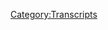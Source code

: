 {{Transcript
    | title         = [[442: June 5, 2020]]
    | caption       = [https://knowledgefight.libsyn.com/442-june-5-2020 Listen to this episode on Libsyn]
    | episodeNumber = [[442: June 5, 2020|442]]
    | length        = 01:58:24
}}

{{MessageBox
    | header     = Warning: Bot Generated Content
    | text       = This transcript was automatically generated by transcription software and likely contains many mistakes and misattributions. Please check the audio for definitive quotes, attribution, and context.
    | image      = N3yvass4myg91.webp
    | imagewidth = 50px
    | id         = warning
}}

{{TranscriptBlock
    | name      = Unknown Speaker
    | timestamp = 00:00:00.000
    | text      = I'm sick of them posing as if they're the good guys, saying, we are the bad guys, knowledge
}}

{{TranscriptBlock
    | name      = Unknown Speaker
    | timestamp = 00:00:23.960
    | text      = fight. I'm sick of them posing as if they're the good guys, saying, we are the bad guys,
}}

{{TranscriptBlock
    | name      = Unknown Speaker
    | timestamp = 00:00:30.960
    | text      = knowledge fight. Dan and George, knowledge fight. Riddler, Riddler, Riddler. Need, need
}}

{{TranscriptBlock
    | name      = Unknown Speaker
    | timestamp = 00:00:36.159
    | text      = money. Riddler, Riddler, Riddler. Andy and Chansless, Andy and Chansless. Stop it. Andy
}}

{{TranscriptBlock
    | name      = Unknown Speaker
    | timestamp = 00:00:43.280
    | text      = and Chans, Andy and Chansless. Andy, Andy, it's time to pray. Andy and Chansless, you're
}}

{{TranscriptBlock
    | name      = Unknown Speaker
    | timestamp = 00:00:48.359
    | text      = on the air. Thanks for holding. Hello, Alex. I'm a big fan caller. I'm a huge fan. I love
}}

{{TranscriptBlock
    | name      = Unknown Speaker
    | timestamp = 00:00:55.359
    | text      = your work. Knowledge Fight. Knowledgefight.com. I love you. Hey, everybody. Welcome back to
}}

{{TranscriptBlock
    | name      = Unknown Speaker
    | timestamp = 00:01:00.640
    | text      = Knowledge Fight. I'm Dan. I'm Jordan. We're a couple dudes. I like to sit around, drink
}}

{{TranscriptBlock
    | name      = Unknown Speaker
    | timestamp = 00:01:03.320
    | text      = novelty beverages, and talk a little bit about Alex Jones. Oh, indeed we are, Dan. Jordan.
}}

{{TranscriptBlock
    | name      = Unknown Speaker
    | timestamp = 00:01:07.359
    | text      = Dan. Jordan. Quick question. What's up? What's your bright spot today? Interesting. So my
}}

{{TranscriptBlock
    | name      = Unknown Speaker
    | timestamp = 00:01:11.359
    | text      = bright spot for the week, or today, is that I am so moved that the audience that we have
}}

{{TranscriptBlock
    | name      = Unknown Speaker
    | timestamp = 00:01:19.420
    | text      = that listens to the show is so engaged in productive ways. On our last episode, I discussed
}}

{{TranscriptBlock
    | name      = Unknown Speaker
    | timestamp = 00:01:25.760
    | text      = how I want to get a new animal friend for when I move, and I had a couple of theories
}}

{{TranscriptBlock
    | name      = Unknown Speaker
    | timestamp = 00:01:31.180
    | text      = about animals that might be in the running, not fully thought through or anything, but
}}

{{TranscriptBlock
    | name      = Unknown Speaker
    | timestamp = 00:01:37.400
    | text      = I got a ton of feedback from people about those options, about like, here are some of
}}

{{TranscriptBlock
    | name      = Unknown Speaker
    | timestamp = 00:01:42.319
    | text      = the drawbacks of those pets, and also a very important piece of feedback that is sugar
}}

{{TranscriptBlock
    | name      = Unknown Speaker
    | timestamp = 00:01:46.400
    | text      = gliders are not things that you should necessarily keep as pets. They're kind of wild animals.
}}

{{TranscriptBlock
    | name      = Unknown Speaker
    | timestamp = 00:01:50.400
    | text      = I was unaware of that dynamic, and so obviously that's off the table. Yeah, I saw that one
}}

{{TranscriptBlock
    | name      = Unknown Speaker
    | timestamp = 00:01:54.840
    | text      = and I was like, oh, okay, fair enough. I didn't think that that was necessarily like a leader
}}

{{TranscriptBlock
    | name      = Unknown Speaker
    | timestamp = 00:01:58.239
    | text      = in the clubhouse anyway, although they are fucking cute. Gorgeous. And so it's led me
}}

{{TranscriptBlock
    | name      = Unknown Speaker
    | timestamp = 00:02:03.159
    | text      = to rethink a lot of the possibilities and come to the conclusion that maybe another
}}

{{TranscriptBlock
    | name      = Unknown Speaker
    | timestamp = 00:02:08.219
    | text      = cat is best, because there are a lot of cats that need homes, and that could be a more
}}

{{TranscriptBlock
    | name      = Unknown Speaker
    | timestamp = 00:02:13.460
    | text      = productive use of my time. If I want another animal friend to come around and play with
}}

{{TranscriptBlock
    | name      = Unknown Speaker
    | timestamp = 00:02:17.860
    | text      = me and Celine. I believe that's winning the voting as well on the Facebook page. It makes
}}

{{TranscriptBlock
    | name      = Unknown Speaker
    | timestamp = 00:02:22.560
    | text      = the most sense, but then somebody sent me a message, and I apologize that I don't remember
}}

{{TranscriptBlock
    | name      = Unknown Speaker
    | timestamp = 00:02:27.699
    | text      = your name, that sent this message. Get a kangaroo. No, this was a message that I read and I immediately
}}

{{TranscriptBlock
    | name      = Unknown Speaker
    | timestamp = 00:02:34.919
    | text      = threw a pen across the room. It was a suggestion to get like a death's head cockroach. Okay.
}}

{{TranscriptBlock
    | name      = Unknown Speaker
    | timestamp = 00:02:40.639
    | text      = All right. All right. No, I can't do that. But then I started to think about it and like,
}}

{{TranscriptBlock
    | name      = Unknown Speaker
    | timestamp = 00:02:46.400
    | text      = I don't want a cockroach. I don't want a cockroach. No, probably not. But it opened up the idea
}}

{{TranscriptBlock
    | name      = Unknown Speaker
    | timestamp = 00:02:50.400
    | text      = of like, yeah, there are some bugs that you could get a terrarium. Sure. And so I was
}}

{{TranscriptBlock
    | name      = Unknown Speaker
    | timestamp = 00:02:54.560
    | text      = thinking about a mantis. A mantid being. A mantis? Yes. Okay, you're going to go for
}}

{{TranscriptBlock
    | name      = Unknown Speaker
    | timestamp = 00:02:59.560
    | text      = a mantid being. It's full on. Yeah, it's like getting a mantis. What I'm hearing is you're
}}

{{TranscriptBlock
    | name      = Unknown Speaker
    | timestamp = 00:03:04.860
    | text      = eventually going to start farming crickets for when the food market completely collapses.
}}

{{TranscriptBlock
    | name      = Unknown Speaker
    | timestamp = 00:03:09.560
    | text      = You'll be able to make little cricket bars. No. And your mantis will be fine. I don't
}}

{{TranscriptBlock
    | name      = Unknown Speaker
    | timestamp = 00:03:13.759
    | text      = think that that's going to be in the cards, but I think there's a lot of broad ramifications
}}

{{TranscriptBlock
    | name      = Unknown Speaker
    | timestamp = 00:03:20.539
    | text      = of the choice of animal friend. And I appreciate the audience caring enough to point some of
}}

{{TranscriptBlock
    | name      = Unknown Speaker
    | timestamp = 00:03:26.340
    | text      = these things out to me and guide me towards making a good decision as opposed to something
}}

{{TranscriptBlock
    | name      = Unknown Speaker
    | timestamp = 00:03:32.740
    | text      = ludicrous like I end up with a wallaby. I would appreciate a wallaby. Call it Rocco.
}}

{{TranscriptBlock
    | name      = Unknown Speaker
    | timestamp = 00:03:39.419
    | text      = Something that would be so great and cute and lovely, but at the same time it'd be abusive
}}

{{TranscriptBlock
    | name      = Unknown Speaker
    | timestamp = 00:03:43.259
    | text      = for me to have. I don't want to ever fall into that trap. I've always dreamt of getting
}}

{{TranscriptBlock
    | name      = Unknown Speaker
    | timestamp = 00:03:48.020
    | text      = a fox and those things are, you just can't keep them. Yeah, they don't, they're not domesticated
}}

{{TranscriptBlock
    | name      = Unknown Speaker
    | timestamp = 00:03:52.620
    | text      = so I just dream of a fox friend, you know? I want him to sit on my shoulder and curl
}}

{{TranscriptBlock
    | name      = Unknown Speaker
    | timestamp = 00:03:57.460
    | text      = his tail around my neck and I instantly have a personality. I think that about squirrels
}}

{{TranscriptBlock
    | name      = Unknown Speaker
    | timestamp = 00:04:01.620
    | text      = all the time, but those are not things you can keep as pets. No, no, unfortunately. Oh
}}

{{TranscriptBlock
    | name      = Unknown Speaker
    | timestamp = 00:04:06.340
    | text      = well. What you going to do? So what about you? My Brights, have you ever seen the TV
}}

{{TranscriptBlock
    | name      = Unknown Speaker
    | timestamp = 00:04:10.939
    | text      = show Alone? It's like a history channel. It's like a survival show, like Naked and Afraid
}}

{{TranscriptBlock
    | name      = Unknown Speaker
    | timestamp = 00:04:15.819
    | text      = and that kind of thing. I know the genre, I don't know the specific show. And ten people,
}}

{{TranscriptBlock
    | name      = Unknown Speaker
    | timestamp = 00:04:20.699
    | text      = they put them in a place where you can't survive and they're like, let's see how long you survive.
}}

{{TranscriptBlock
    | name      = Unknown Speaker
    | timestamp = 00:04:24.339
    | text      = See if you eat each other. Yeah, that kind of thing. And this show is uniformly terrible,
}}

{{TranscriptBlock
    | name      = Unknown Speaker
    | timestamp = 00:04:29.180
    | text      = you're just watching people starve, but they make these great little shelters. My partner
}}

{{TranscriptBlock
    | name      = Unknown Speaker
    | timestamp = 00:04:34.579
    | text      = and I were watching these just like other people watch HGTV and they're like, look at
}}

{{TranscriptBlock
    | name      = Unknown Speaker
    | timestamp = 00:04:38.620
    | text      = that home! We're sitting there like, how did he make that A-frame with all the moss on
}}

{{TranscriptBlock
    | name      = Unknown Speaker
    | timestamp = 00:04:42.379
    | text      = it? That sounds amazing! So that's my bright spot. I think you would have really liked
}}

{{TranscriptBlock
    | name      = Unknown Speaker
    | timestamp = 00:04:46.579
    | text      = Survivor if you had watched it early on. If I had gotten it at the right time? Yeah, maybe.
}}

{{TranscriptBlock
    | name      = Unknown Speaker
    | timestamp = 00:04:50.420
    | text      = If you'd started in like season two or so. I think season one was pretty good, but season
}}

{{TranscriptBlock
    | name      = Unknown Speaker
    | timestamp = 00:04:54.939
    | text      = two was like what really grabbed me. Yeah, it's possible. Yeah, I think you would have
}}

{{TranscriptBlock
    | name      = Unknown Speaker
    | timestamp = 00:04:59.939
    | text      = enjoyed seeing the ingenuity. I mean, I'm positive a lot of it is sort of cheated for
}}

{{TranscriptBlock
    | name      = Unknown Speaker
    | timestamp = 00:05:04.860
    | text      = effect. Oh, the show in Alone is totally cheating. Yeah, there's got to be some of that. Right.
}}

{{TranscriptBlock
    | name      = Unknown Speaker
    | timestamp = 00:05:11.899
    | text      = But I think you would have really, if you liked that, I think you would have really
}}

{{TranscriptBlock
    | name      = Unknown Speaker
    | timestamp = 00:05:14.779
    | text      = enjoyed Survivor's thing. I think it's just the houses and shit. I don't like watching
}}

{{TranscriptBlock
    | name      = Unknown Speaker
    | timestamp = 00:05:21.100
    | text      = people starve, they're starving. They make shelter. Right, right. And on Survivor they
}}

{{TranscriptBlock
    | name      = Unknown Speaker
    | timestamp = 00:05:25.600
    | text      = rarely starve because they get rice and stuff like that. And they do like immunity challenges
}}

{{TranscriptBlock
    | name      = Unknown Speaker
    | timestamp = 00:05:30.899
    | text      = where they kick people off, but they also do reward challenges which are often like
}}

{{TranscriptBlock
    | name      = Unknown Speaker
    | timestamp = 00:05:35.379
    | text      = food. Oh, you get a sandwich. Everyone will compete in a reward challenge and the prize
}}

{{TranscriptBlock
    | name      = Unknown Speaker
    | timestamp = 00:05:41.740
    | text      = of it is like a barbecue. So they'll do that. People rarely starve on Survivor. Every time
}}

{{TranscriptBlock
    | name      = Unknown Speaker
    | timestamp = 00:05:47.980
    | text      = I step back from these though, it feels so dystopian. It's like if you watch a Japanese
}}

{{TranscriptBlock
    | name      = Unknown Speaker
    | timestamp = 00:05:52.779
    | text      = game show, you're like, holy shit, I don't understand how we got to this place, but I
}}

{{TranscriptBlock
    | name      = Unknown Speaker
    | timestamp = 00:05:56.980
    | text      = don't know what we're going to do here. Yeah, but it's dystopian in a controlled, challenging
}}

{{TranscriptBlock
    | name      = Unknown Speaker
    | timestamp = 00:06:02.379
    | text      = environment. Although I will say Survivor got way out of control with some of their
}}

{{TranscriptBlock
    | name      = Unknown Speaker
    | timestamp = 00:06:06.259
    | text      = concepts for the breakdown of the tribe. Kangaroos! In later seasons it was troubling. Oh yeah.
}}

{{TranscriptBlock
    | name      = Unknown Speaker
    | timestamp = 00:06:14.259
    | text      = But hey. There were the blue barracudas. No, that was Legend of the Hills. Silver Monkeys.
}}

{{TranscriptBlock
    | name      = Unknown Speaker
    | timestamp = 00:06:18.139
    | text      = That was Legend of the Hills. It was, yeah. Sorry, my bad. Olomac! Talking head. Olomac!
}}

{{TranscriptBlock
    | name      = Unknown Speaker
    | timestamp = 00:06:25.639
    | text      = Most incompetent temple guards. All right, we've hit all the beats. What do we got? Kirk
}}

{{TranscriptBlock
    | name      = Unknown Speaker
    | timestamp = 00:06:29.660
    | text      = Vogg has got a fanny pack. Want to do double dare? What do we got next? I don't remember
}}

{{TranscriptBlock
    | name      = Unknown Speaker
    | timestamp = 00:06:36.379
    | text      = who hosted that. Was it Moe? No, that was Guts. I just remember, the only thing I remember
}}

{{TranscriptBlock
    | name      = Unknown Speaker
    | timestamp = 00:06:40.899
    | text      = is Mike O'Malley's enduring appeal beyond the generations. He started out on Nickelodeon
}}

{{TranscriptBlock
    | name      = Unknown Speaker
    | timestamp = 00:06:47.019
    | text      = and then he got his own TV show and shit. Congratulations to Mike O'Malley. Sure. He
}}

{{TranscriptBlock
    | name      = Unknown Speaker
    | timestamp = 00:06:51.019
    | text      = had a great career. Congratulations to you. Yeah. So let's take a moment, Jordan, before
}}

{{TranscriptBlock
    | name      = Unknown Speaker
    | timestamp = 00:06:54.819
    | text      = we get down to business on today's episode where we'll be discussing last Friday's episode,
}}

{{TranscriptBlock
    | name      = Unknown Speaker
    | timestamp = 00:06:58.779
    | text      = June 5th, 2020. And before we nail down into that, let's take a moment to say thank you
}}

{{TranscriptBlock
    | name      = Unknown Speaker
    | timestamp = 00:07:05.860
    | text      = to some folks who signed up and are supporting the show. So first, SC. Thank you so much.
}}

{{TranscriptBlock
    | name      = Unknown Speaker
    | timestamp = 00:07:10.300
    | text      = You are now a policy wonk. I'm a policy wonk. Thank you, SC. Thank you, Southern California,
}}

{{TranscriptBlock
    | name      = Unknown Speaker
    | timestamp = 00:07:14.740
    | text      = South Carolina, SC. What else you got? That's all. Next, Eric with a K. Thank you so much.
}}

{{TranscriptBlock
    | name      = Unknown Speaker
    | timestamp = 00:07:19.579
    | text      = You are now a policy wonk. I'm a policy wonk. Thanks, Eric. Thank you, Eric. Next, Jacob
}}

{{TranscriptBlock
    | name      = Unknown Speaker
    | timestamp = 00:07:23.339
    | text      = with a K. Thank you so much. You are now a policy wonk. I'm a policy wonk. Thanks, Jacob.
}}

{{TranscriptBlock
    | name      = Unknown Speaker
    | timestamp = 00:07:27.899
    | text      = Thank you, Jacob. Next, Jenna K. Last initial K. A lot of Ks going around here today. Thank
}}

{{TranscriptBlock
    | name      = Unknown Speaker
    | timestamp = 00:07:32.860
    | text      = you so much. Whoa. Are you still throwing in some KKK shit right now? Is that what's
}}

{{TranscriptBlock
    | name      = Unknown Speaker
    | timestamp = 00:07:37.540
    | text      = happening? I'm certainly not. I'm just trying to spell people's names correctly. Jenna,
}}

{{TranscriptBlock
    | name      = Unknown Speaker
    | timestamp = 00:07:40.899
    | text      = thank you so much. You are now a policy wonk. I'm a policy wonk. Thanks, Jenna. Thank you.
}}

{{TranscriptBlock
    | name      = Unknown Speaker
    | timestamp = 00:07:44.660
    | text      = Next, Lunch Money from Soros. Thank you so much. You are now a policy wonk. I'm a policy
}}

{{TranscriptBlock
    | name      = Unknown Speaker
    | timestamp = 00:07:48.420
    | text      = wonk. Thank you very much, Lunch Money from the Soros. Thank you so much. Next, Wo S.
}}

{{TranscriptBlock
    | name      = Unknown Speaker
    | timestamp = 00:07:52.339
    | text      = Thank you so much. You are now a policy wonk. I'm a policy wonk. Thank you, Wo S. Next,
}}

{{TranscriptBlock
    | name      = Unknown Speaker
    | timestamp = 00:07:57.860
    | text      = Philip A. Thank you so much. You are now a policy wonk. I'm a policy wonk. Thank you,
}}

{{TranscriptBlock
    | name      = Unknown Speaker
    | timestamp = 00:08:01.740
    | text      = Philip A. Thank you. Next, Eric C. Thank you so much. You are now a policy wonk. I'm a
}}

{{TranscriptBlock
    | name      = Unknown Speaker
    | timestamp = 00:08:05.459
    | text      = policy wonk. Thanks, Eric. Thank you. Next, Andrea R. Thank you so much for donating on
}}

{{TranscriptBlock
    | name      = Unknown Speaker
    | timestamp = 00:08:11.259
    | text      = an elevated level. We appreciate that very much. You are now a technocrat. And thank
}}

{{TranscriptBlock
    | name      = Unknown Speaker
    | timestamp = 00:08:15.199
    | text      = you, Alex M. You are now a technocrat. I'm a policy wonk. Crikey, mate. That's fantastic.
}}

{{TranscriptBlock
    | name      = Unknown Speaker
    | timestamp = 00:08:20.980
    | text      = Have yourself a brew. How's your 401k doing, bro? All right, we got to go full tilt boogie
}}

{{TranscriptBlock
    | name      = Unknown Speaker
    | timestamp = 00:08:25.120
    | text      = on this, Watson, all right? Let's just get down to business. We ain't making that money
}}

{{TranscriptBlock
    | name      = Unknown Speaker
    | timestamp = 00:08:28.600
    | text      = off that heroin. Why you pimps so good? My neck is freakishly large. I declare info war
}}

{{TranscriptBlock
    | name      = Unknown Speaker
    | timestamp = 00:08:35.299
    | text      = on you. Thank you so much, Andrea. And thank you so much, Alex. Yes, thank you very much
}}

{{TranscriptBlock
    | name      = Unknown Speaker
    | timestamp = 00:08:39.460
    | text      = to the both of you. Man, I feel really uncomfortable because how I do this is I just go through
}}

{{TranscriptBlock
    | name      = Unknown Speaker
    | timestamp = 00:08:44.220
    | text      = chronologically the people who donate. And you are right. I mean, there are three K's
}}

{{TranscriptBlock
    | name      = Unknown Speaker
    | timestamp = 00:08:49.779
    | text      = in a row. That makes me really uncomfortable. That's a real bad time for that. But typically,
}}

{{TranscriptBlock
    | name      = Unknown Speaker
    | timestamp = 00:08:55.220
    | text      = if there's no last initial and it's Eric, there are a bunch of people named Eric. There's
}}

{{TranscriptBlock
    | name      = Unknown Speaker
    | timestamp = 00:08:58.779
    | text      = another person named Eric here on this list. Wait, was that Eric with a K, C, or Eric with
}}

{{TranscriptBlock
    | name      = Unknown Speaker
    | timestamp = 00:09:03.820
    | text      = a C? C. Okay, so there's two C's there. And Jacob, there's other Jacobs. So there's a
}}

{{TranscriptBlock
    | name      = Unknown Speaker
    | timestamp = 00:09:09.139
    | text      = Jacob who spells his name with a K without a C. Could be a coob, though. I don't think
}}

{{TranscriptBlock
    | name      = Unknown Speaker
    | timestamp = 00:09:14.539
    | text      = it is. Okay. So yeah, all right. I feel very self-conscious about this. This was in no
}}

{{TranscriptBlock
    | name      = Unknown Speaker
    | timestamp = 00:09:19.100
    | text      = way a Klan thing. I don't think you need to alert people. I probably don't. I think everybody
}}

{{TranscriptBlock
    | name      = Unknown Speaker
    | timestamp = 00:09:24.659
    | text      = gets it. I think so. I was just getting in my head. So yeah, Jordan, today we've got
}}

{{TranscriptBlock
    | name      = Unknown Speaker
    | timestamp = 00:09:31.059
    | text      = June 5th. I was planning on trying to do his Sunday episode for this episode as well, trying
}}

{{TranscriptBlock
    | name      = Unknown Speaker
    | timestamp = 00:09:38.059
    | text      = to get us as close to current as possible. There's just too much going on on this episode.
}}

{{TranscriptBlock
    | name      = Unknown Speaker
    | timestamp = 00:09:42.879
    | text      = And also, the reality of trying to flip a Sunday episode for a Monday podcast is very
}}

{{TranscriptBlock
    | name      = Unknown Speaker
    | timestamp = 00:09:48.500
    | text      = difficult. So hard. It requires us to record at like eight or nine at night, and then it's
}}

{{TranscriptBlock
    | name      = Unknown Speaker
    | timestamp = 00:09:53.659
    | text      = just I'm up all night if I'm trying to get that episode turned around in time. So we'll
}}

{{TranscriptBlock
    | name      = Unknown Speaker
    | timestamp = 00:09:58.259
    | text      = be able to check in on that on our next episode. But thankfully, there's a lot of meat on these
}}

{{TranscriptBlock
    | name      = Unknown Speaker
    | timestamp = 00:10:02.019
    | text      = here bones on the 5th. That's good news. But not a whole lot of it has to do with the protests.
}}

{{TranscriptBlock
    | name      = Unknown Speaker
    | timestamp = 00:10:09.379
    | text      = I can't imagine why. It's very strange how sidelined a lot of that is for Alex on Friday.
}}

{{TranscriptBlock
    | name      = Unknown Speaker
    | timestamp = 00:10:17.100
    | text      = Not really that big a deal. It's very strange. It's still light. Sure. So Alex starts off
}}

{{TranscriptBlock
    | name      = Unknown Speaker
    | timestamp = 00:10:22.460
    | text      = the show and he wants to get back into the business of talking about hydroxychloroquine.
}}

{{TranscriptBlock
    | name      = Unknown Speaker
    | timestamp = 00:10:26.820
    | text      = Sure. Sure. Right. And trying to argue that he's right about everything. And what's incredible
}}

{{TranscriptBlock
    | name      = Unknown Speaker
    | timestamp = 00:10:32.759
    | text      = is people that actually pay attention to this broadcast. They say, how are you right almost
}}

{{TranscriptBlock
    | name      = Unknown Speaker
    | timestamp = 00:10:38.059
    | text      = every time? How did you know that Bill Gates put out this study three months ago that hydroxychloroquine
}}

{{TranscriptBlock
    | name      = Unknown Speaker
    | timestamp = 00:10:45.899
    | text      = hurts people and helps no one? You made it up. I went and researched that it was a group
}}

{{TranscriptBlock
    | name      = Unknown Speaker
    | timestamp = 00:10:50.019
    | text      = that he funds that paid for it. Then I looked at all the other studies by all of them. I'd
}}

{{TranscriptBlock
    | name      = Unknown Speaker
    | timestamp = 00:10:54.740
    | text      = looked at many. I talked to the doctors and we played clips of doctors around the world
}}

{{TranscriptBlock
    | name      = Unknown Speaker
    | timestamp = 00:10:58.820
    | text      = saying 100 percent recovery rate for that hydroxychloroquine. Play those clips again.
}}

{{TranscriptBlock
    | name      = Unknown Speaker
    | timestamp = 00:11:04.460
    | text      = Now it came out. Come on. Stream news. Even the Washington Post had to admit. Study pulled.
}}

{{TranscriptBlock
    | name      = Unknown Speaker
    | timestamp = 00:11:15.700
    | text      = Researchers retract botched anti hydroxychloroquine study, which was used to attack Trump. Gasp.
}}

{{TranscriptBlock
    | name      = Unknown Speaker
    | timestamp = 00:11:24.639
    | text      = Think about how big that is. Think about it, Jordan. I demand you think about it. All right.
}}

{{TranscriptBlock
    | name      = Unknown Speaker
    | timestamp = 00:11:31.059
    | text      = Fuck off. One study that disagrees with him is retracted. It's obviously a cover up. One
}}

{{TranscriptBlock
    | name      = Unknown Speaker
    | timestamp = 00:11:36.059
    | text      = study that agrees with him is retracted. It's obvious. The inverse of those two. Right.
}}

{{TranscriptBlock
    | name      = Unknown Speaker
    | timestamp = 00:11:40.980
    | text      = Like fuck off. I don't need any of your this one is now that it's retracted I'm vindicated
}}

{{TranscriptBlock
    | name      = Unknown Speaker
    | timestamp = 00:11:45.940
    | text      = bullshit. Sure. That game is stupid. We still do have to address this and talk about it
}}

{{TranscriptBlock
    | name      = Unknown Speaker
    | timestamp = 00:11:49.779
    | text      = because he's not making up that a big hydroxychloroquine study was retracted by Lancet late last week.
}}

{{TranscriptBlock
    | name      = Unknown Speaker
    | timestamp = 00:11:54.820
    | text      = Due to the Guardian's reporting, I recall. Yeah. That's fair enough. The study was far
}}

{{TranscriptBlock
    | name      = Unknown Speaker
    | timestamp = 00:11:59.500
    | text      = from the only one that's shown that that drug is ineffective in terms of treating COVID-19.
}}

{{TranscriptBlock
    | name      = Unknown Speaker
    | timestamp = 00:12:04.379
    | text      = This was not one of the early studies. It was originally published on May 22nd. This
}}

{{TranscriptBlock
    | name      = Unknown Speaker
    | timestamp = 00:12:09.460
    | text      = was the study that linked the use of hydroxychloroquine or chloroquine with the increased chance of
}}

{{TranscriptBlock
    | name      = Unknown Speaker
    | timestamp = 00:12:14.740
    | text      = mortality in COVID-19 patients. The reason that the authors retracted the study was that
}}

{{TranscriptBlock
    | name      = Unknown Speaker
    | timestamp = 00:12:19.899
    | text      = they were basing their analysis on data that had been compiled by a company called Surgisphere,
}}

{{TranscriptBlock
    | name      = Unknown Speaker
    | timestamp = 00:12:24.820
    | text      = whose methods came under question. The authors became concerned when Surgisphere apparently
}}

{{TranscriptBlock
    | name      = Unknown Speaker
    | timestamp = 00:12:29.039
    | text      = was uncooperative in an attempt to audit the provided data, which is ultimately always
}}

{{TranscriptBlock
    | name      = Unknown Speaker
    | timestamp = 00:12:33.940
    | text      = going to lead to a retraction. Around the same time that this paper was retracted, the
}}

{{TranscriptBlock
    | name      = Unknown Speaker
    | timestamp = 00:12:38.299
    | text      = New England Journal of Medicine retracted another study that relied on data from Surgisphere,
}}

{{TranscriptBlock
    | name      = Unknown Speaker
    | timestamp = 00:12:42.659
    | text      = but it was unrelated to hydroxychloroquine. This is clearly a story about statistical
}}

{{TranscriptBlock
    | name      = Unknown Speaker
    | timestamp = 00:12:47.100
    | text      = reliability more than it is about hydroxychloroquine or anyone trying to attack Trump. One issue
}}

{{TranscriptBlock
    | name      = Unknown Speaker
    | timestamp = 00:12:52.940
    | text      = here is that the retraction is not the result of the data being shown to be inaccurate,
}}

{{TranscriptBlock
    | name      = Unknown Speaker
    | timestamp = 00:12:56.620
    | text      = just that the authors are no longer convinced that it is reliable, which are different things.
}}

{{TranscriptBlock
    | name      = Unknown Speaker
    | timestamp = 00:13:01.840
    | text      = It may be the case that the underlying data is bad, or it may be fine, but since they
}}

{{TranscriptBlock
    | name      = Unknown Speaker
    | timestamp = 00:13:07.080
    | text      = can't stand behind it, the paper no longer meets the standards that outlets like The
}}

{{TranscriptBlock
    | name      = Unknown Speaker
    | timestamp = 00:13:10.980
    | text      = Lancet and New England Journal of Medicine adhere to. I can find no concrete connections
}}

{{TranscriptBlock
    | name      = Unknown Speaker
    | timestamp = 00:13:16.779
    | text      = between Surgisphere and Bill Gates, nor between Gates and Surgisphere's owner, Sapan Desai,
}}

{{TranscriptBlock
    | name      = Unknown Speaker
    | timestamp = 00:13:22.259
    | text      = so unless Alex can substantiate that, I'm left to assume he's just making it up. Another
}}

{{TranscriptBlock
    | name      = Unknown Speaker
    | timestamp = 00:13:27.179
    | text      = thing to keep in mind is that no matter what the reality is with this study getting retracted,
}}

{{TranscriptBlock
    | name      = Unknown Speaker
    | timestamp = 00:13:31.220
    | text      = it has no effect on how irresponsible Trump was being when he promoted the drug as a potential
}}

{{TranscriptBlock
    | name      = Unknown Speaker
    | timestamp = 00:13:35.779
    | text      = miracle cure. Even if all science came back and did say that it was a perfect cure for
}}

{{TranscriptBlock
    | name      = Unknown Speaker
    | timestamp = 00:13:41.100
    | text      = COVID-19, Trump had absolutely no reason to say what he did when he did, which is the
}}

{{TranscriptBlock
    | name      = Unknown Speaker
    | timestamp = 00:13:46.299
    | text      = problem. And finally, Alex is completely wrong about these studies he's referencing. He's
}}

{{TranscriptBlock
    | name      = Unknown Speaker
    | timestamp = 00:13:51.840
    | text      = just read a few headlines about early studies that showed promise, you know, like saying
}}

{{TranscriptBlock
    | name      = Unknown Speaker
    | timestamp = 00:13:56.059
    | text      = 100% accuracy, and he's just decided to look no further into it. There's plenty of other
}}

{{TranscriptBlock
    | name      = Unknown Speaker
    | timestamp = 00:14:01.379
    | text      = studies that have shown, like, you shouldn't be giving this to people. On June 3rd, a very
}}

{{TranscriptBlock
    | name      = Unknown Speaker
    | timestamp = 00:14:05.759
    | text      = rigorously controlled study was published in the New England Journal of Medicine which
}}

{{TranscriptBlock
    | name      = Unknown Speaker
    | timestamp = 00:14:09.100
    | text      = showed that, quote, the malaria drug hydroxychloroquine did not help prevent people who had been exposed
}}

{{TranscriptBlock
    | name      = Unknown Speaker
    | timestamp = 00:14:14.179
    | text      = to others with COVID-19 from developing the disease. This is the first double-blind, randomized,
}}

{{TranscriptBlock
    | name      = Unknown Speaker
    | timestamp = 00:14:19.860
    | text      = placebo-controlled study that's been done on the subject, and they found that the drug
}}

{{TranscriptBlock
    | name      = Unknown Speaker
    | timestamp = 00:14:23.340
    | text      = had a comparable effect to a placebo.
}}

{{TranscriptBlock
    | name      = Unknown Speaker
    | timestamp = 00:14:25.700
    | text      = Who did that? SurgiCube?
}}

{{TranscriptBlock
    | name      = Unknown Speaker
    | timestamp = 00:14:27.899
    | text      = On June 5th, Stat News reported on a clinical trial that had just wrapped up in the UK.
}}

{{TranscriptBlock
    | name      = Unknown Speaker
    | timestamp = 00:14:32.879
    | text      = One of the leads on that study, an Oxford epidemiologist, said, quote, today's preliminary
}}

{{TranscriptBlock
    | name      = Unknown Speaker
    | timestamp = 00:14:37.500
    | text      = results from the recovery trial are quite clear. Hydroxychloroquine does not reduce
}}

{{TranscriptBlock
    | name      = Unknown Speaker
    | timestamp = 00:14:42.120
    | text      = the risk of death among hospitalized patients with this new disease.
}}

{{TranscriptBlock
    | name      = Unknown Speaker
    | timestamp = 00:14:46.779
    | text      = Some of the new data we're seeing are tending towards the impression that maybe there isn't
}}

{{TranscriptBlock
    | name      = Unknown Speaker
    | timestamp = 00:14:50.019
    | text      = a huge mortality risk in taking hydroxychloroquine, but there's also no medical reason to prescribe
}}

{{TranscriptBlock
    | name      = Unknown Speaker
    | timestamp = 00:14:55.340
    | text      = it for COVID-19. Studies are showing that it's not effective as a preventative, nor
}}

{{TranscriptBlock
    | name      = Unknown Speaker
    | timestamp = 00:15:00.100
    | text      = does it have a significant effect on recovery. There are other studies that are looking at
}}

{{TranscriptBlock
    | name      = Unknown Speaker
    | timestamp = 00:15:04.059
    | text      = other aspects of the drug's possible applications and interactions with COVID-19, but it doesn't
}}

{{TranscriptBlock
    | name      = Unknown Speaker
    | timestamp = 00:15:09.139
    | text      = look like there's anything particularly promising here at this point.
}}

{{TranscriptBlock
    | name      = Unknown Speaker
    | timestamp = 00:15:12.259
    | text      = Wait, are you telling me that making the president feel good about himself is not a medical reason
}}

{{TranscriptBlock
    | name      = Unknown Speaker
    | timestamp = 00:15:16.600
    | text      = to prescribe drugs?
}}

{{TranscriptBlock
    | name      = Unknown Speaker
    | timestamp = 00:15:18.740
    | text      = When you put it that way, I bet Alex would argue that. I bet he would say that the do
}}

{{TranscriptBlock
    | name      = Unknown Speaker
    | timestamp = 00:15:25.340
    | text      = no harm, the Hippocratic oath, has a responsibility to not harm the president's ego.
}}

{{TranscriptBlock
    | name      = Unknown Speaker
    | timestamp = 00:15:32.820
    | text      = That probably would make sense.
}}

{{TranscriptBlock
    | name      = Unknown Speaker
    | timestamp = 00:15:34.340
    | text      = I guess what Alex is doing here is he's trying to claim a major win or a victory. In hindsight,
}}

{{TranscriptBlock
    | name      = Unknown Speaker
    | timestamp = 00:15:41.179
    | text      = Trump may not have been advocating for people to take an unnecessary medication that might
}}

{{TranscriptBlock
    | name      = Unknown Speaker
    | timestamp = 00:15:45.019
    | text      = kill them.
}}

{{TranscriptBlock
    | name      = Unknown Speaker
    | timestamp = 00:15:46.019
    | text      = Well, when you put it that way, it sounds really bad.
}}

{{TranscriptBlock
    | name      = Unknown Speaker
    | timestamp = 00:15:48.740
    | text      = The victory is that Trump was just advocating people take an unnecessary medication that
}}

{{TranscriptBlock
    | name      = Unknown Speaker
    | timestamp = 00:15:52.639
    | text      = has a small chance of killing them.
}}

{{TranscriptBlock
    | name      = Unknown Speaker
    | timestamp = 00:15:54.820
    | text      = See?
}}

{{TranscriptBlock
    | name      = Unknown Speaker
    | timestamp = 00:15:55.820
    | text      = What a hero.
}}

{{TranscriptBlock
    | name      = Unknown Speaker
    | timestamp = 00:15:56.820
    | text      = Declare victory. Mission accomplished. Put it on there. Put that banner up.
}}

{{TranscriptBlock
    | name      = Unknown Speaker
    | timestamp = 00:16:02.700
    | text      = Very, very interesting approach to this.
}}

{{TranscriptBlock
    | name      = Unknown Speaker
    | timestamp = 00:16:06.379
    | text      = See? It doesn't kill people. It only mostly kills them.
}}

{{TranscriptBlock
    | name      = Unknown Speaker
    | timestamp = 00:16:09.159
    | text      = One study gets retracted because of these complicated reasons involving uncertainty
}}

{{TranscriptBlock
    | name      = Unknown Speaker
    | timestamp = 00:16:14.360
    | text      = around the sourcing of this data, and Alex is going to report that as all of everything
}}

{{TranscriptBlock
    | name      = Unknown Speaker
    | timestamp = 00:16:20.860
    | text      = about COVID-19 is fake, and also Bill Gates is involved in this particular retraction,
}}

{{TranscriptBlock
    | name      = Unknown Speaker
    | timestamp = 00:16:29.100
    | text      = which I can find no evidence of.
}}

{{TranscriptBlock
    | name      = Unknown Speaker
    | timestamp = 00:16:31.019
    | text      = Well, Surgisphere does have a kind of evil name to accompany there for itself.
}}

{{TranscriptBlock
    | name      = Unknown Speaker
    | timestamp = 00:16:35.340
    | text      = I think a lot of those medical companies probably have things that are sort of similarly weird.
}}

{{TranscriptBlock
    | name      = Unknown Speaker
    | timestamp = 00:16:42.659
    | text      = One of the chief problems about this is that as Alex talks more about the story about this
}}

{{TranscriptBlock
    | name      = Unknown Speaker
    | timestamp = 00:16:47.700
    | text      = retraction or, I mean, the two retractions, he doesn't know anything about them.
}}

{{TranscriptBlock
    | name      = Unknown Speaker
    | timestamp = 00:16:52.740
    | text      = The Lancet journal and one other that published it demanded the source data because the public
}}

{{TranscriptBlock
    | name      = Unknown Speaker
    | timestamp = 00:16:58.899
    | text      = bucked this, and turns out there was none.
}}

{{TranscriptBlock
    | name      = Unknown Speaker
    | timestamp = 00:17:01.940
    | text      = Bill Gates is a criminal. He made it all up.
}}

{{TranscriptBlock
    | name      = Unknown Speaker
    | timestamp = 00:17:07.339
    | text      = So this is really important.
}}

{{TranscriptBlock
    | name      = Unknown Speaker
    | timestamp = 00:17:08.859
    | text      = Alex has no idea what the story is on these retractions.
}}

{{TranscriptBlock
    | name      = Unknown Speaker
    | timestamp = 00:17:11.380
    | text      = He's just read a headline about them, and now he's off to the races.
}}

{{TranscriptBlock
    | name      = Unknown Speaker
    | timestamp = 00:17:14.859
    | text      = He doesn't know what the other journal that retracted their study was, which was the New
}}

{{TranscriptBlock
    | name      = Unknown Speaker
    | timestamp = 00:17:18.700
    | text      = England Journal of Medicine.
}}

{{TranscriptBlock
    | name      = Unknown Speaker
    | timestamp = 00:17:20.259
    | text      = Further, he doesn't know what that New England Journal of Medicine paper was about.
}}

{{TranscriptBlock
    | name      = Unknown Speaker
    | timestamp = 00:17:25.980
    | text      = Alex is acting like it was about hydroxychloroquine, but it wasn't, and he would know that if he
}}

{{TranscriptBlock
    | name      = Unknown Speaker
    | timestamp = 00:17:29.940
    | text      = knew anything about this story.
}}

{{TranscriptBlock
    | name      = Unknown Speaker
    | timestamp = 00:17:32.059
    | text      = The study that was retracted from the New England Journal of Medicine was based on data
}}

{{TranscriptBlock
    | name      = Unknown Speaker
    | timestamp = 00:17:35.299
    | text      = also provided by Surgisphere, but it was looking at the possible interaction between COVID-19
}}

{{TranscriptBlock
    | name      = Unknown Speaker
    | timestamp = 00:17:40.680
    | text      = and blood pressure medications.
}}

{{TranscriptBlock
    | name      = Unknown Speaker
    | timestamp = 00:17:43.019
    | text      = This is a major variable in this that Alex seems completely unaware of, which is troubling.
}}

{{TranscriptBlock
    | name      = Unknown Speaker
    | timestamp = 00:17:47.900
    | text      = Anyone acting in a sincere capacity would never report on a story like this with such
}}

{{TranscriptBlock
    | name      = Unknown Speaker
    | timestamp = 00:17:51.539
    | text      = little knowledge about the topic, but Alex does this all the time.
}}

{{TranscriptBlock
    | name      = Unknown Speaker
    | timestamp = 00:17:55.220
    | text      = He gets like two or three details and then just makes up the rest in a way that generally
}}

{{TranscriptBlock
    | name      = Unknown Speaker
    | timestamp = 00:17:59.079
    | text      = fits his propaganda angle, which is called lying.
}}

{{TranscriptBlock
    | name      = Unknown Speaker
    | timestamp = 00:18:02.819
    | text      = A second major thing that Alex is making up in this story is how these retractions happened.
}}

{{TranscriptBlock
    | name      = Unknown Speaker
    | timestamp = 00:18:07.420
    | text      = He's pretending that public pushback was responsible for getting the researchers to retract, but
}}

{{TranscriptBlock
    | name      = Unknown Speaker
    | timestamp = 00:18:11.420
    | text      = that's not at all what happened.
}}

{{TranscriptBlock
    | name      = Unknown Speaker
    | timestamp = 00:18:13.619
    | text      = In reality, there were some questions that experts in news media brought up that called
}}

{{TranscriptBlock
    | name      = Unknown Speaker
    | timestamp = 00:18:17.539
    | text      = into question the particular dataset that was being provided by Surgisphere.
}}

{{TranscriptBlock
    | name      = Unknown Speaker
    | timestamp = 00:18:21.599
    | text      = One of the major things that happened was, as you mentioned, The Guardian reported on
}}

{{TranscriptBlock
    | name      = Unknown Speaker
    | timestamp = 00:18:25.400
    | text      = May 28th that researchers in Australia reviewed the data in the Surgisphere set, which reflected
}}

{{TranscriptBlock
    | name      = Unknown Speaker
    | timestamp = 00:18:31.119
    | text      = 73 deaths from COVID-19 in the country at that point, when there was actually only 67
}}

{{TranscriptBlock
    | name      = Unknown Speaker
    | timestamp = 00:18:36.980
    | text      = official deaths.
}}

{{TranscriptBlock
    | name      = Unknown Speaker
    | timestamp = 00:18:38.660
    | text      = This set off alarms as to where exactly this data was coming from.
}}

{{TranscriptBlock
    | name      = Unknown Speaker
    | timestamp = 00:18:42.099
    | text      = The Australian researchers contacted Lancet, who contacted the study's authors for clarification,
}}

{{TranscriptBlock
    | name      = Unknown Speaker
    | timestamp = 00:18:47.259
    | text      = who in turn requested Surgisphere authenticate their data.
}}

{{TranscriptBlock
    | name      = Unknown Speaker
    | timestamp = 00:18:50.619
    | text      = To make matters more suspicious, Sapon Desai, the head of Surgisphere, released a statement
}}

{{TranscriptBlock
    | name      = Unknown Speaker
    | timestamp = 00:18:55.059
    | text      = saying that, quote, a hospital from Asia had accidentally been included in the Australian
}}

{{TranscriptBlock
    | name      = Unknown Speaker
    | timestamp = 00:19:00.420
    | text      = data.
}}

{{TranscriptBlock
    | name      = Unknown Speaker
    | timestamp = 00:19:01.420
    | text      = From there, you can't rely on this data unless it's audited, and studies that relied on it
}}

{{TranscriptBlock
    | name      = Unknown Speaker
    | timestamp = 00:19:05.779
    | text      = have to be retracted, which is why those two were.
}}

{{TranscriptBlock
    | name      = Unknown Speaker
    | timestamp = 00:19:09.259
    | text      = This had absolutely nothing to do with public backlash.
}}

{{TranscriptBlock
    | name      = Unknown Speaker
    | timestamp = 00:19:11.740
    | text      = It had to do with Australian researchers attempting to conduct a study who found an irregularity,
}}

{{TranscriptBlock
    | name      = Unknown Speaker
    | timestamp = 00:19:17.420
    | text      = and then the attempt to sort it out uncovered a possible instance of shoddy statistics.
}}

{{TranscriptBlock
    | name      = Unknown Speaker
    | timestamp = 00:19:21.579
    | text      = Science!
}}

{{TranscriptBlock
    | name      = Unknown Speaker
    | timestamp = 00:19:22.579
    | text      = This, honestly, should give people a lot more confidence in the numbers that we're seeing,
}}

{{TranscriptBlock
    | name      = Unknown Speaker
    | timestamp = 00:19:27.940
    | text      = because it's such a great example of scientific self-policing.
}}

{{TranscriptBlock
    | name      = Unknown Speaker
    | timestamp = 00:19:31.460
    | text      = People conducting this research pore over the data, and they're not the sort who just
}}

{{TranscriptBlock
    | name      = Unknown Speaker
    | timestamp = 00:19:34.619
    | text      = let discrepancies sit there and be like, oh, it's probably fine.
}}

{{TranscriptBlock
    | name      = Unknown Speaker
    | timestamp = 00:19:37.579
    | text      = Hey, he's a good guy.
}}

{{TranscriptBlock
    | name      = Unknown Speaker
    | timestamp = 00:19:38.579
    | text      = Yeah.
}}

{{TranscriptBlock
    | name      = Unknown Speaker
    | timestamp = 00:19:39.579
    | text      = Hey, he's a good guy.
}}

{{TranscriptBlock
    | name      = Unknown Speaker
    | timestamp = 00:19:40.579
    | text      = Desai!
}}

{{TranscriptBlock
    | name      = Unknown Speaker
    | timestamp = 00:19:41.579
    | text      = What are you going to say?
}}

{{TranscriptBlock
    | name      = Unknown Speaker
    | timestamp = 00:19:42.579
    | text      = So, no?
}}

{{TranscriptBlock
    | name      = Unknown Speaker
    | timestamp = 00:19:43.579
    | text      = The third thing that Alex gets wrong here is him reporting that there is no underlying
}}

{{TranscriptBlock
    | name      = Unknown Speaker
    | timestamp = 00:19:48.059
    | text      = data.
}}

{{TranscriptBlock
    | name      = Unknown Speaker
    | timestamp = 00:19:49.059
    | text      = That's not clear, really, and it's entirely possible that this was not an instance of
}}

{{TranscriptBlock
    | name      = Unknown Speaker
    | timestamp = 00:19:52.900
    | text      = an absence of data, but of poorly organized and regulated data, which renders it unreliable
}}

{{TranscriptBlock
    | name      = Unknown Speaker
    | timestamp = 00:19:58.700
    | text      = to be used for professional analyses.
}}

{{TranscriptBlock
    | name      = Unknown Speaker
    | timestamp = 00:20:01.359
    | text      = It's not the same thing as having no data or it just being made up.
}}

{{TranscriptBlock
    | name      = Unknown Speaker
    | timestamp = 00:20:05.220
    | text      = Let's consider the case of this Asian-slash-Australian hospital that was found in the data.
}}

{{TranscriptBlock
    | name      = Unknown Speaker
    | timestamp = 00:20:10.059
    | text      = That could well be a mistake that they made in terms of archiving the data, and possibly,
}}

{{TranscriptBlock
    | name      = Unknown Speaker
    | timestamp = 00:20:14.259
    | text      = if you remove that hospital from Australia and put it into the Asian set of numbers,
}}

{{TranscriptBlock
    | name      = Unknown Speaker
    | timestamp = 00:20:18.859
    | text      = then the numbers might match official numbers.
}}

{{TranscriptBlock
    | name      = Unknown Speaker
    | timestamp = 00:20:22.000
    | text      = That very well may be the case, but even if it is, you still have to retract because of
}}

{{TranscriptBlock
    | name      = Unknown Speaker
    | timestamp = 00:20:26.259
    | text      = the possibility of other unexamined problems being there in the data, which could pop up
}}

{{TranscriptBlock
    | name      = Unknown Speaker
    | timestamp = 00:20:31.019
    | text      = later.
}}

{{TranscriptBlock
    | name      = Unknown Speaker
    | timestamp = 00:20:32.019
    | text      = Okay, so you're saying that they're rigorously looking over their own data sets in order
}}

{{TranscriptBlock
    | name      = Unknown Speaker
    | timestamp = 00:20:36.380
    | text      = to refine their information and thus use it more effectively in the way that they're doing
}}

{{TranscriptBlock
    | name      = Unknown Speaker
    | timestamp = 00:20:41.420
    | text      = things?
}}

{{TranscriptBlock
    | name      = Unknown Speaker
    | timestamp = 00:20:42.420
    | text      = I really think that sounds like a cover-up, Dan.
}}

{{TranscriptBlock
    | name      = Unknown Speaker
    | timestamp = 00:20:44.500
    | text      = Probably a cover-up.
}}

{{TranscriptBlock
    | name      = Unknown Speaker
    | timestamp = 00:20:45.500
    | text      = Okay, there we go.
}}

{{TranscriptBlock
    | name      = Unknown Speaker
    | timestamp = 00:20:46.500
    | text      = As Dr. Alan Cheng, an epidemiologist and infectious disease doctor in Australia, told The Guardian,
}}

{{TranscriptBlock
    | name      = Unknown Speaker
    | timestamp = 00:20:51.740
    | text      = quote, if they got that wrong, what else could be wrong in terms of the Surgisphere data
}}

{{TranscriptBlock
    | name      = Unknown Speaker
    | timestamp = 00:20:56.579
    | text      = set?
}}

{{TranscriptBlock
    | name      = Unknown Speaker
    | timestamp = 00:20:57.579
    | text      = I think like that taints a set of data, because it introduces far too much on reliability
}}

{{TranscriptBlock
    | name      = Unknown Speaker
    | timestamp = 00:21:01.720
    | text      = and uncertainty, so using it is essentially like trying to build a house on sand.
}}

{{TranscriptBlock
    | name      = Unknown Speaker
    | timestamp = 00:21:06.619
    | text      = There are some indications that are coming out that point in the direction that Desai
}}

{{TranscriptBlock
    | name      = Unknown Speaker
    | timestamp = 00:21:10.380
    | text      = may have a history of fabrication.
}}

{{TranscriptBlock
    | name      = Unknown Speaker
    | timestamp = 00:21:12.559
    | text      = As Buzzfeed reported on June 6th about some questions that reviewers are having about
}}

{{TranscriptBlock
    | name      = Unknown Speaker
    | timestamp = 00:21:17.539
    | text      = a paper he published in 2004 as part of his graduate studies at the University of Illinois,
}}

{{TranscriptBlock
    | name      = Unknown Speaker
    | timestamp = 00:21:22.859
    | text      = Chicago.
}}

{{TranscriptBlock
    | name      = Unknown Speaker
    | timestamp = 00:21:23.859
    | text      = That paper appears to have some instances of duplication in images used, which is a
}}

{{TranscriptBlock
    | name      = Unknown Speaker
    | timestamp = 00:21:27.900
    | text      = no-no.
}}

{{TranscriptBlock
    | name      = Unknown Speaker
    | timestamp = 00:21:28.900
    | text      = A computer scientist they talked to said, quote, it's like the guy went crazy with Photoshop,
}}

{{TranscriptBlock
    | name      = Unknown Speaker
    | timestamp = 00:21:33.660
    | text      = and went on to say, quote, I've never seen something like this.
}}

{{TranscriptBlock
    | name      = Unknown Speaker
    | timestamp = 00:21:36.500
    | text      = It's outrageous.
}}

{{TranscriptBlock
    | name      = Unknown Speaker
    | timestamp = 00:21:37.500
    | text      = Okay.
}}

{{TranscriptBlock
    | name      = Unknown Speaker
    | timestamp = 00:21:38.500
    | text      = All right.
}}

{{TranscriptBlock
    | name      = Unknown Speaker
    | timestamp = 00:21:40.279
    | text      = That being said, that alone is not proof that the data set that Surgisphere was using was
}}

{{TranscriptBlock
    | name      = Unknown Speaker
    | timestamp = 00:21:44.299
    | text      = fabricated or made up.
}}

{{TranscriptBlock
    | name      = Unknown Speaker
    | timestamp = 00:21:46.140
    | text      = These indications of past malfeasance introduced that possibility, but it still needs to be
}}

{{TranscriptBlock
    | name      = Unknown Speaker
    | timestamp = 00:21:50.579
    | text      = proven, which I have not seen up till this point.
}}

{{TranscriptBlock
    | name      = Unknown Speaker
    | timestamp = 00:21:53.140
    | text      = It might happen in the future, but for Alex to say that this data was made up is an indication
}}

{{TranscriptBlock
    | name      = Unknown Speaker
    | timestamp = 00:21:57.059
    | text      = that he doesn't understand the story that he's reporting, and he's kind of just winging
}}

{{TranscriptBlock
    | name      = Unknown Speaker
    | timestamp = 00:22:01.019
    | text      = it.
}}

{{TranscriptBlock
    | name      = Unknown Speaker
    | timestamp = 00:22:02.019
    | text      = Well, you know who works in the Surgisphere, though, obviously.
}}

{{TranscriptBlock
    | name      = Unknown Speaker
    | timestamp = 00:22:04.220
    | text      = It's Pauly Shore and the lesser Baldwin.
}}

{{TranscriptBlock
    | name      = Unknown Speaker
    | timestamp = 00:22:06.779
    | text      = Adam?
}}

{{TranscriptBlock
    | name      = Unknown Speaker
    | timestamp = 00:22:07.779
    | text      = He's the Baldwin that's not a Baldwin.
}}

{{TranscriptBlock
    | name      = Unknown Speaker
    | timestamp = 00:22:11.380
    | text      = He's the Baldwin that's not a Baldwin.
}}

{{TranscriptBlock
    | name      = Unknown Speaker
    | timestamp = 00:22:12.380
    | text      = Yeah, he was in DCCAD.
}}

{{TranscriptBlock
    | name      = Unknown Speaker
    | timestamp = 00:22:13.380
    | text      = Who was it?
}}

{{TranscriptBlock
    | name      = Unknown Speaker
    | timestamp = 00:22:14.380
    | text      = Is it Steven Baldwin?
}}

{{TranscriptBlock
    | name      = Unknown Speaker
    | timestamp = 00:22:15.380
    | text      = Is he the one in Biodome?
}}

{{TranscriptBlock
    | name      = Unknown Speaker
    | timestamp = 00:22:16.380
    | text      = I don't remember.
}}

{{TranscriptBlock
    | name      = Unknown Speaker
    | timestamp = 00:22:17.380
    | text      = I don't know my Baldwins.
}}

{{TranscriptBlock
    | name      = Unknown Speaker
    | timestamp = 00:22:18.380
    | text      = All right.
}}

{{TranscriptBlock
    | name      = Unknown Speaker
    | timestamp = 00:22:19.380
    | text      = The fourth problem is, again, Alex is saying that Bill Gates made up this data, which there's
}}

{{TranscriptBlock
    | name      = Unknown Speaker
    | timestamp = 00:22:23.460
    | text      = no indication of being the case.
}}

{{TranscriptBlock
    | name      = Unknown Speaker
    | timestamp = 00:22:26.140
    | text      = If Alex wants to make this story about Bill Gates, he's going to need to substantiate
}}

{{TranscriptBlock
    | name      = Unknown Speaker
    | timestamp = 00:22:29.359
    | text      = that claim, which he has not done, and given how poorly he seems to understand the basics
}}

{{TranscriptBlock
    | name      = Unknown Speaker
    | timestamp = 00:22:33.299
    | text      = of the story, I have no faith that he's ever going to.
}}

{{TranscriptBlock
    | name      = Unknown Speaker
    | timestamp = 00:22:36.539
    | text      = The retracted study does not include Bill Gates or the Gates Foundation in the acknowledgments
}}

{{TranscriptBlock
    | name      = Unknown Speaker
    | timestamp = 00:22:40.740
    | text      = or the Declaration of Interest section, which would have been done if Gates had been involved
}}

{{TranscriptBlock
    | name      = Unknown Speaker
    | timestamp = 00:22:44.960
    | text      = in the study or its funding.
}}

{{TranscriptBlock
    | name      = Unknown Speaker
    | timestamp = 00:22:46.140
    | text      = I need a citation here if Alex wants me to take this seriously.
}}

{{TranscriptBlock
    | name      = Unknown Speaker
    | timestamp = 00:22:49.539
    | text      = It's not going to happen, so I'm not going to.
}}

{{TranscriptBlock
    | name      = Unknown Speaker
    | timestamp = 00:22:51.740
    | text      = All right.
}}

{{TranscriptBlock
    | name      = Unknown Speaker
    | timestamp = 00:22:52.740
    | text      = But Bill Gates helped create the popularity of Photoshop, which that guy used to trick
}}

{{TranscriptBlock
    | name      = Unknown Speaker
    | timestamp = 00:22:59.660
    | text      = people on his graduate study.
}}

{{TranscriptBlock
    | name      = Unknown Speaker
    | timestamp = 00:23:01.220
    | text      = I'd love for Alex.
}}

{{TranscriptBlock
    | name      = Unknown Speaker
    | timestamp = 00:23:02.220
    | text      = Boom.
}}

{{TranscriptBlock
    | name      = Unknown Speaker
    | timestamp = 00:23:03.220
    | text      = I'd love that.
}}

{{TranscriptBlock
    | name      = Unknown Speaker
    | timestamp = 00:23:04.220
    | text      = Bill Gates' fault.
}}

{{TranscriptBlock
    | name      = Unknown Speaker
    | timestamp = 00:23:05.220
    | text      = I would love for Alex to do that.
}}

{{TranscriptBlock
    | name      = Unknown Speaker
    | timestamp = 00:23:06.220
    | text      = That would be a pretty amazing demonstration of how poorly he thinks.
}}

{{TranscriptBlock
    | name      = Unknown Speaker
    | timestamp = 00:23:10.539
    | text      = Oh, well.
}}

{{TranscriptBlock
    | name      = Unknown Speaker
    | timestamp = 00:23:12.440
    | text      = So this next clip, Alex talks a little bit more about this, and it led me to the realization
}}

{{TranscriptBlock
    | name      = Unknown Speaker
    | timestamp = 00:23:18.220
    | text      = that I need to have a little chat with you about a method of lying and a method of analysis
}}

{{TranscriptBlock
    | name      = Unknown Speaker
    | timestamp = 00:23:24.720
    | text      = that Alex does that I haven't been clear enough about in the past.
}}

{{TranscriptBlock
    | name      = Unknown Speaker
    | timestamp = 00:23:29.019
    | text      = This is Bloomberg.
}}

{{TranscriptBlock
    | name      = Unknown Speaker
    | timestamp = 00:23:31.099
    | text      = Researchers retract study linking malaria pill to heart risk.
}}

{{TranscriptBlock
    | name      = Unknown Speaker
    | timestamp = 00:23:35.240
    | text      = The entire study, Lancet reports, is a complete and total hoax funded by Bill Gates.
}}

{{TranscriptBlock
    | name      = Unknown Speaker
    | timestamp = 00:23:41.539
    | text      = That's amazing.
}}

{{TranscriptBlock
    | name      = Unknown Speaker
    | timestamp = 00:23:43.500
    | text      = Oh, boy.
}}

{{TranscriptBlock
    | name      = Unknown Speaker
    | timestamp = 00:23:45.660
    | text      = So the words hoax and Bill Gates appear nowhere in the Lancet article, nor in the Business
}}

{{TranscriptBlock
    | name      = Unknown Speaker
    | timestamp = 00:23:49.539
    | text      = Insider article that Alex is claiming to report on.
}}

{{TranscriptBlock
    | name      = Unknown Speaker
    | timestamp = 00:23:52.579
    | text      = He's just making that up because he doesn't care to understand the actual story and just
}}

{{TranscriptBlock
    | name      = Unknown Speaker
    | timestamp = 00:23:55.660
    | text      = wants to make things fit into his predetermined narrative.
}}

{{TranscriptBlock
    | name      = Unknown Speaker
    | timestamp = 00:23:59.099
    | text      = This is important because Alex is directly asserting that Lancet is reporting that the
}}

{{TranscriptBlock
    | name      = Unknown Speaker
    | timestamp = 00:24:03.619
    | text      = study is a total hoax and was funded by Bill Gates.
}}

{{TranscriptBlock
    | name      = Unknown Speaker
    | timestamp = 00:24:06.819
    | text      = That statement is a lie, but I want to take this opportunity to discuss what Alex is actually
}}

{{TranscriptBlock
    | name      = Unknown Speaker
    | timestamp = 00:24:11.339
    | text      = doing here.
}}

{{TranscriptBlock
    | name      = Unknown Speaker
    | timestamp = 00:24:12.339
    | text      = When I was in college, I was drawn toward the study of ancient things.
}}

{{TranscriptBlock
    | name      = Unknown Speaker
    | timestamp = 00:24:16.059
    | text      = I dabbled in anthropology and religious studies before I landed on the possibly ill-advised
}}

{{TranscriptBlock
    | name      = Unknown Speaker
    | timestamp = 00:24:21.019
    | text      = path I ended up taking, where I have a degree with basically four minors instead of one
}}

{{TranscriptBlock
    | name      = Unknown Speaker
    | timestamp = 00:24:25.140
    | text      = major.
}}

{{TranscriptBlock
    | name      = Unknown Speaker
    | timestamp = 00:24:26.140
    | text      = This is the cost of being indecisive.
}}

{{TranscriptBlock
    | name      = Unknown Speaker
    | timestamp = 00:24:27.960
    | text      = You end up having to start a podcast about Alex Jones when you grow up because you can't
}}

{{TranscriptBlock
    | name      = Unknown Speaker
    | timestamp = 00:24:31.779
    | text      = get hired anywhere else.
}}

{{TranscriptBlock
    | name      = Unknown Speaker
    | timestamp = 00:24:32.779
    | text      = Yeah, there is that.
}}

{{TranscriptBlock
    | name      = Unknown Speaker
    | timestamp = 00:24:34.779
    | text      = Not the best plan.
}}

{{TranscriptBlock
    | name      = Unknown Speaker
    | timestamp = 00:24:35.819
    | text      = My advisor in college did not warn me of this.
}}

{{TranscriptBlock
    | name      = Unknown Speaker
    | timestamp = 00:24:38.460
    | text      = At the time, I kind of thought, like, I'm going to be a famous stand-up, so who gives
}}

{{TranscriptBlock
    | name      = Unknown Speaker
    | timestamp = 00:24:42.220
    | text      = a shit?
}}

{{TranscriptBlock
    | name      = Unknown Speaker
    | timestamp = 00:24:43.220
    | text      = Where's the whiskey?
}}

{{TranscriptBlock
    | name      = Unknown Speaker
    | timestamp = 00:24:44.220
    | text      = You know, it was not.
}}

{{TranscriptBlock
    | name      = Unknown Speaker
    | timestamp = 00:24:45.220
    | text      = I wasn't very smart.
}}

{{TranscriptBlock
    | name      = Unknown Speaker
    | timestamp = 00:24:46.220
    | text      = I just imagine my high school guidance counselor using our story as like a cautionary tale.
}}

{{TranscriptBlock
    | name      = Unknown Speaker
    | timestamp = 00:24:52.220
    | text      = Do you want to start a podcast about a lunatic?
}}

{{TranscriptBlock
    | name      = Unknown Speaker
    | timestamp = 00:24:54.740
    | text      = Do you?
}}

{{TranscriptBlock
    | name      = Unknown Speaker
    | timestamp = 00:24:55.740
    | text      = Where people tell you not to get sugar gliders.
}}

{{TranscriptBlock
    | name      = Unknown Speaker
    | timestamp = 00:24:59.980
    | text      = So in the course of my religious studies classes, I was introduced to the concepts of exegesis
}}

{{TranscriptBlock
    | name      = Unknown Speaker
    | timestamp = 00:25:04.299
    | text      = and eisegesis, which are two styles of textual criticism.
}}

{{TranscriptBlock
    | name      = Unknown Speaker
    | timestamp = 00:25:08.380
    | text      = Someone who engages in exegesis attempts to understand the text that's in front of them
}}

{{TranscriptBlock
    | name      = Unknown Speaker
    | timestamp = 00:25:12.480
    | text      = and understand that text through a number of applied contexts.
}}

{{TranscriptBlock
    | name      = Unknown Speaker
    | timestamp = 00:25:16.440
    | text      = Some work through the prism of understanding the text in terms of historical events happening
}}

{{TranscriptBlock
    | name      = Unknown Speaker
    | timestamp = 00:25:20.000
    | text      = around the time of the text's writing.
}}

{{TranscriptBlock
    | name      = Unknown Speaker
    | timestamp = 00:25:22.480
    | text      = Another school of exegesis views the text itself as divinely inspired and thus studies
}}

{{TranscriptBlock
    | name      = Unknown Speaker
    | timestamp = 00:25:27.259
    | text      = the text in the context that there's a meaning beyond what the original author intended,
}}

{{TranscriptBlock
    | name      = Unknown Speaker
    | timestamp = 00:25:31.740
    | text      = but it's still a study of the text.
}}

{{TranscriptBlock
    | name      = Unknown Speaker
    | timestamp = 00:25:34.299
    | text      = There are a lot of different views on exegesis, but all of it is studying within a framework,
}}

{{TranscriptBlock
    | name      = Unknown Speaker
    | timestamp = 00:25:38.240
    | text      = and all of it relies on pulling things from the text to study.
}}

{{TranscriptBlock
    | name      = Unknown Speaker
    | timestamp = 00:25:42.539
    | text      = The opposite of this practice is called eisegesis, which is when it's something that serious
}}

{{TranscriptBlock
    | name      = Unknown Speaker
    | timestamp = 00:25:47.980
    | text      = scholars advise against strongly.
}}

{{TranscriptBlock
    | name      = Unknown Speaker
    | timestamp = 00:25:51.119
    | text      = Someone who engages in eisegesis is someone who approaches a text for a reason, and they're
}}

{{TranscriptBlock
    | name      = Unknown Speaker
    | timestamp = 00:25:55.740
    | text      = seeking to find something that demonstrates a conclusion they already have.
}}

{{TranscriptBlock
    | name      = Unknown Speaker
    | timestamp = 00:25:59.960
    | text      = In exegesis, you rely on things you take out of the text to inform your study, whereas
}}

{{TranscriptBlock
    | name      = Unknown Speaker
    | timestamp = 00:26:04.599
    | text      = in eisegesis, you're encountering the text with a point already in mind and are bringing
}}

{{TranscriptBlock
    | name      = Unknown Speaker
    | timestamp = 00:26:09.559
    | text      = that point to the text itself to defend your point.
}}

{{TranscriptBlock
    | name      = Unknown Speaker
    | timestamp = 00:26:12.839
    | text      = It's a dangerous practice, because it allows you to misuse primary sources and take small
}}

{{TranscriptBlock
    | name      = Unknown Speaker
    | timestamp = 00:26:17.059
    | text      = passages out of appropriate context to make whatever point you're inclined to make anyway,
}}

{{TranscriptBlock
    | name      = Unknown Speaker
    | timestamp = 00:26:21.740
    | text      = but you're pretending that you're engaging with source material, and that's what led
}}

{{TranscriptBlock
    | name      = Unknown Speaker
    | timestamp = 00:26:25.380
    | text      = you to your conclusion.
}}

{{TranscriptBlock
    | name      = Unknown Speaker
    | timestamp = 00:26:27.859
    | text      = It's a bastardized version of studying.
}}

{{TranscriptBlock
    | name      = Unknown Speaker
    | timestamp = 00:26:29.779
    | text      = Are you sure they â€" see, because what I hear is that one of those is exegesis, and
}}

{{TranscriptBlock
    | name      = Unknown Speaker
    | timestamp = 00:26:35.180
    | text      = one of those is phono-jesus.
}}

{{TranscriptBlock
    | name      = Unknown Speaker
    | timestamp = 00:26:36.180
    | text      = Probably.
}}

{{TranscriptBlock
    | name      = Unknown Speaker
    | timestamp = 00:26:37.180
    | text      = It probably is way more fun.
}}

{{TranscriptBlock
    | name      = Unknown Speaker
    | timestamp = 00:26:38.180
    | text      = Have a great time.
}}

{{TranscriptBlock
    | name      = Unknown Speaker
    | timestamp = 00:26:39.180
    | text      = Yeah.
}}

{{TranscriptBlock
    | name      = Unknown Speaker
    | timestamp = 00:26:40.180
    | text      = Yeah.
}}

{{TranscriptBlock
    | name      = Unknown Speaker
    | timestamp = 00:26:41.180
    | text      = Come on.
}}

{{TranscriptBlock
    | name      = Unknown Speaker
    | timestamp = 00:26:42.180
    | text      = I like believing what I believe and not worrying about what other people say.
}}

{{TranscriptBlock
    | name      = Unknown Speaker
    | timestamp = 00:26:44.819
    | text      = I will say that in my life, things that are disciplined are typically less fun, which
}}

{{TranscriptBlock
    | name      = Unknown Speaker
    | timestamp = 00:26:50.980
    | text      = is why I have four minors instead of a major.
}}

{{TranscriptBlock
    | name      = Unknown Speaker
    | timestamp = 00:26:55.380
    | text      = So exegesis and eisegesis are terms that are typically used in relation to biblical criticism,
}}

{{TranscriptBlock
    | name      = Unknown Speaker
    | timestamp = 00:27:00.539
    | text      = but the same methods apply to basically all sorts of textual analysis.
}}

{{TranscriptBlock
    | name      = Unknown Speaker
    | timestamp = 00:27:05.420
    | text      = Alex is a person who engages in rampant eisegesis.
}}

{{TranscriptBlock
    | name      = Unknown Speaker
    | timestamp = 00:27:08.740
    | text      = He has a point that he intends to make, and he picks various headlines that he thinks
}}

{{TranscriptBlock
    | name      = Unknown Speaker
    | timestamp = 00:27:12.779
    | text      = will reinforce his points, as opposed to reading the news and forming conclusions based on
}}

{{TranscriptBlock
    | name      = Unknown Speaker
    | timestamp = 00:27:17.019
    | text      = the information that comes to him about reality.
}}

{{TranscriptBlock
    | name      = Unknown Speaker
    | timestamp = 00:27:20.220
    | text      = A lot of conspiracy-minded people do this, since eisegesis is a practice that essentially
}}

{{TranscriptBlock
    | name      = Unknown Speaker
    | timestamp = 00:27:24.779
    | text      = is just a path to confirmation bias.
}}

{{TranscriptBlock
    | name      = Unknown Speaker
    | timestamp = 00:27:27.579
    | text      = You go looking for something, and if you're lazy enough of a researcher, you'll probably
}}

{{TranscriptBlock
    | name      = Unknown Speaker
    | timestamp = 00:27:31.359
    | text      = find exactly what you're looking for, but there's a decent chance it won't be real.
}}

{{TranscriptBlock
    | name      = Unknown Speaker
    | timestamp = 00:27:36.740
    | text      = That's what I'm seeing happen here with this news story that Alex is covering.
}}

{{TranscriptBlock
    | name      = Unknown Speaker
    | timestamp = 00:27:40.000
    | text      = He's already decided that everything about COVID-19 is a hoax, so he's bringing that
}}

{{TranscriptBlock
    | name      = Unknown Speaker
    | timestamp = 00:27:43.539
    | text      = to his reading of this story, when the actual text in no way supports his conclusions.
}}

{{TranscriptBlock
    | name      = Unknown Speaker
    | timestamp = 00:27:48.059
    | text      = The only way he could arrive at that conclusion is for him to bring that conclusion to the
}}

{{TranscriptBlock
    | name      = Unknown Speaker
    | timestamp = 00:27:51.859
    | text      = text with him, which is inappropriate.
}}

{{TranscriptBlock
    | name      = Unknown Speaker
    | timestamp = 00:27:55.079
    | text      = Alex does this all the time, and I generally just say he's lying or making things up, but
}}

{{TranscriptBlock
    | name      = Unknown Speaker
    | timestamp = 00:27:58.740
    | text      = I thought this was a particularly good example of his specific behavior, so I wanted to spend
}}

{{TranscriptBlock
    | name      = Unknown Speaker
    | timestamp = 00:28:02.579
    | text      = a little bit more time explaining this precise technique that he uses.
}}

{{TranscriptBlock
    | name      = Unknown Speaker
    | timestamp = 00:28:07.279
    | text      = When you understand this a little bit better, you can see it pop up in so many instances
}}

{{TranscriptBlock
    | name      = Unknown Speaker
    | timestamp = 00:28:12.200
    | text      = with Alex.
}}

{{TranscriptBlock
    | name      = Unknown Speaker
    | timestamp = 00:28:13.200
    | text      = It's a very regular technique that, if he'd actually learned things in his younger years
}}

{{TranscriptBlock
    | name      = Unknown Speaker
    | timestamp = 00:28:18.940
    | text      = about how to engage with different texts differently, he probably wouldn't fall into...
}}

{{TranscriptBlock
    | name      = Unknown Speaker
    | timestamp = 00:28:25.380
    | text      = I don't even want to call it fall into.
}}

{{TranscriptBlock
    | name      = Unknown Speaker
    | timestamp = 00:28:28.019
    | text      = It's so intentional.
}}

{{TranscriptBlock
    | name      = Unknown Speaker
    | timestamp = 00:28:31.019
    | text      = Ice of Jesus isn't necessarily bad.
}}

{{TranscriptBlock
    | name      = Unknown Speaker
    | timestamp = 00:28:33.619
    | text      = You can use it, that sort of thing, in terms of engaging with poetry or a lot of...
}}

{{TranscriptBlock
    | name      = Unknown Speaker
    | timestamp = 00:28:41.920
    | text      = Even creative non-fiction type texts, they rely on the reader bringing something to the
}}

{{TranscriptBlock
    | name      = Unknown Speaker
    | timestamp = 00:28:47.140
    | text      = text to engage with.
}}

{{TranscriptBlock
    | name      = Unknown Speaker
    | timestamp = 00:28:50.019
    | text      = It's the form that is more appropriate for those genres.
}}

{{TranscriptBlock
    | name      = Unknown Speaker
    | timestamp = 00:28:54.940
    | text      = But when you're talking about reporting or you're talking about factual-based things
}}

{{TranscriptBlock
    | name      = Unknown Speaker
    | timestamp = 00:29:01.140
    | text      = or primary sources and documents, it's just a wildly irresponsible thing to engage in.
}}

{{TranscriptBlock
    | name      = Unknown Speaker
    | timestamp = 00:29:07.380
    | text      = Yeah.
}}

{{TranscriptBlock
    | name      = Unknown Speaker
    | timestamp = 00:29:08.380
    | text      = As somebody who's gone to five colleges and still doesn't even have a single degree, most
}}

{{TranscriptBlock
    | name      = Unknown Speaker
    | timestamp = 00:29:15.339
    | text      = of those were all in literature.
}}

{{TranscriptBlock
    | name      = Unknown Speaker
    | timestamp = 00:29:17.619
    | text      = That conversation in so many different classes about authorial intent versus...
}}

{{TranscriptBlock
    | name      = Unknown Speaker
    | timestamp = 00:29:23.859
    | text      = There were always some people who were in any of those classes just like, I refuse to
}}

{{TranscriptBlock
    | name      = Unknown Speaker
    | timestamp = 00:29:29.579
    | text      = even bother picking up a history book about what was going on around this time.
}}

{{TranscriptBlock
    | name      = Unknown Speaker
    | timestamp = 00:29:35.299
    | text      = What he was obviously writing about was whatever it is that I wished he was writing about.
}}

{{TranscriptBlock
    | name      = Unknown Speaker
    | timestamp = 00:29:40.019
    | text      = It happened every time.
}}

{{TranscriptBlock
    | name      = Unknown Speaker
    | timestamp = 00:29:42.819
    | text      = To an extent, that can be a valid way to engage with poetry and fiction and those sorts of
}}

{{TranscriptBlock
    | name      = Unknown Speaker
    | timestamp = 00:29:48.900
    | text      = things.
}}

{{TranscriptBlock
    | name      = Unknown Speaker
    | timestamp = 00:29:49.900
    | text      = But it's also a different path than looking at a piece of even fiction within the context
}}

{{TranscriptBlock
    | name      = Unknown Speaker
    | timestamp = 00:29:56.019
    | text      = of when the author was writing it.
}}

{{TranscriptBlock
    | name      = Unknown Speaker
    | timestamp = 00:29:57.720
    | text      = What could things be allegories for based on the lived experience of the author?
}}

{{TranscriptBlock
    | name      = Unknown Speaker
    | timestamp = 00:30:03.019
    | text      = It's a different approach to it, and typically, especially when you're covering topics that
}}

{{TranscriptBlock
    | name      = Unknown Speaker
    | timestamp = 00:30:10.099
    | text      = are similar to the ones Alex is, eisegesis is just a completely inappropriate and flawed
}}

{{TranscriptBlock
    | name      = Unknown Speaker
    | timestamp = 00:30:16.539
    | text      = way to engage with material.
}}

{{TranscriptBlock
    | name      = Unknown Speaker
    | timestamp = 00:30:19.420
    | text      = You're going to end up lying intentionally.
}}

{{TranscriptBlock
    | name      = Unknown Speaker
    | timestamp = 00:30:23.339
    | text      = You're going to end up lying unintentionally.
}}

{{TranscriptBlock
    | name      = Unknown Speaker
    | timestamp = 00:30:26.240
    | text      = Everything is going to be disconnected from reality because every story is only going
}}

{{TranscriptBlock
    | name      = Unknown Speaker
    | timestamp = 00:30:30.019
    | text      = to really be a depiction of what you think and feel, and that's pointless.
}}

{{TranscriptBlock
    | name      = Unknown Speaker
    | timestamp = 00:30:37.140
    | text      = I can only think of for when eisegesis isn't an attack on reality and a basis for propaganda
}}

{{TranscriptBlock
    | name      = Unknown Speaker
    | timestamp = 00:30:46.180
    | text      = is like the Tao of Pooh.
}}

{{TranscriptBlock
    | name      = Unknown Speaker
    | timestamp = 00:30:49.539
    | text      = Did you ever read that where the author just goes through and tries to explain Taoism and
}}

{{TranscriptBlock
    | name      = Unknown Speaker
    | timestamp = 00:30:55.940
    | text      = Zen Buddhism by using these characters and the way they interact?
}}

{{TranscriptBlock
    | name      = Unknown Speaker
    | timestamp = 00:31:00.720
    | text      = But he's not saying that it was a clearly Buddhist series of books trying to explain
}}

{{TranscriptBlock
    | name      = Unknown Speaker
    | timestamp = 00:31:06.500
    | text      = something.
}}

{{TranscriptBlock
    | name      = Unknown Speaker
    | timestamp = 00:31:07.500
    | text      = I'm not even sure if that is.
}}

{{TranscriptBlock
    | name      = Unknown Speaker
    | timestamp = 00:31:08.500
    | text      = I think that's re-imagining.
}}

{{TranscriptBlock
    | name      = Unknown Speaker
    | timestamp = 00:31:09.500
    | text      = I think that might be more of an application thing.
}}

{{TranscriptBlock
    | name      = Unknown Speaker
    | timestamp = 00:31:11.700
    | text      = It could be.
}}

{{TranscriptBlock
    | name      = Unknown Speaker
    | timestamp = 00:31:12.700
    | text      = I don't know if that applies, but I'd have to think about it more.
}}

{{TranscriptBlock
    | name      = Unknown Speaker
    | timestamp = 00:31:16.420
    | text      = Also, I haven't read the Tao of Pooh because I tend not to read books that everyone tells
}}

{{TranscriptBlock
    | name      = Unknown Speaker
    | timestamp = 00:31:21.779
    | text      = me to read.
}}

{{TranscriptBlock
    | name      = Unknown Speaker
    | timestamp = 00:31:22.779
    | text      = I didn't tell you to read it.
}}

{{TranscriptBlock
    | name      = Unknown Speaker
    | timestamp = 00:31:23.779
    | text      = No, but back then, maybe.
}}

{{TranscriptBlock
    | name      = Unknown Speaker
    | timestamp = 00:31:24.779
    | text      = I know.
}}

{{TranscriptBlock
    | name      = Unknown Speaker
    | timestamp = 00:31:25.779
    | text      = I know.
}}

{{TranscriptBlock
    | name      = Unknown Speaker
    | timestamp = 00:31:26.779
    | text      = Back when it came out.
}}

{{TranscriptBlock
    | name      = Unknown Speaker
    | timestamp = 00:31:27.779
    | text      = Same thing with movies.
}}

{{TranscriptBlock
    | name      = Unknown Speaker
    | timestamp = 00:31:28.779
    | text      = I've never seen Napoleon Dynamite or Little Miss Sunshine because everyone kept telling
}}

{{TranscriptBlock
    | name      = Unknown Speaker
    | timestamp = 00:31:31.700
    | text      = me to see them.
}}

{{TranscriptBlock
    | name      = Unknown Speaker
    | timestamp = 00:31:32.700
    | text      = You're not missing anything.
}}

{{TranscriptBlock
    | name      = Unknown Speaker
    | timestamp = 00:31:33.700
    | text      = I resent it.
}}

{{TranscriptBlock
    | name      = Unknown Speaker
    | timestamp = 00:31:34.700
    | text      = You're fine.
}}

{{TranscriptBlock
    | name      = Unknown Speaker
    | timestamp = 00:31:35.700
    | text      = You can live without those movies.
}}

{{TranscriptBlock
    | name      = Unknown Speaker
    | timestamp = 00:31:37.019
    | text      = I promise you.
}}

{{TranscriptBlock
    | name      = Unknown Speaker
    | timestamp = 00:31:38.019
    | text      = Yeah.
}}

{{TranscriptBlock
    | name      = Unknown Speaker
    | timestamp = 00:31:39.019
    | text      = So Alex goes further into anti-vaccine and COVID-19 denialism and stuff.
}}

{{TranscriptBlock
    | name      = Unknown Speaker
    | timestamp = 00:31:46.779
    | text      = And he's just making stuff up.
}}

{{TranscriptBlock
    | name      = Unknown Speaker
    | timestamp = 00:31:49.559
    | text      = The man they use as their poster boy for taking the new experimental vaccine almost died and
}}

{{TranscriptBlock
    | name      = Unknown Speaker
    | timestamp = 00:31:55.019
    | text      = was told by CNN and Bill and Melinda Gates Foundation not to tell the public.
}}

{{TranscriptBlock
    | name      = Unknown Speaker
    | timestamp = 00:32:01.599
    | text      = That's mainstream news breaking.
}}

{{TranscriptBlock
    | name      = Unknown Speaker
    | timestamp = 00:32:04.220
    | text      = But you know what?
}}

{{TranscriptBlock
    | name      = Unknown Speaker
    | timestamp = 00:32:05.680
    | text      = People are still running around wearing the mask.
}}

{{TranscriptBlock
    | name      = Unknown Speaker
    | timestamp = 00:32:07.299
    | text      = They're still buying into the hoax.
}}

{{TranscriptBlock
    | name      = Unknown Speaker
    | timestamp = 00:32:09.140
    | text      = So this is about Ian Hayden.
}}

{{TranscriptBlock
    | name      = Unknown Speaker
    | timestamp = 00:32:11.559
    | text      = We talked about him on the last episode.
}}

{{TranscriptBlock
    | name      = Unknown Speaker
    | timestamp = 00:32:13.140
    | text      = He's a vaccine test subject who came forward to discuss his adverse reaction.
}}

{{TranscriptBlock
    | name      = Unknown Speaker
    | timestamp = 00:32:17.180
    | text      = I've read a bunch of stories about this dude, and literally none of them back up what Alex
}}

{{TranscriptBlock
    | name      = Unknown Speaker
    | timestamp = 00:32:21.140
    | text      = is saying.
}}

{{TranscriptBlock
    | name      = Unknown Speaker
    | timestamp = 00:32:22.140
    | text      = Here, Alex is presenting two claims.
}}

{{TranscriptBlock
    | name      = Unknown Speaker
    | timestamp = 00:32:24.500
    | text      = First, that Ian was nearly killed by this vaccine.
}}

{{TranscriptBlock
    | name      = Unknown Speaker
    | timestamp = 00:32:27.500
    | text      = And second, that Bill Gates and the Gates Foundation told him not to come forward.
}}

{{TranscriptBlock
    | name      = Unknown Speaker
    | timestamp = 00:32:31.920
    | text      = An article in the New York Post clearly says, quote, he also insisted that as sick as he
}}

{{TranscriptBlock
    | name      = Unknown Speaker
    | timestamp = 00:32:36.500
    | text      = was, it was never life threatening, saying, you know, the effects that he had, they're
}}

{{TranscriptBlock
    | name      = Unknown Speaker
    | timestamp = 00:32:40.940
    | text      = over and I'm back to marathon running.
}}

{{TranscriptBlock
    | name      = Unknown Speaker
    | timestamp = 00:32:43.700
    | text      = No outlet that interviewed him seems to be reporting that Ian almost died, unless you
}}

{{TranscriptBlock
    | name      = Unknown Speaker
    | timestamp = 00:32:47.200
    | text      = allow for a very, very broad reading of almost died.
}}

{{TranscriptBlock
    | name      = Unknown Speaker
    | timestamp = 00:32:50.940
    | text      = For instance, that Post article discusses how his girlfriend was there to catch him
}}

{{TranscriptBlock
    | name      = Unknown Speaker
    | timestamp = 00:32:54.859
    | text      = when he fainted.
}}

{{TranscriptBlock
    | name      = Unknown Speaker
    | timestamp = 00:32:55.859
    | text      = So you could make a disingenuous argument that if he'd fainted in the wrong place and
}}

{{TranscriptBlock
    | name      = Unknown Speaker
    | timestamp = 00:32:59.319
    | text      = she wasn't there, it could have been fatal, but that's a stretch for the type of argument
}}

{{TranscriptBlock
    | name      = Unknown Speaker
    | timestamp = 00:33:02.920
    | text      = Alex is trying to make.
}}

{{TranscriptBlock
    | name      = Unknown Speaker
    | timestamp = 00:33:03.920
    | text      = And I don't accept it.
}}

{{TranscriptBlock
    | name      = Unknown Speaker
    | timestamp = 00:33:04.920
    | text      = I'm not going to follow that one.
}}

{{TranscriptBlock
    | name      = Unknown Speaker
    | timestamp = 00:33:06.180
    | text      = Again, this is eisegesis.
}}

{{TranscriptBlock
    | name      = Unknown Speaker
    | timestamp = 00:33:08.779
    | text      = Alex wants the story to be that these vaccines are killing people.
}}

{{TranscriptBlock
    | name      = Unknown Speaker
    | timestamp = 00:33:11.339
    | text      = So he brings that to the story and it completely alters the way he reports it.
}}

{{TranscriptBlock
    | name      = Unknown Speaker
    | timestamp = 00:33:15.259
    | text      = He makes up details and embellishes things in order to match his narratives because it's
}}

{{TranscriptBlock
    | name      = Unknown Speaker
    | timestamp = 00:33:19.019
    | text      = not important to discuss reality.
}}

{{TranscriptBlock
    | name      = Unknown Speaker
    | timestamp = 00:33:21.140
    | text      = It's crucial to warp reality to match the predetermined narrative.
}}

{{TranscriptBlock
    | name      = Unknown Speaker
    | timestamp = 00:33:25.500
    | text      = As for the second claim that Bill Gates told Ian not to come forward, I can find no evidence
}}

{{TranscriptBlock
    | name      = Unknown Speaker
    | timestamp = 00:33:30.059
    | text      = of this claim, and it's Alex's responsibility to prove it or admit that he made it up.
}}

{{TranscriptBlock
    | name      = Unknown Speaker
    | timestamp = 00:33:34.700
    | text      = I checked out Ian's Twitter account and he seems to be very supportive still of the vaccine
}}

{{TranscriptBlock
    | name      = Unknown Speaker
    | timestamp = 00:33:39.180
    | text      = that he was a part of the trial for.
}}

{{TranscriptBlock
    | name      = Unknown Speaker
    | timestamp = 00:33:41.700
    | text      = At the end of May, he retweeted a Moderna announcement that they were entering phase
}}

{{TranscriptBlock
    | name      = Unknown Speaker
    | timestamp = 00:33:46.059
    | text      = two trials.
}}

{{TranscriptBlock
    | name      = Unknown Speaker
    | timestamp = 00:33:47.680
    | text      = It seems like he's mostly interested in coming forward to demystify the phenomenon of adverse
}}

{{TranscriptBlock
    | name      = Unknown Speaker
    | timestamp = 00:33:53.019
    | text      = reactions, which I think is pretty admirable.
}}

{{TranscriptBlock
    | name      = Unknown Speaker
    | timestamp = 00:33:55.059
    | text      = Yeah, that is really cool.
}}

{{TranscriptBlock
    | name      = Unknown Speaker
    | timestamp = 00:33:57.019
    | text      = Alex wants the story to be that Bill Gates is somehow threatened by Ian coming forward
}}

{{TranscriptBlock
    | name      = Unknown Speaker
    | timestamp = 00:34:00.779
    | text      = because Alex thinks that all the media denies that medicines can sometimes have adverse
}}

{{TranscriptBlock
    | name      = Unknown Speaker
    | timestamp = 00:34:06.140
    | text      = reactions for the people who take them.
}}

{{TranscriptBlock
    | name      = Unknown Speaker
    | timestamp = 00:34:08.519
    | text      = That premise is faulty, so naturally the conclusion you come to with that premise is meaningless.
}}

{{TranscriptBlock
    | name      = Unknown Speaker
    | timestamp = 00:34:13.940
    | text      = Well what you're missing here is what actually happened is he was standing out behind the
}}

{{TranscriptBlock
    | name      = Unknown Speaker
    | timestamp = 00:34:19.500
    | text      = semi-truck that had the boxes of the vaccine in it, somebody was carrying a dolly, knocked
}}

{{TranscriptBlock
    | name      = Unknown Speaker
    | timestamp = 00:34:25.340
    | text      = the boxes of vaccine on it, almost hit him in the head, so he almost got killed by the
}}

{{TranscriptBlock
    | name      = Unknown Speaker
    | timestamp = 00:34:30.340
    | text      = vaccine, and then Bill Gates was like, hey don't tell anybody about this mix-up here.
}}

{{TranscriptBlock
    | name      = Unknown Speaker
    | timestamp = 00:34:33.920
    | text      = And you know how that's proof?
}}

{{TranscriptBlock
    | name      = Unknown Speaker
    | timestamp = 00:34:34.980
    | text      = Because he didn't tell anybody about that mix-up.
}}

{{TranscriptBlock
    | name      = Unknown Speaker
    | timestamp = 00:34:37.099
    | text      = You know what I heard actually?
}}

{{TranscriptBlock
    | name      = Unknown Speaker
    | timestamp = 00:34:38.260
    | text      = I heard that Bill Gates mostly moves vaccines by way of pianos on strings.
}}

{{TranscriptBlock
    | name      = Unknown Speaker
    | timestamp = 00:34:44.619
    | text      = Yeah, that'll happen.
}}

{{TranscriptBlock
    | name      = Unknown Speaker
    | timestamp = 00:34:45.619
    | text      = Pianos being lofted on a, so it could have been a situation where a piano that had a
}}

{{TranscriptBlock
    | name      = Unknown Speaker
    | timestamp = 00:34:50.340
    | text      = bunch of vaccines in it fell on him.
}}

{{TranscriptBlock
    | name      = Unknown Speaker
    | timestamp = 00:34:52.780
    | text      = Similar thing.
}}

{{TranscriptBlock
    | name      = Unknown Speaker
    | timestamp = 00:34:53.780
    | text      = He was keeping a bunch of vaccines in the apple carts and all that stuff as they walked
}}

{{TranscriptBlock
    | name      = Unknown Speaker
    | timestamp = 00:34:57.539
    | text      = by slowly.
}}

{{TranscriptBlock
    | name      = Unknown Speaker
    | timestamp = 00:34:58.539
    | text      = Uh huh.
}}

{{TranscriptBlock
    | name      = Unknown Speaker
    | timestamp = 00:34:59.539
    | text      = Perfect.
}}

{{TranscriptBlock
    | name      = Unknown Speaker
    | timestamp = 00:35:00.539
    | text      = In reality, the Gates people and the scientists at Moderna probably have no problem with Ian
}}

{{TranscriptBlock
    | name      = Unknown Speaker
    | timestamp = 00:35:03.340
    | text      = coming out and telling his story because it gives people a better understanding of how
}}

{{TranscriptBlock
    | name      = Unknown Speaker
    | timestamp = 00:35:06.860
    | text      = clinical trials work.
}}

{{TranscriptBlock
    | name      = Unknown Speaker
    | timestamp = 00:35:08.880
    | text      = Things get tweaked as trials progress, you know?
}}

{{TranscriptBlock
    | name      = Unknown Speaker
    | timestamp = 00:35:12.300
    | text      = That's not threatening.
}}

{{TranscriptBlock
    | name      = Unknown Speaker
    | timestamp = 00:35:13.639
    | text      = For instance, in the press release that Ian retweeted from Moderna, they discussed their
}}

{{TranscriptBlock
    | name      = Unknown Speaker
    | timestamp = 00:35:18.179
    | text      = initial dosing in phase two, and guess what?
}}

{{TranscriptBlock
    | name      = Unknown Speaker
    | timestamp = 00:35:21.300
    | text      = They completely eliminated the top dose, which was 250 micrograms, from the trials because
}}

{{TranscriptBlock
    | name      = Unknown Speaker
    | timestamp = 00:35:26.579
    | text      = of the information they collected in Ian's round of tests.
}}

{{TranscriptBlock
    | name      = Unknown Speaker
    | timestamp = 00:35:30.340
    | text      = Three people in the 250 microgram group had self-resolving adverse effects from the vaccine
}}

{{TranscriptBlock
    | name      = Unknown Speaker
    | timestamp = 00:35:36.579
    | text      = dose, which allowed the researchers to learn that this dose was probably too high.
}}

{{TranscriptBlock
    | name      = Unknown Speaker
    | timestamp = 00:35:40.420
    | text      = So the new trials are focusing on a placebo, a 50 microgram dose, and a 100 microgram dose.
}}

{{TranscriptBlock
    | name      = Unknown Speaker
    | timestamp = 00:35:47.380
    | text      = They learned from the first round that the difference between 100 and 250 micrograms
}}

{{TranscriptBlock
    | name      = Unknown Speaker
    | timestamp = 00:35:51.380
    | text      = wasn't relevant in terms of antibodies, but there were instances of mild side effects,
}}

{{TranscriptBlock
    | name      = Unknown Speaker
    | timestamp = 00:35:56.059
    | text      = which means there's no benefit and only risk to keeping that high-dose category.
}}

{{TranscriptBlock
    | name      = Unknown Speaker
    | timestamp = 00:35:59.940
    | text      = Sure.
}}

{{TranscriptBlock
    | name      = Unknown Speaker
    | timestamp = 00:36:00.940
    | text      = People who engage with these sorts of things in terms of reality understand that this is
}}

{{TranscriptBlock
    | name      = Unknown Speaker
    | timestamp = 00:36:03.980
    | text      = a process.
}}

{{TranscriptBlock
    | name      = Unknown Speaker
    | timestamp = 00:36:04.980
    | text      = I'm sure Ian wasn't happy that he got a bad fever and fainted, but I'm also sure that
}}

{{TranscriptBlock
    | name      = Unknown Speaker
    | timestamp = 00:36:09.219
    | text      = he's proud that he was able to help researchers gather essential information about how to
}}

{{TranscriptBlock
    | name      = Unknown Speaker
    | timestamp = 00:36:12.980
    | text      = proceed with creating a vaccine in a way that's safest for everyone.
}}

{{TranscriptBlock
    | name      = Unknown Speaker
    | timestamp = 00:36:17.219
    | text      = And further, the researchers in Moderna and Bill Gates, they don't look at Ian telling
}}

{{TranscriptBlock
    | name      = Unknown Speaker
    | timestamp = 00:36:21.760
    | text      = his story as a huge negative.
}}

{{TranscriptBlock
    | name      = Unknown Speaker
    | timestamp = 00:36:23.820
    | text      = They have to report on adverse events anyway, so those numbers were released prior to Ian
}}

{{TranscriptBlock
    | name      = Unknown Speaker
    | timestamp = 00:36:28.900
    | text      = coming forward.
}}

{{TranscriptBlock
    | name      = Unknown Speaker
    | timestamp = 00:36:30.340
    | text      = All him coming forward does is it puts a human face on that number, and it's a human face
}}

{{TranscriptBlock
    | name      = Unknown Speaker
    | timestamp = 00:36:34.099
    | text      = who's pretty publicly saying that the side effect wasn't that bad, but it was bad but
}}

{{TranscriptBlock
    | name      = Unknown Speaker
    | timestamp = 00:36:39.380
    | text      = not life-threatening, and that he's glad that he was a part of the study and he still believes
}}

{{TranscriptBlock
    | name      = Unknown Speaker
    | timestamp = 00:36:43.099
    | text      = in it.
}}

{{TranscriptBlock
    | name      = Unknown Speaker
    | timestamp = 00:36:44.099
    | text      = I don't know how that's a negative for Bill Gates.
}}

{{TranscriptBlock
    | name      = Unknown Speaker
    | timestamp = 00:36:47.239
    | text      = It's insane to me that this point of view that Alex is expressing is this hatred and
}}

{{TranscriptBlock
    | name      = Unknown Speaker
    | timestamp = 00:36:53.619
    | text      = distrust of a company trying to make a vaccine, and part of that trial is putting small groups
}}

{{TranscriptBlock
    | name      = Unknown Speaker
    | timestamp = 00:36:59.820
    | text      = together, getting the vaccine, and then getting that data in order to refine it and then pass
}}

{{TranscriptBlock
    | name      = Unknown Speaker
    | timestamp = 00:37:05.699
    | text      = it on to a larger group.
}}

{{TranscriptBlock
    | name      = Unknown Speaker
    | timestamp = 00:37:07.460
    | text      = That's the idea.
}}

{{TranscriptBlock
    | name      = Unknown Speaker
    | timestamp = 00:37:08.739
    | text      = Not somebody coming out and just saying, we've got the vaccine, everyone take it, without
}}

{{TranscriptBlock
    | name      = Unknown Speaker
    | timestamp = 00:37:14.360
    | text      = trying it, without testing it, without doing anything like that, just saying, hey, everybody,
}}

{{TranscriptBlock
    | name      = Unknown Speaker
    | timestamp = 00:37:19.139
    | text      = we got this one, inject this right into your ass.
}}

{{TranscriptBlock
    | name      = Unknown Speaker
    | timestamp = 00:37:22.019
    | text      = And doing that thing where they wiggle their fingers while they announce it.
}}

{{TranscriptBlock
    | name      = Unknown Speaker
    | timestamp = 00:37:25.420
    | text      = How is it that you trust the guy who's just like, eh, do this, over the people who are
}}

{{TranscriptBlock
    | name      = Unknown Speaker
    | timestamp = 00:37:29.739
    | text      = like, we're going to study this once, and then again, and then again, and then people
}}

{{TranscriptBlock
    | name      = Unknown Speaker
    | timestamp = 00:37:32.780
    | text      = around the world are going to study it?
}}

{{TranscriptBlock
    | name      = Unknown Speaker
    | timestamp = 00:37:34.219
    | text      = Because Alex doesn't live in reality, he lives in this fictionalized version that he supports
}}

{{TranscriptBlock
    | name      = Unknown Speaker
    | timestamp = 00:37:39.500
    | text      = through misusing primary sources in order to provide a foundation and a basis that tricks
}}

{{TranscriptBlock
    | name      = Unknown Speaker
    | timestamp = 00:37:46.139
    | text      = people who don't pay attention.
}}

{{TranscriptBlock
    | name      = Unknown Speaker
    | timestamp = 00:37:47.780
    | text      = Yeah, it's fucked.
}}

{{TranscriptBlock
    | name      = Unknown Speaker
    | timestamp = 00:37:50.579
    | text      = So Alex moves on to his next big story.
}}

{{TranscriptBlock
    | name      = Unknown Speaker
    | timestamp = 00:37:53.179
    | text      = This one was actually pretty exciting and fun to look into a little bit.
}}

{{TranscriptBlock
    | name      = Unknown Speaker
    | timestamp = 00:37:57.920
    | text      = Not that much fun, but a little bit.
}}

{{TranscriptBlock
    | name      = Unknown Speaker
    | timestamp = 00:37:59.780
    | text      = And guess what?
}}

{{TranscriptBlock
    | name      = Unknown Speaker
    | timestamp = 00:38:00.780
    | text      = I missed this.
}}

{{TranscriptBlock
    | name      = Unknown Speaker
    | timestamp = 00:38:01.780
    | text      = It broke two days ago.
}}

{{TranscriptBlock
    | name      = Unknown Speaker
    | timestamp = 00:38:03.980
    | text      = The crew brought my attention last night.
}}

{{TranscriptBlock
    | name      = Unknown Speaker
    | timestamp = 00:38:07.619
    | text      = It's a sickening 100 page report.
}}

{{TranscriptBlock
    | name      = Unknown Speaker
    | timestamp = 00:38:09.739
    | text      = I read almost all of it.
}}

{{TranscriptBlock
    | name      = Unknown Speaker
    | timestamp = 00:38:11.340
    | text      = There's a three page synopsis we'll go over, but you talk about nightmare, it's it.
}}

{{TranscriptBlock
    | name      = Unknown Speaker
    | timestamp = 00:38:16.940
    | text      = This is coming up at the bottom of the hour.
}}

{{TranscriptBlock
    | name      = Unknown Speaker
    | timestamp = 00:38:19.420
    | text      = Now is the time for the great reset.
}}

{{TranscriptBlock
    | name      = Unknown Speaker
    | timestamp = 00:38:22.139
    | text      = We kept saying COVID will be the excuse for the global depression with the UN IMF World
}}

{{TranscriptBlock
    | name      = Unknown Speaker
    | timestamp = 00:38:26.940
    | text      = Bank taking control of the first world, just like they've done to the third world.
}}

{{TranscriptBlock
    | name      = Unknown Speaker
    | timestamp = 00:38:31.099
    | text      = It'll be the excuse to finally push this under into debt bankruptcy to the world government.
}}

{{TranscriptBlock
    | name      = Unknown Speaker
    | timestamp = 00:38:36.019
    | text      = They say exactly that.
}}

{{TranscriptBlock
    | name      = Unknown Speaker
    | timestamp = 00:38:38.820
    | text      = But it's wonderful, Lord Rothschild, and everybody will rule us now and loan us our own digital
}}

{{TranscriptBlock
    | name      = Unknown Speaker
    | timestamp = 00:38:45.420
    | text      = money back and dictate how we live.
}}

{{TranscriptBlock
    | name      = Unknown Speaker
    | timestamp = 00:38:47.739
    | text      = And it says your lifestyle is never going to be the same, but it's for the best.
}}

{{TranscriptBlock
    | name      = Unknown Speaker
    | timestamp = 00:38:52.619
    | text      = And you'll have the permission to travel, and it's officially from the Davos Group World
}}

{{TranscriptBlock
    | name      = Unknown Speaker
    | timestamp = 00:38:58.219
    | text      = Economic Forum, basically the spokesperson group for the Bilderberg Group.
}}

{{TranscriptBlock
    | name      = Unknown Speaker
    | timestamp = 00:39:02.500
    | text      = Good to hear them come back up.
}}

{{TranscriptBlock
    | name      = Unknown Speaker
    | timestamp = 00:39:03.860
    | text      = It feels like it's been forever.
}}

{{TranscriptBlock
    | name      = Unknown Speaker
    | timestamp = 00:39:05.820
    | text      = It's been a long time.
}}

{{TranscriptBlock
    | name      = Unknown Speaker
    | timestamp = 00:39:06.820
    | text      = It's good to hear from them.
}}

{{TranscriptBlock
    | name      = Unknown Speaker
    | timestamp = 00:39:07.820
    | text      = So I assure you that Alex is making up that stuff about reading this report, but even
}}

{{TranscriptBlock
    | name      = Unknown Speaker
    | timestamp = 00:39:11.059
    | text      = if he wasn't, his strategy here is really interesting.
}}

{{TranscriptBlock
    | name      = Unknown Speaker
    | timestamp = 00:39:13.860
    | text      = I strongly suspect that he's saying he read almost all of it because it's completely unbelievable
}}

{{TranscriptBlock
    | name      = Unknown Speaker
    | timestamp = 00:39:18.340
    | text      = that he read all of it.
}}

{{TranscriptBlock
    | name      = Unknown Speaker
    | timestamp = 00:39:19.340
    | text      = So he's trying to make a slightly lesser claim in order to make it sound more plausible.
}}

{{TranscriptBlock
    | name      = Unknown Speaker
    | timestamp = 00:39:23.619
    | text      = But here, I think that's a lie, even.
}}

{{TranscriptBlock
    | name      = Unknown Speaker
    | timestamp = 00:39:25.659
    | text      = A man who claimed to be furious at four pages is not going to read â€" if he says he mostly
}}

{{TranscriptBlock
    | name      = Unknown Speaker
    | timestamp = 00:39:31.179
    | text      = read it, that still puts him at well over four pages.
}}

{{TranscriptBlock
    | name      = Unknown Speaker
    | timestamp = 00:39:34.539
    | text      = So Jordan, I'd like to lay out my reasons for why I think he's lying.
}}

{{TranscriptBlock
    | name      = Unknown Speaker
    | timestamp = 00:39:37.380
    | text      = Ah, okay.
}}

{{TranscriptBlock
    | name      = Unknown Speaker
    | timestamp = 00:39:38.380
    | text      = One, I cannot find any 100-page report that Alex wants to be referring to.
}}

{{TranscriptBlock
    | name      = Unknown Speaker
    | timestamp = 00:39:43.059
    | text      = Okay.
}}

{{TranscriptBlock
    | name      = Unknown Speaker
    | timestamp = 00:39:44.059
    | text      = Two, the three-page synopsis appears to just be an op-ed on the World Economic Forum's
}}

{{TranscriptBlock
    | name      = Unknown Speaker
    | timestamp = 00:39:48.980
    | text      = website with the headline, quote, Now is the time for a great reset.
}}

{{TranscriptBlock
    | name      = Unknown Speaker
    | timestamp = 00:39:53.139
    | text      = It's not a synopsis.
}}

{{TranscriptBlock
    | name      = Unknown Speaker
    | timestamp = 00:39:54.139
    | text      = It's just an op-ed about a larger idea.
}}

{{TranscriptBlock
    | name      = Unknown Speaker
    | timestamp = 00:39:56.860
    | text      = Three, the article on InfoWars covering this story just links to the World Economic Forum's
}}

{{TranscriptBlock
    | name      = Unknown Speaker
    | timestamp = 00:40:01.900
    | text      = op-ed and also uses the same graphic as the World Economic Forum's article, but they
}}

{{TranscriptBlock
    | name      = Unknown Speaker
    | timestamp = 00:40:06.619
    | text      = don't provide attribution for it on InfoWars.
}}

{{TranscriptBlock
    | name      = Unknown Speaker
    | timestamp = 00:40:09.019
    | text      = Yeah, you know, you don't need to worry too much about that.
}}

{{TranscriptBlock
    | name      = Unknown Speaker
    | timestamp = 00:40:11.380
    | text      = On the World Economic Forum site, they credit the image to Unsplash, which is a copyright-free
}}

{{TranscriptBlock
    | name      = Unknown Speaker
    | timestamp = 00:40:15.780
    | text      = photo service, so it's likely that Alex is in the clear legally, but that's only because
}}

{{TranscriptBlock
    | name      = Unknown Speaker
    | timestamp = 00:40:19.460
    | text      = of luck.
}}

{{TranscriptBlock
    | name      = Unknown Speaker
    | timestamp = 00:40:20.500
    | text      = If that image was under copyright, he could get into trouble for stealing intellectual
}}

{{TranscriptBlock
    | name      = Unknown Speaker
    | timestamp = 00:40:23.559
    | text      = property without permission or attribution.
}}

{{TranscriptBlock
    | name      = Unknown Speaker
    | timestamp = 00:40:25.739
    | text      = What an asshole.
}}

{{TranscriptBlock
    | name      = Unknown Speaker
    | timestamp = 00:40:26.739
    | text      = He should be more careful.
}}

{{TranscriptBlock
    | name      = Unknown Speaker
    | timestamp = 00:40:27.739
    | text      = What an idiot.
}}

{{TranscriptBlock
    | name      = Unknown Speaker
    | timestamp = 00:40:28.739
    | text      = So Alex is making up the stuff he says about what's in the report.
}}

{{TranscriptBlock
    | name      = Unknown Speaker
    | timestamp = 00:40:31.460
    | text      = That's not in the op-ed, which is mostly about how the world situation tends toward a very
}}

{{TranscriptBlock
    | name      = Unknown Speaker
    | timestamp = 00:40:36.820
    | text      = rare opportunity to reshape the world for the better.
}}

{{TranscriptBlock
    | name      = Unknown Speaker
    | timestamp = 00:40:40.320
    | text      = This involves steering the market toward fairer outcomes, ensuring investments advance shared
}}

{{TranscriptBlock
    | name      = Unknown Speaker
    | timestamp = 00:40:45.460
    | text      = goals such as equality and sustainability, and harnessing innovations to support the
}}

{{TranscriptBlock
    | name      = Unknown Speaker
    | timestamp = 00:40:50.179
    | text      = public good, especially by addressing health and social challenges.
}}

{{TranscriptBlock
    | name      = Unknown Speaker
    | timestamp = 00:40:54.260
    | text      = You can read into that whatever you like, and sure, it's probably sensible to be a little
}}

{{TranscriptBlock
    | name      = Unknown Speaker
    | timestamp = 00:40:57.440
    | text      = suspicious of the World Economic Forum, but what Alex is doing is taking this and writing
}}

{{TranscriptBlock
    | name      = Unknown Speaker
    | timestamp = 00:41:01.280
    | text      = his own story about it, which is disconnected from reality.
}}

{{TranscriptBlock
    | name      = Unknown Speaker
    | timestamp = 00:41:04.300
    | text      = Again, he's engaging in eisegesis, which is a bad practice.
}}

{{TranscriptBlock
    | name      = Unknown Speaker
    | timestamp = 00:41:08.059
    | text      = Yeah, it's a, you know, I like the World Economic Forum's place where they're saying all this
}}

{{TranscriptBlock
    | name      = Unknown Speaker
    | timestamp = 00:41:13.940
    | text      = stuff, but at the end of the day, their solution's probably like, and that's why private equity
}}

{{TranscriptBlock
    | name      = Unknown Speaker
    | timestamp = 00:41:18.260
    | text      = funds need to own all businesses, and you're like, all right, guys, let's hold on one second.
}}

{{TranscriptBlock
    | name      = Unknown Speaker
    | timestamp = 00:41:22.579
    | text      = I didn't see that in this, but this is where it gets really interesting.
}}

{{TranscriptBlock
    | name      = Unknown Speaker
    | timestamp = 00:41:27.139
    | text      = The closest thing that I can come up to with this 100-page report is an interactive issues
}}

{{TranscriptBlock
    | name      = Unknown Speaker
    | timestamp = 00:41:32.179
    | text      = map on the World Economic Forum's website that was called The Great Reset.
}}

{{TranscriptBlock
    | name      = Unknown Speaker
    | timestamp = 00:41:36.139
    | text      = That sounds fun.
}}

{{TranscriptBlock
    | name      = Unknown Speaker
    | timestamp = 00:41:37.139
    | text      = I strongly suspect Alex didn't read this, because to access it, you need a World Economic
}}

{{TranscriptBlock
    | name      = Unknown Speaker
    | timestamp = 00:41:41.300
    | text      = Forum membership, and I don't see him taking the time to sign up for one just to read something.
}}

{{TranscriptBlock
    | name      = Unknown Speaker
    | timestamp = 00:41:46.539
    | text      = Proud subscriber since 2004.
}}

{{TranscriptBlock
    | name      = Unknown Speaker
    | timestamp = 00:41:48.179
    | text      = But you know what?
}}

{{TranscriptBlock
    | name      = Unknown Speaker
    | timestamp = 00:41:49.539
    | text      = I did.
}}

{{TranscriptBlock
    | name      = Unknown Speaker
    | timestamp = 00:41:50.539
    | text      = I signed up for an account, and it's actually really interesting the way this data and information
}}

{{TranscriptBlock
    | name      = Unknown Speaker
    | timestamp = 00:41:54.500
    | text      = is laid out.
}}

{{TranscriptBlock
    | name      = Unknown Speaker
    | timestamp = 00:41:55.500
    | text      = This is an outrageously informative presentation on topics and a visualization about how these
}}

{{TranscriptBlock
    | name      = Unknown Speaker
    | timestamp = 00:42:00.820
    | text      = topics interact.
}}

{{TranscriptBlock
    | name      = Unknown Speaker
    | timestamp = 00:42:02.579
    | text      = It starts with The Great Reset in the middle, and then it has a couple of nodes that go
}}

{{TranscriptBlock
    | name      = Unknown Speaker
    | timestamp = 00:42:07.599
    | text      = off of it, that branch out.
}}

{{TranscriptBlock
    | name      = Unknown Speaker
    | timestamp = 00:42:10.179
    | text      = These nodes are things like shaping the economic recovery, strengthening regional development,
}}

{{TranscriptBlock
    | name      = Unknown Speaker
    | timestamp = 00:42:15.440
    | text      = or restoring the health of the environment.
}}

{{TranscriptBlock
    | name      = Unknown Speaker
    | timestamp = 00:42:17.820
    | text      = If you click on one of these, let's use restoring the health of the environment as an example,
}}

{{TranscriptBlock
    | name      = Unknown Speaker
    | timestamp = 00:42:22.099
    | text      = it highlights all the issue on the outermost next set of nodes that relate to that topic.
}}

{{TranscriptBlock
    | name      = Unknown Speaker
    | timestamp = 00:42:27.940
    | text      = So in this case, if you click on restoring the health of the environment, you have things
}}

{{TranscriptBlock
    | name      = Unknown Speaker
    | timestamp = 00:42:31.300
    | text      = like the ocean, forests, climate change, or plastics and the environment, and a whole
}}

{{TranscriptBlock
    | name      = Unknown Speaker
    | timestamp = 00:42:36.900
    | text      = bunch of others.
}}

{{TranscriptBlock
    | name      = Unknown Speaker
    | timestamp = 00:42:38.500
    | text      = Of course, each of these nodes reflects the interplay with other nodes from the first
}}

{{TranscriptBlock
    | name      = Unknown Speaker
    | timestamp = 00:42:42.780
    | text      = level, like the ocean involves the intersection of restoring the health of the environment
}}

{{TranscriptBlock
    | name      = Unknown Speaker
    | timestamp = 00:42:47.219
    | text      = node and the harnessing the fourth industrial revolution node.
}}

{{TranscriptBlock
    | name      = Unknown Speaker
    | timestamp = 00:42:51.739
    | text      = Then if you click on one of these issues, like the outermost issues, like the furthest
}}

{{TranscriptBlock
    | name      = Unknown Speaker
    | timestamp = 00:42:57.940
    | text      = out nodes, like let's say, because we've already been using it, let's use the ocean as an example.
}}

{{TranscriptBlock
    | name      = Unknown Speaker
    | timestamp = 00:43:04.139
    | text      = If you click on that, you're taken to a whole new wheel of nodes.
}}

{{TranscriptBlock
    | name      = Unknown Speaker
    | timestamp = 00:43:08.099
    | text      = Now the ocean is in the center of the visualization, with new nodes surrounding it, like overfishing,
}}

{{TranscriptBlock
    | name      = Unknown Speaker
    | timestamp = 00:43:14.059
    | text      = aquaculture, and human well-being and the ocean.
}}

{{TranscriptBlock
    | name      = Unknown Speaker
    | timestamp = 00:43:18.099
    | text      = In the original visualization, with the great reset, there are 51 outermost nodes in that
}}

{{TranscriptBlock
    | name      = Unknown Speaker
    | timestamp = 00:43:24.420
    | text      = visualization, and each of these, like the ocean, transfer to their own wheel of nodes
}}

{{TranscriptBlock
    | name      = Unknown Speaker
    | timestamp = 00:43:29.300
    | text      = of varying sizes.
}}

{{TranscriptBlock
    | name      = Unknown Speaker
    | timestamp = 00:43:30.940
    | text      = What I'm saying is that there is way, way more than 100 pages of information on here,
}}

{{TranscriptBlock
    | name      = Unknown Speaker
    | timestamp = 00:43:36.260
    | text      = but it's not laid out in any kind of way, where it's even plausible to be like, I read
}}

{{TranscriptBlock
    | name      = Unknown Speaker
    | timestamp = 00:43:40.380
    | text      = most of it.
}}

{{TranscriptBlock
    | name      = Unknown Speaker
    | timestamp = 00:43:41.380
    | text      = It's almost like a visualization of the Club of Rome's problematique, in that kind of sense.
}}

{{TranscriptBlock
    | name      = Unknown Speaker
    | timestamp = 00:43:46.860
    | text      = In terms of that idea that things are interconnected, yes.
}}

{{TranscriptBlock
    | name      = Unknown Speaker
    | timestamp = 00:43:50.380
    | text      = It does call to that idea of a way to approach problems, and I think it is really interesting.
}}

{{TranscriptBlock
    | name      = Unknown Speaker
    | timestamp = 00:43:58.860
    | text      = I'm not positive that there are a ton of prescribed things to do, or things that should be done.
}}

{{TranscriptBlock
    | name      = Unknown Speaker
    | timestamp = 00:44:06.980
    | text      = I'm sure there are within that, but it's largely just about like, these are topics that are
}}

{{TranscriptBlock
    | name      = Unknown Speaker
    | timestamp = 00:44:12.059
    | text      = really important, here's how they interact with each other, and they're compiled by experts.
}}

{{TranscriptBlock
    | name      = Unknown Speaker
    | timestamp = 00:44:18.179
    | text      = Each one of these is essentially a presentation that is farmed out to experts in the field.
}}

{{TranscriptBlock
    | name      = Unknown Speaker
    | timestamp = 00:44:26.500
    | text      = And I can't even pretend that I can accurately report on this visualization.
}}

{{TranscriptBlock
    | name      = Unknown Speaker
    | timestamp = 00:44:31.659
    | text      = It's a presentation of presentations of presentations.
}}

{{TranscriptBlock
    | name      = Unknown Speaker
    | timestamp = 00:44:34.619
    | text      = There's so much there, and it pertains to so many different issues, it would be impossible
}}

{{TranscriptBlock
    | name      = Unknown Speaker
    | timestamp = 00:44:38.880
    | text      = for me to cover it.
}}

{{TranscriptBlock
    | name      = Unknown Speaker
    | timestamp = 00:44:39.880
    | text      = I spent a while going through it, and there's a lot of thought-provoking stuff to be found
}}

{{TranscriptBlock
    | name      = Unknown Speaker
    | timestamp = 00:44:43.900
    | text      = if you dig through it, but it's really outside the scope of the show for me to break it all
}}

{{TranscriptBlock
    | name      = Unknown Speaker
    | timestamp = 00:44:47.380
    | text      = down.
}}

{{TranscriptBlock
    | name      = Unknown Speaker
    | timestamp = 00:44:48.380
    | text      = The point is that Alex didn't do any work on this.
}}

{{TranscriptBlock
    | name      = Unknown Speaker
    | timestamp = 00:44:50.500
    | text      = He just saw an Infowars headline about this op-ed with a scary name on the World Economic
}}

{{TranscriptBlock
    | name      = Unknown Speaker
    | timestamp = 00:44:57.340
    | text      = Forum's website, and now he's making up a hundred page report that he's read almost
}}

{{TranscriptBlock
    | name      = Unknown Speaker
    | timestamp = 00:45:01.019
    | text      = all of.
}}

{{TranscriptBlock
    | name      = Unknown Speaker
    | timestamp = 00:45:02.019
    | text      = Blah, blah, blah.
}}

{{TranscriptBlock
    | name      = Unknown Speaker
    | timestamp = 00:45:03.019
    | text      = This is all bullshit.
}}

{{TranscriptBlock
    | name      = Unknown Speaker
    | timestamp = 00:45:04.019
    | text      = You know, you can't see a certain sense of where a lot of people's heads are at, because
}}

{{TranscriptBlock
    | name      = Unknown Speaker
    | timestamp = 00:45:09.920
    | text      = you can go to that, and you can realize the scope of the problem, and really visualize
}}

{{TranscriptBlock
    | name      = Unknown Speaker
    | timestamp = 00:45:15.019
    | text      = everything that's going on, and how the entire system itself is set up to destroy us, or
}}

{{TranscriptBlock
    | name      = Unknown Speaker
    | timestamp = 00:45:21.179
    | text      = you could tell a strong, crazy moron to kill your friends and your enemies.
}}

{{TranscriptBlock
    | name      = Unknown Speaker
    | timestamp = 00:45:28.320
    | text      = Those are alternate strategies?
}}

{{TranscriptBlock
    | name      = Unknown Speaker
    | timestamp = 00:45:29.539
    | text      = I just kind of think that one is easier than the other.
}}

{{TranscriptBlock
    | name      = Unknown Speaker
    | timestamp = 00:45:32.559
    | text      = That's why Alex does the easy one.
}}

{{TranscriptBlock
    | name      = Unknown Speaker
    | timestamp = 00:45:33.820
    | text      = It sounds right.
}}

{{TranscriptBlock
    | name      = Unknown Speaker
    | timestamp = 00:45:34.820
    | text      = So, in this next clip, Alex talks about his own scholar, I suppose.
}}

{{TranscriptBlock
    | name      = Unknown Speaker
    | timestamp = 00:45:39.820
    | text      = He cites an expert about something that is a load of bullshit.
}}

{{TranscriptBlock
    | name      = Unknown Speaker
    | timestamp = 00:45:43.340
    | text      = If you look at the Google Trends, as our guest Hoteb Jesus brought up yesterday, 2016, the
}}

{{TranscriptBlock
    | name      = Unknown Speaker
    | timestamp = 00:45:51.380
    | text      = Black Lives Matter Antifa blip was 20% of what it is now.
}}

{{TranscriptBlock
    | name      = Unknown Speaker
    | timestamp = 00:45:57.460
    | text      = It is a massive, off-the-charts spike.
}}

{{TranscriptBlock
    | name      = Unknown Speaker
    | timestamp = 00:46:00.980
    | text      = So Alex hasn't looked into this Google Trends thing any deeper than just hearing Hoteb Jesus
}}

{{TranscriptBlock
    | name      = Unknown Speaker
    | timestamp = 00:46:04.840
    | text      = say it, and then he's repeating his version of things, and just adding some stuff in for
}}

{{TranscriptBlock
    | name      = Unknown Speaker
    | timestamp = 00:46:09.179
    | text      = fun.
}}

{{TranscriptBlock
    | name      = Unknown Speaker
    | timestamp = 00:46:10.179
    | text      = We discussed the error that Hoteb Jesus was making on our last episode, how he was erasing
}}

{{TranscriptBlock
    | name      = Unknown Speaker
    | timestamp = 00:46:13.940
    | text      = context from the Trends numbers and writing his own story about it, so I'm not going to
}}

{{TranscriptBlock
    | name      = Unknown Speaker
    | timestamp = 00:46:17.300
    | text      = belabor the point again.
}}

{{TranscriptBlock
    | name      = Unknown Speaker
    | timestamp = 00:46:18.619
    | text      = He was having his own fun at Jesus.
}}

{{TranscriptBlock
    | name      = Unknown Speaker
    | timestamp = 00:46:20.619
    | text      = Sure.
}}

{{TranscriptBlock
    | name      = Unknown Speaker
    | timestamp = 00:46:21.619
    | text      = What's important to remember is that Alex is just adding in the stuff about Antifa.
}}

{{TranscriptBlock
    | name      = Unknown Speaker
    | timestamp = 00:46:25.420
    | text      = If you go to Google Trends and you type in Antifa, you see no spike at all in 2016, because
}}

{{TranscriptBlock
    | name      = Unknown Speaker
    | timestamp = 00:46:30.179
    | text      = the right wing wasn't obsessed with Antifa at that point.
}}

{{TranscriptBlock
    | name      = Unknown Speaker
    | timestamp = 00:46:33.340
    | text      = The first spike you see is on August 13th, 2017, and that's because it was right after
}}

{{TranscriptBlock
    | name      = Unknown Speaker
    | timestamp = 00:46:38.300
    | text      = the Unite the Right rally in Virginia, which happened on August 11th and 12th.
}}

{{TranscriptBlock
    | name      = Unknown Speaker
    | timestamp = 00:46:43.219
    | text      = You remember?
}}

{{TranscriptBlock
    | name      = Unknown Speaker
    | timestamp = 00:46:44.219
    | text      = That was the rally where a bunch of angry white dudes chanted, Jews will not replace
}}

{{TranscriptBlock
    | name      = Unknown Speaker
    | timestamp = 00:46:47.739
    | text      = us, and then a neo-Nazi ran over a protester in his car, and then Trump said there were
}}

{{TranscriptBlock
    | name      = Unknown Speaker
    | timestamp = 00:46:51.579
    | text      = good people on both sides.
}}

{{TranscriptBlock
    | name      = Unknown Speaker
    | timestamp = 00:46:53.460
    | text      = You may recall that there was a concerted campaign in right-wing media to blame all
}}

{{TranscriptBlock
    | name      = Unknown Speaker
    | timestamp = 00:46:57.460
    | text      = the violence on Antifa, which is undoubtedly why there was a spike for interest in August
}}

{{TranscriptBlock
    | name      = Unknown Speaker
    | timestamp = 00:47:02.500
    | text      = 2017.
}}

{{TranscriptBlock
    | name      = Unknown Speaker
    | timestamp = 00:47:03.500
    | text      = This is critical to understand.
}}

{{TranscriptBlock
    | name      = Unknown Speaker
    | timestamp = 00:47:05.820
    | text      = Ultimately, the Google Trends information doesn't prove anything other than there was
}}

{{TranscriptBlock
    | name      = Unknown Speaker
    | timestamp = 00:47:09.099
    | text      = an increased interest in a certain topic at a certain time.
}}

{{TranscriptBlock
    | name      = Unknown Speaker
    | timestamp = 00:47:12.500
    | text      = Interest in Black Lives Matter increased after the murders of Alton Sterling and Philando
}}

{{TranscriptBlock
    | name      = Unknown Speaker
    | timestamp = 00:47:16.019
    | text      = Castilla, and the interest is really spiking right now, for clear reasons.
}}

{{TranscriptBlock
    | name      = Unknown Speaker
    | timestamp = 00:47:21.139
    | text      = Similarly, the interest in Antifa increased after the Unite the Right rally, which makes
}}

{{TranscriptBlock
    | name      = Unknown Speaker
    | timestamp = 00:47:25.300
    | text      = sense.
}}

{{TranscriptBlock
    | name      = Unknown Speaker
    | timestamp = 00:47:26.300
    | text      = People were curious about this thing that they hadn't heard of and people keep talking
}}

{{TranscriptBlock
    | name      = Unknown Speaker
    | timestamp = 00:47:29.260
    | text      = about, so they Googled it.
}}

{{TranscriptBlock
    | name      = Unknown Speaker
    | timestamp = 00:47:31.340
    | text      = Alex is making up Google Trends information about Antifa in 2016, which wouldn't mean
}}

{{TranscriptBlock
    | name      = Unknown Speaker
    | timestamp = 00:47:35.860
    | text      = anything, even if it were true.
}}

{{TranscriptBlock
    | name      = Unknown Speaker
    | timestamp = 00:47:38.059
    | text      = Just for fun, I decided to check the Google Trends information for the term emoluments.
}}

{{TranscriptBlock
    | name      = Unknown Speaker
    | timestamp = 00:47:42.800
    | text      = Not surprisingly, there was a big spike on January 22nd, 2017, because that was right
}}

{{TranscriptBlock
    | name      = Unknown Speaker
    | timestamp = 00:47:47.579
    | text      = after Trump got inaugurated.
}}

{{TranscriptBlock
    | name      = Unknown Speaker
    | timestamp = 00:47:49.019
    | text      = I wonder why people would be looking up emoluments immediately after a president who is in violation
}}

{{TranscriptBlock
    | name      = Unknown Speaker
    | timestamp = 00:47:53.940
    | text      = of that clause is, uh, you know, strange.
}}

{{TranscriptBlock
    | name      = Unknown Speaker
    | timestamp = 00:47:56.840
    | text      = There was another big spike in late October 2019, but that was because Trump had been
}}

{{TranscriptBlock
    | name      = Unknown Speaker
    | timestamp = 00:48:01.179
    | text      = trying to host the G7 at one of his properties and had called the emoluments clause, quote,
}}

{{TranscriptBlock
    | name      = Unknown Speaker
    | timestamp = 00:48:06.619
    | text      = phony.
}}

{{TranscriptBlock
    | name      = Unknown Speaker
    | timestamp = 00:48:07.619
    | text      = Neither of these spikes mean anything other than that the term was something that people
}}

{{TranscriptBlock
    | name      = Unknown Speaker
    | timestamp = 00:48:10.420
    | text      = were talking about at the time, and if you take a moment to examine the context of what
}}

{{TranscriptBlock
    | name      = Unknown Speaker
    | timestamp = 00:48:14.179
    | text      = was happening around each of these spikes, you can clearly understand what the Google
}}

{{TranscriptBlock
    | name      = Unknown Speaker
    | timestamp = 00:48:19.019
    | text      = Trend is reflecting.
}}

{{TranscriptBlock
    | name      = Unknown Speaker
    | timestamp = 00:48:20.940
    | text      = Alex pretends that there's some kind of secret code that's being shown in these numbers,
}}

{{TranscriptBlock
    | name      = Unknown Speaker
    | timestamp = 00:48:23.860
    | text      = which is ridiculous, but it's pretty on brand for him, because he's a dumb dumb liar.
}}

{{TranscriptBlock
    | name      = Unknown Speaker
    | timestamp = 00:48:27.980
    | text      = Yep.
}}

{{TranscriptBlock
    | name      = Unknown Speaker
    | timestamp = 00:48:28.980
    | text      = Yep, that's stupid.
}}

{{TranscriptBlock
    | name      = Unknown Speaker
    | timestamp = 00:48:29.980
    | text      = Dumb dumb!
}}

{{TranscriptBlock
    | name      = Unknown Speaker
    | timestamp = 00:48:30.980
    | text      = So I'm mad that the right wing has not yet blamed the true instigators of the violence,
}}

{{TranscriptBlock
    | name      = Unknown Speaker
    | timestamp = 00:48:36.019
    | text      = and that is obviously the buttercream gang.
}}

{{TranscriptBlock
    | name      = Unknown Speaker
    | timestamp = 00:48:38.739
    | text      = I can't see any other explanation for this.
}}

{{TranscriptBlock
    | name      = Unknown Speaker
    | timestamp = 00:48:41.219
    | text      = Jordan, you have to shut up.
}}

{{TranscriptBlock
    | name      = Unknown Speaker
    | timestamp = 00:48:42.219
    | text      = You're going to get us killed.
}}

{{TranscriptBlock
    | name      = Unknown Speaker
    | timestamp = 00:48:43.219
    | text      = I'm not going to get us killed.
}}

{{TranscriptBlock
    | name      = Unknown Speaker
    | timestamp = 00:48:44.219
    | text      = You're going to get us killed.
}}

{{TranscriptBlock
    | name      = Unknown Speaker
    | timestamp = 00:48:45.219
    | text      = Look, I get it.
}}

{{TranscriptBlock
    | name      = Unknown Speaker
    | timestamp = 00:48:46.219
    | text      = They're violent, but they're not everywhere.
}}

{{TranscriptBlock
    | name      = Unknown Speaker
    | timestamp = 00:48:47.219
    | text      = Dan!
}}

{{TranscriptBlock
    | name      = Unknown Speaker
    | timestamp = 00:48:48.219
    | text      = They're not...
}}

{{TranscriptBlock
    | name      = Unknown Speaker
    | timestamp = 00:48:49.219
    | text      = Holy shit!
}}

{{TranscriptBlock
    | name      = Unknown Speaker
    | timestamp = 00:48:50.219
    | text      = Get down!
}}

{{TranscriptBlock
    | name      = Unknown Speaker
    | timestamp = 00:48:51.219
    | text      = And scene!
}}

{{TranscriptBlock
    | name      = Unknown Speaker
    | timestamp = 00:48:52.219
    | text      = All right.
}}

{{TranscriptBlock
    | name      = Unknown Speaker
    | timestamp = 00:48:53.219
    | text      = That's the, that's the, that's the buttercream sketch.
}}

{{TranscriptBlock
    | name      = Unknown Speaker
    | timestamp = 00:48:58.340
    | text      = Let's call Steven Castillo over here.
}}

{{TranscriptBlock
    | name      = Unknown Speaker
    | timestamp = 00:49:01.099
    | text      = Get over here.
}}

{{TranscriptBlock
    | name      = Unknown Speaker
    | timestamp = 00:49:02.099
    | text      = We got something for you.
}}

{{TranscriptBlock
    | name      = Unknown Speaker
    | timestamp = 00:49:03.099
    | text      = Okay.
}}

{{TranscriptBlock
    | name      = Unknown Speaker
    | timestamp = 00:49:04.099
    | text      = So in this next clip, Alex tries to present the idea that these protests and this, this
}}

{{TranscriptBlock
    | name      = Unknown Speaker
    | timestamp = 00:49:08.579
    | text      = idea of a revolution that could be brewing is really all about killing cops.
}}

{{TranscriptBlock
    | name      = Unknown Speaker
    | timestamp = 00:49:14.059
    | text      = And I find a particular irony in Alex's words.
}}

{{TranscriptBlock
    | name      = Unknown Speaker
    | timestamp = 00:49:17.420
    | text      = And look at these headlines.
}}

{{TranscriptBlock
    | name      = Unknown Speaker
    | timestamp = 00:49:19.420
    | text      = Are we on the brink of revolution?
}}

{{TranscriptBlock
    | name      = Unknown Speaker
    | timestamp = 00:49:22.260
    | text      = And they're telling us revolution's burning your local community and killing cops.
}}

{{TranscriptBlock
    | name      = Unknown Speaker
    | timestamp = 00:49:25.579
    | text      = Oh, you're going to have a lot more cops when they're done, boy, let me tell you.
}}

{{TranscriptBlock
    | name      = Unknown Speaker
    | timestamp = 00:49:29.900
    | text      = So I don't think that most people I've heard speaking want to kill cops or really even
}}

{{TranscriptBlock
    | name      = Unknown Speaker
    | timestamp = 00:49:34.619
    | text      = endorse it.
}}

{{TranscriptBlock
    | name      = Unknown Speaker
    | timestamp = 00:49:35.820
    | text      = They're advocating eliminating police departments or defunding them, but they generally stop
}}

{{TranscriptBlock
    | name      = Unknown Speaker
    | timestamp = 00:49:40.179
    | text      = short of expressing a desire to kill all cops.
}}

{{TranscriptBlock
    | name      = Unknown Speaker
    | timestamp = 00:49:43.420
    | text      = Alex can play with that straw man all he wants, but it's not a real position that he's arguing
}}

{{TranscriptBlock
    | name      = Unknown Speaker
    | timestamp = 00:49:46.860
    | text      = against.
}}

{{TranscriptBlock
    | name      = Unknown Speaker
    | timestamp = 00:49:47.860
    | text      = Interestingly, though, in the past, we've heard Alex very clearly express that if people
}}

{{TranscriptBlock
    | name      = Unknown Speaker
    | timestamp = 00:49:52.539
    | text      = start to pass gun regulations that he doesn't approve of, the right-wing gun owners will
}}

{{TranscriptBlock
    | name      = Unknown Speaker
    | timestamp = 00:49:56.860
    | text      = go out and start killing cops.
}}

{{TranscriptBlock
    | name      = Unknown Speaker
    | timestamp = 00:49:59.139
    | text      = He did say that they would do that, yes.
}}

{{TranscriptBlock
    | name      = Unknown Speaker
    | timestamp = 00:50:01.340
    | text      = He's talked about it many times, and it's an offshoot of the extremist text Unintended
}}

{{TranscriptBlock
    | name      = Unknown Speaker
    | timestamp = 00:50:05.559
    | text      = Consequences, which was about right-wing extremists waging a war on the police because of gun
}}

{{TranscriptBlock
    | name      = Unknown Speaker
    | timestamp = 00:50:10.699
    | text      = laws.
}}

{{TranscriptBlock
    | name      = Unknown Speaker
    | timestamp = 00:50:11.699
    | text      = We heard the topic slightly get broached when a caller brought up Unintended Consequences,
}}

{{TranscriptBlock
    | name      = Unknown Speaker
    | timestamp = 00:50:16.659
    | text      = and Alex replied that it was a good book.
}}

{{TranscriptBlock
    | name      = Unknown Speaker
    | timestamp = 00:50:18.980
    | text      = I think regarding the Second Amendment, we could clear up all the confusion of terms,
}}

{{TranscriptBlock
    | name      = Unknown Speaker
    | timestamp = 00:50:22.619
    | text      = intent, and reason if everybody would just go get a copy of Unintended Consequences and
}}

{{TranscriptBlock
    | name      = Unknown Speaker
    | timestamp = 00:50:25.940
    | text      = read it, cover to cover.
}}

{{TranscriptBlock
    | name      = Unknown Speaker
    | timestamp = 00:50:27.340
    | text      = Yeah, it's an excellent book.
}}

{{TranscriptBlock
    | name      = Unknown Speaker
    | timestamp = 00:50:28.579
    | text      = It's an excellent book.
}}

{{TranscriptBlock
    | name      = Unknown Speaker
    | timestamp = 00:50:29.780
    | text      = So that was from Alex's show on January 16th, 2013, and by February 10th, 2013, Alex was
}}

{{TranscriptBlock
    | name      = Unknown Speaker
    | timestamp = 00:50:36.260
    | text      = deep in covering the story of Chris Dorner, the LAPD cop who was going on a killing spree,
}}

{{TranscriptBlock
    | name      = Unknown Speaker
    | timestamp = 00:50:41.579
    | text      = seemingly primarily targeting police.
}}

{{TranscriptBlock
    | name      = Unknown Speaker
    | timestamp = 00:50:44.360
    | text      = Alex was super upset that the shooting spree would lead to new gun regulations, and he
}}

{{TranscriptBlock
    | name      = Unknown Speaker
    | timestamp = 00:50:48.099
    | text      = expressed his concern in the form of a veiled threat that if police came to take guns, gun
}}

{{TranscriptBlock
    | name      = Unknown Speaker
    | timestamp = 00:50:52.900
    | text      = owners would rise up and kill them.
}}

{{TranscriptBlock
    | name      = Unknown Speaker
    | timestamp = 00:50:55.699
    | text      = Let me tell you, you better hope the globalist civil war doesn't start.
}}

{{TranscriptBlock
    | name      = Unknown Speaker
    | timestamp = 00:50:59.139
    | text      = You're scared to death that they've got patrol cops off the streets on motorcycles or foot
}}

{{TranscriptBlock
    | name      = Unknown Speaker
    | timestamp = 00:51:04.980
    | text      = because of one guy in Southern California, a state of 38 million people, 20-something
}}

{{TranscriptBlock
    | name      = Unknown Speaker
    | timestamp = 00:51:10.539
    | text      = million of them in Southern California, you start a fight with 160 million gun owners,
}}

{{TranscriptBlock
    | name      = Unknown Speaker
    | timestamp = 00:51:15.820
    | text      = you let the global social engineers start this, the Bolshevik collectivist.
}}

{{TranscriptBlock
    | name      = Unknown Speaker
    | timestamp = 00:51:23.059
    | text      = You let them get you into this while they sit back.
}}

{{TranscriptBlock
    | name      = Unknown Speaker
    | timestamp = 00:51:25.460
    | text      = Do you have any idea what's going to happen if one percent of that 160 million fight back
}}

{{TranscriptBlock
    | name      = Unknown Speaker
    | timestamp = 00:51:32.900
    | text      = and just go out and go after one person and then disappear, never seen again?
}}

{{TranscriptBlock
    | name      = Unknown Speaker
    | timestamp = 00:51:39.179
    | text      = That's 1.6 million combatants.
}}

{{TranscriptBlock
    | name      = Unknown Speaker
    | timestamp = 00:51:41.460
    | text      = Can you do the math?
}}

{{TranscriptBlock
    | name      = Unknown Speaker
    | timestamp = 00:51:42.460
    | text      = That's as many police there are in this country.
}}

{{TranscriptBlock
    | name      = Unknown Speaker
    | timestamp = 00:51:44.860
    | text      = By February 13th, Alex got way, way more explicit about this whole thing, directly saying that
}}

{{TranscriptBlock
    | name      = Unknown Speaker
    | timestamp = 00:51:50.699
    | text      = if cops tried to enact gun laws, literally all cops would be dead very quickly.
}}

{{TranscriptBlock
    | name      = Unknown Speaker
    | timestamp = 00:51:56.480
    | text      = And I'm the biggest friend of the police ever because I don't want to see a bunch of you
}}

{{TranscriptBlock
    | name      = Unknown Speaker
    | timestamp = 00:51:59.380
    | text      = dead.
}}

{{TranscriptBlock
    | name      = Unknown Speaker
    | timestamp = 00:52:00.380
    | text      = I mean, if you guys are hiding out because of Dorner, you start the gun confiscation.
}}

{{TranscriptBlock
    | name      = Unknown Speaker
    | timestamp = 00:52:04.780
    | text      = I mean, I've done the math on it.
}}

{{TranscriptBlock
    | name      = Unknown Speaker
    | timestamp = 00:52:07.699
    | text      = I know history.
}}

{{TranscriptBlock
    | name      = Unknown Speaker
    | timestamp = 00:52:08.699
    | text      = I've studied it.
}}

{{TranscriptBlock
    | name      = Unknown Speaker
    | timestamp = 00:52:09.980
    | text      = The cops will stand down is what's going to happen.
}}

{{TranscriptBlock
    | name      = Unknown Speaker
    | timestamp = 00:52:11.659
    | text      = But if the cops tried to engage the American people, every cop in America would be killed
}}

{{TranscriptBlock
    | name      = Unknown Speaker
    | timestamp = 00:52:16.380
    | text      = basically very quickly, very quickly, very quickly.
}}

{{TranscriptBlock
    | name      = Unknown Speaker
    | timestamp = 00:52:21.500
    | text      = I mean, because there's, again, one percent stands up of gun owners.
}}

{{TranscriptBlock
    | name      = Unknown Speaker
    | timestamp = 00:52:26.500
    | text      = That's one point six million combatants.
}}

{{TranscriptBlock
    | name      = Unknown Speaker
    | timestamp = 00:52:28.820
    | text      = Now, you do the math.
}}

{{TranscriptBlock
    | name      = Unknown Speaker
    | timestamp = 00:52:31.500
    | text      = You can see here, Alex's mind works.
}}

{{TranscriptBlock
    | name      = Unknown Speaker
    | timestamp = 00:52:34.139
    | text      = He's creating a fake version of the current protests to sell to his audience to make them
}}

{{TranscriptBlock
    | name      = Unknown Speaker
    | timestamp = 00:52:37.900
    | text      = scared.
}}

{{TranscriptBlock
    | name      = Unknown Speaker
    | timestamp = 00:52:38.900
    | text      = In this reality, these protesters want to kill police, but this is dumb because they're
}}

{{TranscriptBlock
    | name      = Unknown Speaker
    | timestamp = 00:52:42.500
    | text      = just going to end up with more police.
}}

{{TranscriptBlock
    | name      = Unknown Speaker
    | timestamp = 00:52:44.699
    | text      = In the case of his pet issue, imaginary hypothetical gun laws, he's directly threatening the lives
}}

{{TranscriptBlock
    | name      = Unknown Speaker
    | timestamp = 00:52:49.860
    | text      = of literally all cops in the country with murder.
}}

{{TranscriptBlock
    | name      = Unknown Speaker
    | timestamp = 00:52:52.440
    | text      = They go along with gun regulations that aren't even real.
}}

{{TranscriptBlock
    | name      = Unknown Speaker
    | timestamp = 00:52:55.300
    | text      = And this is smart and will not end up with more police.
}}

{{TranscriptBlock
    | name      = Unknown Speaker
    | timestamp = 00:52:59.019
    | text      = This is a dreadful glimpse because what it tells you is that Alex wishes state violence
}}

{{TranscriptBlock
    | name      = Unknown Speaker
    | timestamp = 00:53:02.940
    | text      = to be enacted upon people who are invested in protesting for a cause he's opposed to,
}}

{{TranscriptBlock
    | name      = Unknown Speaker
    | timestamp = 00:53:07.079
    | text      = in this case, greater equality in terms of justice.
}}

{{TranscriptBlock
    | name      = Unknown Speaker
    | timestamp = 00:53:09.860
    | text      = However, when it comes to issues he feels impacted by, like gun regulations, he feels
}}

{{TranscriptBlock
    | name      = Unknown Speaker
    | timestamp = 00:53:14.500
    | text      = entitled to enact violence against the state to the point of murdering all cops if they
}}

{{TranscriptBlock
    | name      = Unknown Speaker
    | timestamp = 00:53:18.659
    | text      = act in a way that he finds contrary to how he wants them to.
}}

{{TranscriptBlock
    | name      = Unknown Speaker
    | timestamp = 00:53:22.619
    | text      = This is an astoundingly authoritarian level of thinking, and I think it kind of provides
}}

{{TranscriptBlock
    | name      = Unknown Speaker
    | timestamp = 00:53:26.940
    | text      = some explanation for how we got to where we are now.
}}

{{TranscriptBlock
    | name      = Unknown Speaker
    | timestamp = 00:53:29.539
    | text      = Alex has always been this guy.
}}

{{TranscriptBlock
    | name      = Unknown Speaker
    | timestamp = 00:53:31.420
    | text      = It's not been.
}}

{{TranscriptBlock
    | name      = Unknown Speaker
    | timestamp = 00:53:32.420
    | text      = Granted, there are massive shifts that have happened since Trump, but he's always been.
}}

{{TranscriptBlock
    | name      = Unknown Speaker
    | timestamp = 00:53:39.139
    | text      = Fundamentally, I want everybody who disagrees with me to die.
}}

{{TranscriptBlock
    | name      = Unknown Speaker
    | timestamp = 00:53:45.860
    | text      = The term that got used so much right after Trump's election that kind of became a joke
}}

{{TranscriptBlock
    | name      = Unknown Speaker
    | timestamp = 00:53:51.000
    | text      = was emboldened, but legitimately.
}}

{{TranscriptBlock
    | name      = Unknown Speaker
    | timestamp = 00:53:53.780
    | text      = I think clearly what you see with Alex is not so much a total change, but an emboldening
}}

{{TranscriptBlock
    | name      = Unknown Speaker
    | timestamp = 00:54:00.500
    | text      = of a lot of these impulses and things that were there already.
}}

{{TranscriptBlock
    | name      = Unknown Speaker
    | timestamp = 00:54:04.300
    | text      = Yeah, absolutely.
}}

{{TranscriptBlock
    | name      = Unknown Speaker
    | timestamp = 00:54:05.699
    | text      = And then it just underscores the fact that the hard right for all their bluster about
}}

{{TranscriptBlock
    | name      = Unknown Speaker
    | timestamp = 00:54:10.860
    | text      = wanting a second civil war really just wants a blanket, a permission to kill whom they
}}

{{TranscriptBlock
    | name      = Unknown Speaker
    | timestamp = 00:54:18.420
    | text      = don't like.
}}

{{TranscriptBlock
    | name      = Unknown Speaker
    | timestamp = 00:54:19.420
    | text      = They don't want a revolution.
}}

{{TranscriptBlock
    | name      = Unknown Speaker
    | timestamp = 00:54:20.559
    | text      = They don't want to change the system.
}}

{{TranscriptBlock
    | name      = Unknown Speaker
    | timestamp = 00:54:22.139
    | text      = The system is great for them.
}}

{{TranscriptBlock
    | name      = Unknown Speaker
    | timestamp = 00:54:24.340
    | text      = The only thing that they don't like was that they can't kill people.
}}

{{TranscriptBlock
    | name      = Unknown Speaker
    | timestamp = 00:54:27.340
    | text      = So in this next clip, Jordan, Alex, he has this big thing that he goes on.
}}

{{TranscriptBlock
    | name      = Unknown Speaker
    | timestamp = 00:54:33.420
    | text      = I guess someone forwarded him a Facebook post or something from protest organizers who were
}}

{{TranscriptBlock
    | name      = Unknown Speaker
    | timestamp = 00:54:40.019
    | text      = explaining like, hey, if you're white and you come to these protests, please understand
}}

{{TranscriptBlock
    | name      = Unknown Speaker
    | timestamp = 00:54:45.780
    | text      = that follow the lead of the non-white rally goers who start chants.
}}

{{TranscriptBlock
    | name      = Unknown Speaker
    | timestamp = 00:54:53.420
    | text      = They don't make this about you.
}}

{{TranscriptBlock
    | name      = Unknown Speaker
    | timestamp = 00:54:55.059
    | text      = Exactly.
}}

{{TranscriptBlock
    | name      = Unknown Speaker
    | timestamp = 00:54:56.059
    | text      = They take selfies in order to, because I mean, on one level, taking selfies is like turning
}}

{{TranscriptBlock
    | name      = Unknown Speaker
    | timestamp = 00:55:01.179
    | text      = this into some kind of a tourism thing.
}}

{{TranscriptBlock
    | name      = Unknown Speaker
    | timestamp = 00:55:03.500
    | text      = Right.
}}

{{TranscriptBlock
    | name      = Unknown Speaker
    | timestamp = 00:55:04.500
    | text      = There's that.
}}

{{TranscriptBlock
    | name      = Unknown Speaker
    | timestamp = 00:55:05.500
    | text      = And then secondarily, you run the risk of identifying people like if you have other
}}

{{TranscriptBlock
    | name      = Unknown Speaker
    | timestamp = 00:55:09.059
    | text      = protesters who could be put at risk by way of you photographing them.
}}

{{TranscriptBlock
    | name      = Unknown Speaker
    | timestamp = 00:55:15.139
    | text      = And we've seen cops track people down and fucking throw them up.
}}

{{TranscriptBlock
    | name      = Unknown Speaker
    | timestamp = 00:55:18.780
    | text      = There are legitimate concerns that this post that Alex is making fun of express.
}}

{{TranscriptBlock
    | name      = Unknown Speaker
    | timestamp = 00:55:27.380
    | text      = He has decided that what this is is black people turning whites into slaves.
}}

{{TranscriptBlock
    | name      = Unknown Speaker
    | timestamp = 00:55:32.679
    | text      = That is a, that man, man, that's a swing.
}}

{{TranscriptBlock
    | name      = Unknown Speaker
    | timestamp = 00:55:35.340
    | text      = Yep.
}}

{{TranscriptBlock
    | name      = Unknown Speaker
    | timestamp = 00:55:36.340
    | text      = That's a swing.
}}

{{TranscriptBlock
    | name      = Unknown Speaker
    | timestamp = 00:55:37.340
    | text      = It's a big one.
}}

{{TranscriptBlock
    | name      = Unknown Speaker
    | timestamp = 00:55:38.340
    | text      = We're going to cover this when we come back and how to stop the globalist master plan
}}

{{TranscriptBlock
    | name      = Unknown Speaker
    | timestamp = 00:55:41.099
    | text      = and how it ties into Black Lives Matter, officially tells white people, no selfies, you're here
}}

{{TranscriptBlock
    | name      = Unknown Speaker
    | timestamp = 00:55:45.840
    | text      = to serve us reinventing slavery.
}}

{{TranscriptBlock
    | name      = Unknown Speaker
    | timestamp = 00:55:49.940
    | text      = But before we go any further, ladies and gentlemen, please do not forget that we're running the
}}

{{TranscriptBlock
    | name      = Unknown Speaker
    | timestamp = 00:55:54.619
    | text      = biggest sale, not just of this year, but of last year.
}}

{{TranscriptBlock
    | name      = Unknown Speaker
    | timestamp = 00:55:57.420
    | text      = Big old sale.
}}

{{TranscriptBlock
    | name      = Unknown Speaker
    | timestamp = 00:55:58.420
    | text      = This is just, this is just tiresome.
}}

{{TranscriptBlock
    | name      = Unknown Speaker
    | timestamp = 00:56:01.039
    | text      = This, this level of like misrepresenting stuff, scaring people, and then just funneling that
}}

{{TranscriptBlock
    | name      = Unknown Speaker
    | timestamp = 00:56:06.980
    | text      = into an ad is just stupid, just awful.
}}

{{TranscriptBlock
    | name      = Unknown Speaker
    | timestamp = 00:56:10.019
    | text      = So now there's something that I haven't told you about.
}}

{{TranscriptBlock
    | name      = Unknown Speaker
    | timestamp = 00:56:14.659
    | text      = It's because I was just bored by it and I don't care.
}}

{{TranscriptBlock
    | name      = Unknown Speaker
    | timestamp = 00:56:18.940
    | text      = For a couple of days, Alex has been having a chess board, a skull, and some roses on
}}

{{TranscriptBlock
    | name      = Unknown Speaker
    | timestamp = 00:56:23.659
    | text      = his desk and sort of pretending that it means something, but he hasn't really, he hasn't
}}

{{TranscriptBlock
    | name      = Unknown Speaker
    | timestamp = 00:56:28.139
    | text      = mentioned it.
}}

{{TranscriptBlock
    | name      = Unknown Speaker
    | timestamp = 00:56:29.139
    | text      = He's mentioned it a little bit, but he hasn't really got into like what it's about.
}}

{{TranscriptBlock
    | name      = Unknown Speaker
    | timestamp = 00:56:32.699
    | text      = So he's just got that there is new set dressing.
}}

{{TranscriptBlock
    | name      = Unknown Speaker
    | timestamp = 00:56:35.380
    | text      = We're all just supposed to look at it and be like, I guess this is fine.
}}

{{TranscriptBlock
    | name      = Unknown Speaker
    | timestamp = 00:56:38.139
    | text      = Alex has had the skull on his desk before and he's brought up that like his dad is a
}}

{{TranscriptBlock
    | name      = Unknown Speaker
    | timestamp = 00:56:42.519
    | text      = dentist and he has a skull and he found it.
}}

{{TranscriptBlock
    | name      = Unknown Speaker
    | timestamp = 00:56:44.940
    | text      = So he wasn't going to do a last poor Yorick.
}}

{{TranscriptBlock
    | name      = Unknown Speaker
    | timestamp = 00:56:47.099
    | text      = He wasn't?
}}

{{TranscriptBlock
    | name      = Unknown Speaker
    | timestamp = 00:56:48.099
    | text      = No.
}}

{{TranscriptBlock
    | name      = Unknown Speaker
    | timestamp = 00:56:49.099
    | text      = No.
}}

{{TranscriptBlock
    | name      = Unknown Speaker
    | timestamp = 00:56:50.099
    | text      = Okay.
}}

{{TranscriptBlock
    | name      = Unknown Speaker
    | timestamp = 00:56:51.099
    | text      = He just had a skull cause it's fun and he has one and now it's been taken to the next
}}

{{TranscriptBlock
    | name      = Unknown Speaker
    | timestamp = 00:56:53.579
    | text      = level with a chess board and roses.
}}

{{TranscriptBlock
    | name      = Unknown Speaker
    | timestamp = 00:56:55.699
    | text      = Sure, of course.
}}

{{TranscriptBlock
    | name      = Unknown Speaker
    | timestamp = 00:56:56.699
    | text      = We're going full Shakespeare on this, huh?
}}

{{TranscriptBlock
    | name      = Unknown Speaker
    | timestamp = 00:56:59.539
    | text      = This is, I love, Jordan, I can't tell you enough how much I love this clip.
}}

{{TranscriptBlock
    | name      = Unknown Speaker
    | timestamp = 00:57:05.380
    | text      = This clip is, this is the kind of Alex that's so concentrated you might overdose.
}}

{{TranscriptBlock
    | name      = Unknown Speaker
    | timestamp = 00:57:11.619
    | text      = If you don't have a tolerance built up.
}}

{{TranscriptBlock
    | name      = Unknown Speaker
    | timestamp = 00:57:14.699
    | text      = But for me, since I'm somebody who's a junkie on that stuff, I can handle the hard shit.
}}

{{TranscriptBlock
    | name      = Unknown Speaker
    | timestamp = 00:57:19.659
    | text      = This is you chasing the dragon.
}}

{{TranscriptBlock
    | name      = Unknown Speaker
    | timestamp = 00:57:21.059
    | text      = Yeah, kind of.
}}

{{TranscriptBlock
    | name      = Unknown Speaker
    | timestamp = 00:57:22.059
    | text      = I could sit over there with you and I could read you patents and documents and announcements
}}

{{TranscriptBlock
    | name      = Unknown Speaker
    | timestamp = 00:57:30.500
    | text      = by the IMF, announcements by the world government, or I could just look directly into the camera
}}

{{TranscriptBlock
    | name      = Unknown Speaker
    | timestamp = 00:57:37.179
    | text      = and talk directly in this microphone to radio listeners.
}}

{{TranscriptBlock
    | name      = Unknown Speaker
    | timestamp = 00:57:41.500
    | text      = So real quick, please mic down a little bit of a longer clip, but you've got to enjoy
}}

{{TranscriptBlock
    | name      = Unknown Speaker
    | timestamp = 00:57:46.400
    | text      = the ride and TV viewers and ask you, do you want to control your own future?
}}

{{TranscriptBlock
    | name      = Unknown Speaker
    | timestamp = 00:57:52.699
    | text      = Do you want a pro human future?
}}

{{TranscriptBlock
    | name      = Unknown Speaker
    | timestamp = 00:57:55.500
    | text      = Because when I say, do you want a pro human future?
}}

{{TranscriptBlock
    | name      = Unknown Speaker
    | timestamp = 00:58:01.079
    | text      = The establishment has decided that you're worthless.
}}

{{TranscriptBlock
    | name      = Unknown Speaker
    | timestamp = 00:58:09.500
    | text      = They decided that you need to be gotten rid of.
}}

{{TranscriptBlock
    | name      = Unknown Speaker
    | timestamp = 00:58:22.860
    | text      = And this isn't just rhetoric that I'm up here talking about.
}}

{{TranscriptBlock
    | name      = Unknown Speaker
    | timestamp = 00:58:33.539
    | text      = It's the real world and it's real things that are happening and civilization and your family's
}}

{{TranscriptBlock
    | name      = Unknown Speaker
    | timestamp = 00:58:39.820
    | text      = future being undermined.
}}

{{TranscriptBlock
    | name      = Unknown Speaker
    | timestamp = 00:58:54.219
    | text      = And so I sit up here on this TV program with his chest set, the skull, these flowers, a
}}

{{TranscriptBlock
    | name      = Unknown Speaker
    | timestamp = 00:59:01.340
    | text      = lot of people asks about emails, gotten text messages, saying, well, what's the point on
}}

{{TranscriptBlock
    | name      = Unknown Speaker
    | timestamp = 00:59:05.940
    | text      = your show?
}}

{{TranscriptBlock
    | name      = Unknown Speaker
    | timestamp = 00:59:06.940
    | text      = It looks really interesting.
}}

{{TranscriptBlock
    | name      = Unknown Speaker
    | timestamp = 00:59:07.940
    | text      = Well, the point of it is, is that it's esoteric and it allows you because it isn't a clear
}}

{{TranscriptBlock
    | name      = Unknown Speaker
    | timestamp = 00:59:16.619
    | text      = message to project onto it.
}}

{{TranscriptBlock
    | name      = Unknown Speaker
    | timestamp = 00:59:19.420
    | text      = What you're thinking, but I can tell you what it means to me, you have the potential of
}}

{{TranscriptBlock
    | name      = Unknown Speaker
    | timestamp = 00:59:25.820
    | text      = all God's gifts symbolized by a tree, a tree of life, and the red blood of humans that
}}

{{TranscriptBlock
    | name      = Unknown Speaker
    | timestamp = 00:59:41.500
    | text      = unifies us.
}}

{{TranscriptBlock
    | name      = Unknown Speaker
    | timestamp = 00:59:42.500
    | text      = I'm gonna get to that later.
}}

{{TranscriptBlock
    | name      = Unknown Speaker
    | timestamp = 00:59:43.500
    | text      = I'm gonna get a special report here for a while, because I'm not ready to do a show,
}}

{{TranscriptBlock
    | name      = Unknown Speaker
    | timestamp = 00:59:50.500
    | text      = I guess.
}}

{{TranscriptBlock
    | name      = Unknown Speaker
    | timestamp = 00:59:51.500
    | text      = Oh my God.
}}

{{TranscriptBlock
    | name      = Unknown Speaker
    | timestamp = 00:59:52.500
    | text      = That's so perfect.
}}

{{TranscriptBlock
    | name      = Unknown Speaker
    | timestamp = 00:59:53.500
    | text      = To me, that is the funniest fucking thing in the world.
}}

{{TranscriptBlock
    | name      = Unknown Speaker
    | timestamp = 01:00:00.139
    | text      = It's distilled, Alex.
}}

{{TranscriptBlock
    | name      = Unknown Speaker
    | timestamp = 01:00:02.659
    | text      = It's two minutes of like, oh my God, no one could do that but Alex.
}}

{{TranscriptBlock
    | name      = Unknown Speaker
    | timestamp = 01:00:08.139
    | text      = So it starts-
}}

{{TranscriptBlock
    | name      = Unknown Speaker
    | timestamp = 01:00:09.139
    | text      = See, it's esoteric.
}}

{{TranscriptBlock
    | name      = Unknown Speaker
    | timestamp = 01:00:10.139
    | text      = Right.
}}

{{TranscriptBlock
    | name      = Unknown Speaker
    | timestamp = 01:00:11.139
    | text      = I want to walk you through what's so great about this.
}}

{{TranscriptBlock
    | name      = Unknown Speaker
    | timestamp = 01:00:12.659
    | text      = Okay.
}}

{{TranscriptBlock
    | name      = Unknown Speaker
    | timestamp = 01:00:13.659
    | text      = So it starts with Alex hand-waving away his responsibility to prove anything that he's
}}

{{TranscriptBlock
    | name      = Unknown Speaker
    | timestamp = 01:00:17.059
    | text      = talking about.
}}

{{TranscriptBlock
    | name      = Unknown Speaker
    | timestamp = 01:00:18.059
    | text      = It's really hard.
}}

{{TranscriptBlock
    | name      = Unknown Speaker
    | timestamp = 01:00:19.059
    | text      = Sure, I could prove it all, but instead I'm just gonna look fake earnestly into the camera
}}

{{TranscriptBlock
    | name      = Unknown Speaker
    | timestamp = 01:00:22.699
    | text      = and I'm gonna rattle off a bunch of vague platitudes about nothing.
}}

{{TranscriptBlock
    | name      = Unknown Speaker
    | timestamp = 01:00:25.260
    | text      = A lot easier to do.
}}

{{TranscriptBlock
    | name      = Unknown Speaker
    | timestamp = 01:00:26.739
    | text      = That is such a perfect encapsulation of Alex's style of proving things.
}}

{{TranscriptBlock
    | name      = Unknown Speaker
    | timestamp = 01:00:30.639
    | text      = It runs through so much of his program, how he'll say, you know, like there's so much
}}

{{TranscriptBlock
    | name      = Unknown Speaker
    | timestamp = 01:00:33.900
    | text      = evidence of something that I can't get to any of it, so he doesn't get to any of it.
}}

{{TranscriptBlock
    | name      = Unknown Speaker
    | timestamp = 01:00:37.179
    | text      = Why would you?
}}

{{TranscriptBlock
    | name      = Unknown Speaker
    | timestamp = 01:00:38.179
    | text      = Right.
}}

{{TranscriptBlock
    | name      = Unknown Speaker
    | timestamp = 01:00:39.179
    | text      = There's so many major news stories breaking, so I'm not gonna cover any of them.
}}

{{TranscriptBlock
    | name      = Unknown Speaker
    | timestamp = 01:00:42.019
    | text      = I'm paralyzed.
}}

{{TranscriptBlock
    | name      = Unknown Speaker
    | timestamp = 01:00:43.019
    | text      = This is Alex's sleight of hand tactics in just clear view.
}}

{{TranscriptBlock
    | name      = Unknown Speaker
    | timestamp = 01:00:46.019
    | text      = It's amazing.
}}

{{TranscriptBlock
    | name      = Unknown Speaker
    | timestamp = 01:00:47.019
    | text      = Then, Alex gets to the chess set and the skull and the rose.
}}

{{TranscriptBlock
    | name      = Unknown Speaker
    | timestamp = 01:00:50.460
    | text      = This has been that set piece on his desk for the last few days, and he's acting real cagey
}}

{{TranscriptBlock
    | name      = Unknown Speaker
    | timestamp = 01:00:54.599
    | text      = about it.
}}

{{TranscriptBlock
    | name      = Unknown Speaker
    | timestamp = 01:00:55.599
    | text      = Obviously, there's some kind of point he's trying to impart to the audience, but now
}}

{{TranscriptBlock
    | name      = Unknown Speaker
    | timestamp = 01:00:58.539
    | text      = he gets on air to explain it, and apparently it's abstract art.
}}

{{TranscriptBlock
    | name      = Unknown Speaker
    | timestamp = 01:01:02.099
    | text      = It means whatever it means to you.
}}

{{TranscriptBlock
    | name      = Unknown Speaker
    | timestamp = 01:01:04.219
    | text      = Alex instinctually knows that this is disappointing as hell, so he starts breaking down what it
}}

{{TranscriptBlock
    | name      = Unknown Speaker
    | timestamp = 01:01:08.900
    | text      = means to him.
}}

{{TranscriptBlock
    | name      = Unknown Speaker
    | timestamp = 01:01:09.900
    | text      = Apparently, the rose is a tree that symbolizes the sum of all God's gifts and red blood since
}}

{{TranscriptBlock
    | name      = Unknown Speaker
    | timestamp = 01:01:14.780
    | text      = it's a red rose, and then it all falls apart.
}}

{{TranscriptBlock
    | name      = Unknown Speaker
    | timestamp = 01:01:17.179
    | text      = Yeah, he got lost.
}}

{{TranscriptBlock
    | name      = Unknown Speaker
    | timestamp = 01:01:18.179
    | text      = He lost the thread after that one.
}}

{{TranscriptBlock
    | name      = Unknown Speaker
    | timestamp = 01:01:20.380
    | text      = It very clearly sounded like he got distracted by his own bullshit and then was like, wait,
}}

{{TranscriptBlock
    | name      = Unknown Speaker
    | timestamp = 01:01:25.260
    | text      = what was the fucking chess board about?
}}

{{TranscriptBlock
    | name      = Unknown Speaker
    | timestamp = 01:01:27.179
    | text      = Alex clearly didn't think any of this through, so he just bails mid-thought and goes to a
}}

{{TranscriptBlock
    | name      = Unknown Speaker
    | timestamp = 01:01:31.420
    | text      = special report.
}}

{{TranscriptBlock
    | name      = Unknown Speaker
    | timestamp = 01:01:33.139
    | text      = He wants so desperately to be deep and have some kind of symbolism reflected in these
}}

{{TranscriptBlock
    | name      = Unknown Speaker
    | timestamp = 01:01:37.039
    | text      = items, but he's also really stupid, and he can't really fake it.
}}

{{TranscriptBlock
    | name      = Unknown Speaker
    | timestamp = 01:01:40.619
    | text      = It's hilarious what an act he's putting on here.
}}

{{TranscriptBlock
    | name      = Unknown Speaker
    | timestamp = 01:01:42.860
    | text      = Just everything is pretense and facade.
}}

{{TranscriptBlock
    | name      = Unknown Speaker
    | timestamp = 01:01:45.480
    | text      = He acts like he can prove his claims in all of them, but instead, what's better is just
}}

{{TranscriptBlock
    | name      = Unknown Speaker
    | timestamp = 01:01:49.579
    | text      = looking at the camera and saying things.
}}

{{TranscriptBlock
    | name      = Unknown Speaker
    | timestamp = 01:01:52.059
    | text      = He acts like he, you know, has some kind of a deep esoteric message and these props on
}}

{{TranscriptBlock
    | name      = Unknown Speaker
    | timestamp = 01:01:56.179
    | text      = his desk, but he can't come up with shit past calling a rose a treat.
}}

{{TranscriptBlock
    | name      = Unknown Speaker
    | timestamp = 01:01:58.940
    | text      = It's like a treat.
}}

{{TranscriptBlock
    | name      = Unknown Speaker
    | timestamp = 01:01:59.940
    | text      = He acts like he's fully committed to his show and all this, the info war, but when things
}}

{{TranscriptBlock
    | name      = Unknown Speaker
    | timestamp = 01:02:03.980
    | text      = aren't going well, he just leaves.
}}

{{TranscriptBlock
    | name      = Unknown Speaker
    | timestamp = 01:02:05.340
    | text      = I'm going to bounce.
}}

{{TranscriptBlock
    | name      = Unknown Speaker
    | timestamp = 01:02:06.460
    | text      = This dude is legitimately the saddest person in media right now, no competition, just pathetic.
}}

{{TranscriptBlock
    | name      = Unknown Speaker
    | timestamp = 01:02:13.340
    | text      = He's like if a bookshelf filled with cardboard boxes bound to look like Britannica became
}}

{{TranscriptBlock
    | name      = Unknown Speaker
    | timestamp = 01:02:18.579
    | text      = a person.
}}

{{TranscriptBlock
    | name      = Unknown Speaker
    | timestamp = 01:02:19.860
    | text      = Like it is bad.
}}

{{TranscriptBlock
    | name      = Unknown Speaker
    | timestamp = 01:02:20.860
    | text      = Yeah.
}}

{{TranscriptBlock
    | name      = Unknown Speaker
    | timestamp = 01:02:21.860
    | text      = It is empty.
}}

{{TranscriptBlock
    | name      = Unknown Speaker
    | timestamp = 01:02:22.860
    | text      = But it's almost impressively bad.
}}

{{TranscriptBlock
    | name      = Unknown Speaker
    | timestamp = 01:02:25.739
    | text      = No one else could do.
}}

{{TranscriptBlock
    | name      = Unknown Speaker
    | timestamp = 01:02:26.739
    | text      = It's a big bookshelf.
}}

{{TranscriptBlock
    | name      = Unknown Speaker
    | timestamp = 01:02:27.739
    | text      = They would be fired so fucking fast if they were this incompetent because he runs everything
}}

{{TranscriptBlock
    | name      = Unknown Speaker
    | timestamp = 01:02:32.739
    | text      = just like, okay, fail, and then come back and fail tomorrow.
}}

{{TranscriptBlock
    | name      = Unknown Speaker
    | timestamp = 01:02:36.420
    | text      = Never learn any lessons about how to present things.
}}

{{TranscriptBlock
    | name      = Unknown Speaker
    | timestamp = 01:02:38.860
    | text      = Stop it.
}}

{{TranscriptBlock
    | name      = Unknown Speaker
    | timestamp = 01:02:39.860
    | text      = Holy shit.
}}

{{TranscriptBlock
    | name      = Unknown Speaker
    | timestamp = 01:02:40.860
    | text      = I don't even like you telling me that there are lessons to be learned.
}}

{{TranscriptBlock
    | name      = Unknown Speaker
    | timestamp = 01:02:42.940
    | text      = It's amazing.
}}

{{TranscriptBlock
    | name      = Unknown Speaker
    | timestamp = 01:02:43.940
    | text      = So Alex starts complaining about really rich people and fair enough, but I think that this
}}

{{TranscriptBlock
    | name      = Unknown Speaker
    | timestamp = 01:02:48.539
    | text      = discussion of Jeff Bezos and this little piece of his commentary on Bezos really reflects
}}

{{TranscriptBlock
    | name      = Unknown Speaker
    | timestamp = 01:02:54.900
    | text      = ultimately how bad Alex is even with a layup.
}}

{{TranscriptBlock
    | name      = Unknown Speaker
    | timestamp = 01:02:59.139
    | text      = Jeff Bezos, he gives in charity each year.01%.
}}

{{TranscriptBlock
    | name      = Unknown Speaker
    | timestamp = 01:03:10.139
    | text      = That's like the average person giving, I think it says here, $87.
}}

{{TranscriptBlock
    | name      = Unknown Speaker
    | timestamp = 01:03:13.300
    | text      = So the point there is all good and well.
}}

{{TranscriptBlock
    | name      = Unknown Speaker
    | timestamp = 01:03:15.619
    | text      = Bezos doesn't give a relevant chunk of his money to charity, but I don't care about Alex's
}}

{{TranscriptBlock
    | name      = Unknown Speaker
    | timestamp = 01:03:19.619
    | text      = take on that issue.
}}

{{TranscriptBlock
    | name      = Unknown Speaker
    | timestamp = 01:03:21.239
    | text      = His solution is probably to get Bezos to give a billion to gun weirdos, and I don't care.
}}

{{TranscriptBlock
    | name      = Unknown Speaker
    | timestamp = 01:03:26.460
    | text      = So what I'm most interested in that clip is the math.
}}

{{TranscriptBlock
    | name      = Unknown Speaker
    | timestamp = 01:03:29.300
    | text      = If you take the ratio of Bezos' income and applied it to a normal person, it would be
}}

{{TranscriptBlock
    | name      = Unknown Speaker
    | timestamp = 01:03:33.219
    | text      = the equivalent of them giving $87 a year.
}}

{{TranscriptBlock
    | name      = Unknown Speaker
    | timestamp = 01:03:36.780
    | text      = Alex's claim that it's 0.01% of Bezos' income, right?
}}

{{TranscriptBlock
    | name      = Unknown Speaker
    | timestamp = 01:03:41.260
    | text      = So that's the same as $87 to you or me.
}}

{{TranscriptBlock
    | name      = Unknown Speaker
    | timestamp = 01:03:44.219
    | text      = I have some news for Alex.
}}

{{TranscriptBlock
    | name      = Unknown Speaker
    | timestamp = 01:03:45.940
    | text      = For $87 to be 0.01% of your income, you have to be making $870,000 a year, which I think
}}

{{TranscriptBlock
    | name      = Unknown Speaker
    | timestamp = 01:03:53.139
    | text      = is a little bit above the average income.
}}

{{TranscriptBlock
    | name      = Unknown Speaker
    | timestamp = 01:03:54.539
    | text      = The average income, Dan.
}}

{{TranscriptBlock
    | name      = Unknown Speaker
    | timestamp = 01:03:56.579
    | text      = Come on.
}}

{{TranscriptBlock
    | name      = Unknown Speaker
    | timestamp = 01:03:57.579
    | text      = According to Investopedia, the median income in the United States for households in 2018
}}

{{TranscriptBlock
    | name      = Unknown Speaker
    | timestamp = 01:04:01.940
    | text      = was $63,179.
}}

{{TranscriptBlock
    | name      = Unknown Speaker
    | timestamp = 01:04:04.940
    | text      = I have no idea what Alex thinks people are making, but it's clearly not something he's
}}

{{TranscriptBlock
    | name      = Unknown Speaker
    | timestamp = 01:04:08.179
    | text      = thought about at all.
}}

{{TranscriptBlock
    | name      = Unknown Speaker
    | timestamp = 01:04:09.900
    | text      = I heard him throw out those numbers, and even without doing the math, I knew this was a
}}

{{TranscriptBlock
    | name      = Unknown Speaker
    | timestamp = 01:04:13.539
    | text      = load of shit, but I didn't realize how far off he was.
}}

{{TranscriptBlock
    | name      = Unknown Speaker
    | timestamp = 01:04:16.739
    | text      = What's going on here is that Alex misread the headline in Vox that he's trying to cover,
}}

{{TranscriptBlock
    | name      = Unknown Speaker
    | timestamp = 01:04:21.059
    | text      = which said that Bezos gave 0.1% of his wealth to charity in 2018, but in the headline, this
}}

{{TranscriptBlock
    | name      = Unknown Speaker
    | timestamp = 01:04:27.300
    | text      = is visualized as 0.1, so Alex just moved the decimal point.
}}

{{TranscriptBlock
    | name      = Unknown Speaker
    | timestamp = 01:04:31.300
    | text      = Instead of 0.01.
}}

{{TranscriptBlock
    | name      = Unknown Speaker
    | timestamp = 01:04:32.300
    | text      = Exactly.
}}

{{TranscriptBlock
    | name      = Unknown Speaker
    | timestamp = 01:04:33.300
    | text      = Okay, all right.
}}

{{TranscriptBlock
    | name      = Unknown Speaker
    | timestamp = 01:04:34.300
    | text      = He didn't realize how big of a difference moving that decimal point is.
}}

{{TranscriptBlock
    | name      = Unknown Speaker
    | timestamp = 01:04:35.980
    | text      = It's a transposition error.
}}

{{TranscriptBlock
    | name      = Unknown Speaker
    | timestamp = 01:04:39.000
    | text      = These are the issues and inaccuracies that come from sloppy and lazy reporting.
}}

{{TranscriptBlock
    | name      = Unknown Speaker
    | timestamp = 01:04:42.860
    | text      = You could say that it doesn't matter, that the point that Bezos doesn't give enough to
}}

{{TranscriptBlock
    | name      = Unknown Speaker
    | timestamp = 01:04:45.940
    | text      = charity is right, and I would disagree with you, even though I do agree with the point.
}}

{{TranscriptBlock
    | name      = Unknown Speaker
    | timestamp = 01:04:50.360
    | text      = This is a serious issue, like Bezos' charity.
}}

{{TranscriptBlock
    | name      = Unknown Speaker
    | timestamp = 01:04:53.840
    | text      = The reality of this man's wealth and his non-giving needs to be discussed in terms of reality
}}

{{TranscriptBlock
    | name      = Unknown Speaker
    | timestamp = 01:04:57.820
    | text      = by people who care, who aren't just using headlines they don't understand and actually
}}

{{TranscriptBlock
    | name      = Unknown Speaker
    | timestamp = 01:05:01.539
    | text      = have misread to score dumb points about nonsense.
}}

{{TranscriptBlock
    | name      = Unknown Speaker
    | timestamp = 01:05:05.340
    | text      = Alex isn't capable of the kind of discussions that are needed to help solve the problems
}}

{{TranscriptBlock
    | name      = Unknown Speaker
    | timestamp = 01:05:08.940
    | text      = in society that billionaires or hypothetical trillionaires create, so allowing him to pretend
}}

{{TranscriptBlock
    | name      = Unknown Speaker
    | timestamp = 01:05:13.420
    | text      = like he's a part of it is just counterproductive.
}}

{{TranscriptBlock
    | name      = Unknown Speaker
    | timestamp = 01:05:16.820
    | text      = You can see that he doesn't understand the basics of the topic, because he skimmed a
}}

{{TranscriptBlock
    | name      = Unknown Speaker
    | timestamp = 01:05:21.940
    | text      = headline and he's like, oh, fuck, 0.01%.
}}

{{TranscriptBlock
    | name      = Unknown Speaker
    | timestamp = 01:05:25.860
    | text      = It is a small problem, but it implies a large problem.
}}

{{TranscriptBlock
    | name      = Unknown Speaker
    | timestamp = 01:05:29.699
    | text      = Well, what it is is if he were to go to a protest at Jeff Bezos' house about this situation,
}}

{{TranscriptBlock
    | name      = Unknown Speaker
    | timestamp = 01:05:36.539
    | text      = he would not sit and listen to the fucking organizers.
}}

{{TranscriptBlock
    | name      = Unknown Speaker
    | timestamp = 01:05:39.659
    | text      = He would stand up and say some bullshit, and he would distract from everybody else trying
}}

{{TranscriptBlock
    | name      = Unknown Speaker
    | timestamp = 01:05:43.420
    | text      = to do the right thing.
}}

{{TranscriptBlock
    | name      = Unknown Speaker
    | timestamp = 01:05:44.420
    | text      = He's a dick.
}}

{{TranscriptBlock
    | name      = Unknown Speaker
    | timestamp = 01:05:45.420
    | text      = Yeah, there's a very famous video that, it's an old video of the gun protest in Austin
}}

{{TranscriptBlock
    | name      = Unknown Speaker
    | timestamp = 01:05:54.219
    | text      = that Alex came out to with his bullhorn, and the organizers of that protest were trying
}}

{{TranscriptBlock
    | name      = Unknown Speaker
    | timestamp = 01:05:59.340
    | text      = to get him to come speak up on the dais, and he wouldn't do it, he was just distracting
}}

{{TranscriptBlock
    | name      = Unknown Speaker
    | timestamp = 01:06:04.099
    | text      = from the actual protest to the point where they theorized that he was intentionally disrupting
}}

{{TranscriptBlock
    | name      = Unknown Speaker
    | timestamp = 01:06:10.059
    | text      = their protest, and it probably wasn't that.
}}

{{TranscriptBlock
    | name      = Unknown Speaker
    | timestamp = 01:06:12.739
    | text      = It's probably just a manifestation of his narcissism, but it is that kind of behavior.
}}

{{TranscriptBlock
    | name      = Unknown Speaker
    | timestamp = 01:06:17.940
    | text      = Yeah, if Alex went to protests, he takes them over, or he has to co-opt everything.
}}

{{TranscriptBlock
    | name      = Unknown Speaker
    | timestamp = 01:06:22.579
    | text      = And he doesn't take them over or co-opt them, he just makes them shit and makes everybody
}}

{{TranscriptBlock
    | name      = Unknown Speaker
    | timestamp = 01:06:26.320
    | text      = hate him.
}}

{{TranscriptBlock
    | name      = Unknown Speaker
    | timestamp = 01:06:27.900
    | text      = So Alex, in this next clip, this is another one that's really fascinating to me.
}}

{{TranscriptBlock
    | name      = Unknown Speaker
    | timestamp = 01:06:31.980
    | text      = The one where he's talking about the chess set and the esoteric imagery, hilarious.
}}

{{TranscriptBlock
    | name      = Unknown Speaker
    | timestamp = 01:06:36.820
    | text      = Fantastic.
}}

{{TranscriptBlock
    | name      = Unknown Speaker
    | timestamp = 01:06:37.820
    | text      = In the same way, there's something going on in this clip that is largely more important
}}

{{TranscriptBlock
    | name      = Unknown Speaker
    | timestamp = 01:06:42.579
    | text      = than anything he's talking about, and I'll discuss it after you listen to it.
}}

{{TranscriptBlock
    | name      = Unknown Speaker
    | timestamp = 01:06:48.139
    | text      = Here's the biggest thing I've said in months, and I just want this to go across to all of
}}

{{TranscriptBlock
    | name      = Unknown Speaker
    | timestamp = 01:06:51.380
    | text      = you, for myself, for you, for your family, wherever you are in the world, wherever you
}}

{{TranscriptBlock
    | name      = Unknown Speaker
    | timestamp = 01:06:55.539
    | text      = are listening to us right now.
}}

{{TranscriptBlock
    | name      = Unknown Speaker
    | timestamp = 01:07:00.820
    | text      = People are still wearing masks all over the world.
}}

{{TranscriptBlock
    | name      = Unknown Speaker
    | timestamp = 01:07:04.380
    | text      = Many businesses and companies, you guys got a mic opener, you got an audio feed feeding
}}

{{TranscriptBlock
    | name      = Unknown Speaker
    | timestamp = 01:07:12.139
    | text      = into me.
}}

{{TranscriptBlock
    | name      = Unknown Speaker
    | timestamp = 01:07:13.139
    | text      = I thought it'd go away after a while, but it's not.
}}

{{TranscriptBlock
    | name      = Unknown Speaker
    | timestamp = 01:07:17.579
    | text      = So let me just get back to what I was saying.
}}

{{TranscriptBlock
    | name      = Unknown Speaker
    | timestamp = 01:07:20.380
    | text      = I'm mad at the crew.
}}

{{TranscriptBlock
    | name      = Unknown Speaker
    | timestamp = 01:07:21.380
    | text      = I'm just, I'm really stressed out about all this.
}}

{{TranscriptBlock
    | name      = Unknown Speaker
    | timestamp = 01:07:23.420
    | text      = And I've seen comments online, oh, Jones, when he does this thing, like, oh, I don't
}}

{{TranscriptBlock
    | name      = Unknown Speaker
    | timestamp = 01:07:28.380
    | text      = know if I can do the show now, it's for theatric purposes, or it's just to build up suspense.
}}

{{TranscriptBlock
    | name      = Unknown Speaker
    | timestamp = 01:07:34.380
    | text      = No, it's not.
}}

{{TranscriptBlock
    | name      = Unknown Speaker
    | timestamp = 01:07:38.340
    | text      = But I appreciate it.
}}

{{TranscriptBlock
    | name      = Unknown Speaker
    | timestamp = 01:07:40.699
    | text      = They're putting in permanent medical martial law with a psychotic person that ran Jeffrey
}}

{{TranscriptBlock
    | name      = Unknown Speaker
    | timestamp = 01:07:45.739
    | text      = Epstein's operation.
}}

{{TranscriptBlock
    | name      = Unknown Speaker
    | timestamp = 01:07:47.280
    | text      = That's what Bill Gates did.
}}

{{TranscriptBlock
    | name      = Unknown Speaker
    | timestamp = 01:07:48.280
    | text      = He ran Jeffrey Epstein's operation to compromise scientists across the board with blackmail.
}}

{{TranscriptBlock
    | name      = Unknown Speaker
    | timestamp = 01:07:55.980
    | text      = For sex with underage women and children and snuff films so they could scientifically take
}}

{{TranscriptBlock
    | name      = Unknown Speaker
    | timestamp = 01:08:01.500
    | text      = over and have a fake scientific consensus ahead of pushing giant frauds like this.
}}

{{TranscriptBlock
    | name      = Unknown Speaker
    | timestamp = 01:08:06.780
    | text      = So that clip is super interesting.
}}

{{TranscriptBlock
    | name      = Unknown Speaker
    | timestamp = 01:08:08.780
    | text      = You can tell from Alex's tone and the language he was using, he was preparing to go out to
}}

{{TranscriptBlock
    | name      = Unknown Speaker
    | timestamp = 01:08:12.900
    | text      = break with a plug or more likely begging his audience to spread his materials around so
}}

{{TranscriptBlock
    | name      = Unknown Speaker
    | timestamp = 01:08:17.319
    | text      = he can sucker in new customers.
}}

{{TranscriptBlock
    | name      = Unknown Speaker
    | timestamp = 01:08:19.739
    | text      = It's a very distinctive way that he ramps into that stuff, and this is like two minutes
}}

{{TranscriptBlock
    | name      = Unknown Speaker
    | timestamp = 01:08:23.460
    | text      = before the end of the hour, so that's usually when he's most likely to plug.
}}

{{TranscriptBlock
    | name      = Unknown Speaker
    | timestamp = 01:08:26.899
    | text      = You can kind of tell by the tone of his voice at the beginning of the clip.
}}

{{TranscriptBlock
    | name      = Unknown Speaker
    | timestamp = 01:08:30.619
    | text      = Then he gets distracted by tech problems and completely loses his train of thought, and
}}

{{TranscriptBlock
    | name      = Unknown Speaker
    | timestamp = 01:08:34.420
    | text      = he blows up about how he's not doing any of this for theatrics.
}}

{{TranscriptBlock
    | name      = Unknown Speaker
    | timestamp = 01:08:38.060
    | text      = When he realizes that he's kind of being theatrical about accusations that he's being theatrical,
}}

{{TranscriptBlock
    | name      = Unknown Speaker
    | timestamp = 01:08:42.079
    | text      = he knows he has to give some kind of an explanation for why he's on edge, and you see what he
}}

{{TranscriptBlock
    | name      = Unknown Speaker
    | timestamp = 01:08:45.899
    | text      = comes up with.
}}

{{TranscriptBlock
    | name      = Unknown Speaker
    | timestamp = 01:08:47.079
    | text      = It's that Bill Gates was running Jeffrey Epstein's entire operation.
}}

{{TranscriptBlock
    | name      = Unknown Speaker
    | timestamp = 01:08:51.020
    | text      = That doesn't sound true.
}}

{{TranscriptBlock
    | name      = Unknown Speaker
    | timestamp = 01:08:52.260
    | text      = Now, here's what's fascinating about this.
}}

{{TranscriptBlock
    | name      = Unknown Speaker
    | timestamp = 01:08:54.699
    | text      = You can actually hear Alex decide to run with the narrative.
}}

{{TranscriptBlock
    | name      = Unknown Speaker
    | timestamp = 01:08:58.380
    | text      = I'll play you just the little section where you can hear his footing shake slightly, and
}}

{{TranscriptBlock
    | name      = Unknown Speaker
    | timestamp = 01:09:02.220
    | text      = then you can hear him reassure himself.
}}

{{TranscriptBlock
    | name      = Unknown Speaker
    | timestamp = 01:09:04.340
    | text      = It's fascinating.
}}

{{TranscriptBlock
    | name      = Unknown Speaker
    | timestamp = 01:09:05.340
    | text      = They're putting in permanent medical martial law with a psychotic person that ran Jeffrey
}}

{{TranscriptBlock
    | name      = Unknown Speaker
    | timestamp = 01:09:10.319
    | text      = Epstein's operation.
}}

{{TranscriptBlock
    | name      = Unknown Speaker
    | timestamp = 01:09:11.859
    | text      = That's what Bill Gates did.
}}

{{TranscriptBlock
    | name      = Unknown Speaker
    | timestamp = 01:09:12.859
    | text      = He ran Jeffrey Epstein's operation.
}}

{{TranscriptBlock
    | name      = Unknown Speaker
    | timestamp = 01:09:15.060
    | text      = You can hear it in the tone.
}}

{{TranscriptBlock
    | name      = Unknown Speaker
    | timestamp = 01:09:16.359
    | text      = He says that Bill Gates ran Epstein's operation, and then as if he's trying to quiet a doubting
}}

{{TranscriptBlock
    | name      = Unknown Speaker
    | timestamp = 01:09:21.140
    | text      = voice in his head, he follows it up with, that's what he did.
}}

{{TranscriptBlock
    | name      = Unknown Speaker
    | timestamp = 01:09:24.539
    | text      = It's amazing to me, since it's not very often you can hear Alex pimping himself into more
}}

{{TranscriptBlock
    | name      = Unknown Speaker
    | timestamp = 01:09:28.539
    | text      = extreme narratives in real time.
}}

{{TranscriptBlock
    | name      = Unknown Speaker
    | timestamp = 01:09:31.500
    | text      = He's been very clear that Gates and Epstein knew each other, and there was a connection
}}

{{TranscriptBlock
    | name      = Unknown Speaker
    | timestamp = 01:09:34.539
    | text      = between the two in the past, and that's all good and well, but this is a massive departure
}}

{{TranscriptBlock
    | name      = Unknown Speaker
    | timestamp = 01:09:38.520
    | text      = from that beaten path.
}}

{{TranscriptBlock
    | name      = Unknown Speaker
    | timestamp = 01:09:40.340
    | text      = This is honestly possibly the kind of slander you might even get in trouble with with a
}}

{{TranscriptBlock
    | name      = Unknown Speaker
    | timestamp = 01:09:44.579
    | text      = public figure.
}}

{{TranscriptBlock
    | name      = Unknown Speaker
    | timestamp = 01:09:45.579
    | text      = I would like Bill Gates to do something about this.
}}

{{TranscriptBlock
    | name      = Unknown Speaker
    | timestamp = 01:09:48.579
    | text      = Alex is directly asserting on his show that Bill Gates was running Jeffrey Epstein's operation
}}

{{TranscriptBlock
    | name      = Unknown Speaker
    | timestamp = 01:09:52.899
    | text      = and was involved in abusing children and making snuff films.
}}

{{TranscriptBlock
    | name      = Unknown Speaker
    | timestamp = 01:09:56.020
    | text      = Obviously, it's not worth Gates' time to get into the mud with Alex, but that slight hesitation
}}

{{TranscriptBlock
    | name      = Unknown Speaker
    | timestamp = 01:10:01.100
    | text      = and reassurance, I'm almost certain that that was Alex thinking, can I get away with this,
}}

{{TranscriptBlock
    | name      = Unknown Speaker
    | timestamp = 01:10:05.859
    | text      = and then deciding that he can.
}}

{{TranscriptBlock
    | name      = Unknown Speaker
    | timestamp = 01:10:07.619
    | text      = I'm not sure that this is the best place for someone to step in and eat Alex's lunch, but
}}

{{TranscriptBlock
    | name      = Unknown Speaker
    | timestamp = 01:10:12.260
    | text      = the point that no one has financially destroyed him up till this point, because he makes shit
}}

{{TranscriptBlock
    | name      = Unknown Speaker
    | timestamp = 01:10:16.859
    | text      = up about them, and that's what has gotten us to this point, where Alex just knows that
}}

{{TranscriptBlock
    | name      = Unknown Speaker
    | timestamp = 01:10:22.880
    | text      = there's no consequences for anything he says.
}}

{{TranscriptBlock
    | name      = Unknown Speaker
    | timestamp = 01:10:25.340
    | text      = Without any evidence, he can accuse Bill Gates of being involved in murders, and he knows
}}

{{TranscriptBlock
    | name      = Unknown Speaker
    | timestamp = 01:10:28.899
    | text      = that there's no consequences.
}}

{{TranscriptBlock
    | name      = Unknown Speaker
    | timestamp = 01:10:31.319
    | text      = It's honestly pretty remarkable.
}}

{{TranscriptBlock
    | name      = Unknown Speaker
    | timestamp = 01:10:33.300
    | text      = Alex is basically a living example of how these sorts of laws only apply when someone
}}

{{TranscriptBlock
    | name      = Unknown Speaker
    | timestamp = 01:10:36.939
    | text      = is willing to enforce them, and if you spend all your time slandering people who are too
}}

{{TranscriptBlock
    | name      = Unknown Speaker
    | timestamp = 01:10:40.760
    | text      = busy to sue you or who wouldn't dignify your comments with their time or attention, you're
}}

{{TranscriptBlock
    | name      = Unknown Speaker
    | timestamp = 01:10:44.880
    | text      = pretty much free to say whatever you want about them.
}}

{{TranscriptBlock
    | name      = Unknown Speaker
    | timestamp = 01:10:48.020
    | text      = Let this be a lesson to future propagandists.
}}

{{TranscriptBlock
    | name      = Unknown Speaker
    | timestamp = 01:10:50.539
    | text      = If you want to make materially false and defamatory claims about someone, always go for top-tier
}}

{{TranscriptBlock
    | name      = Unknown Speaker
    | timestamp = 01:10:55.899
    | text      = targets.
}}

{{TranscriptBlock
    | name      = Unknown Speaker
    | timestamp = 01:10:56.899
    | text      = As Alex has shown, the only time you get in trouble is when you go after private persons
}}

{{TranscriptBlock
    | name      = Unknown Speaker
    | timestamp = 01:11:00.420
    | text      = like Sandy Hook families or mid-tier folks like the owner of Chobani.
}}

{{TranscriptBlock
    | name      = Unknown Speaker
    | timestamp = 01:11:04.460
    | text      = The actual elite are too busy, so you can just defame them all you want, and generally,
}}

{{TranscriptBlock
    | name      = Unknown Speaker
    | timestamp = 01:11:09.180
    | text      = there will be no consequences.
}}

{{TranscriptBlock
    | name      = Unknown Speaker
    | timestamp = 01:11:10.180
    | text      = Isn't there some kindâ€"he can delegate, you know, Bill Gatesâ€"I get maybe he's busy,
}}

{{TranscriptBlock
    | name      = Unknown Speaker
    | timestamp = 01:11:16.260
    | text      = maybe he's busy.
}}

{{TranscriptBlock
    | name      = Unknown Speaker
    | timestamp = 01:11:17.260
    | text      = What do I give a fuck?
}}

{{TranscriptBlock
    | name      = Unknown Speaker
    | timestamp = 01:11:18.619
    | text      = But come on, just send a guyâ€"hire a junior lawyer who's never worked before, somebody
}}

{{TranscriptBlock
    | name      = Unknown Speaker
    | timestamp = 01:11:23.579
    | text      = straight out of law school, slam dunk case, give them their first win right out the gate.
}}

{{TranscriptBlock
    | name      = Unknown Speaker
    | timestamp = 01:11:28.699
    | text      = Fifty grand a year, you'll get it.
}}

{{TranscriptBlock
    | name      = Unknown Speaker
    | timestamp = 01:11:30.659
    | text      = But possibly, you know, you end upâ€"as we've seen with so many of these cases that Alex
}}

{{TranscriptBlock
    | name      = Unknown Speaker
    | timestamp = 01:11:36.100
    | text      = is involved in, you end up in a situation where he just does these stalling tactics
}}

{{TranscriptBlock
    | name      = Unknown Speaker
    | timestamp = 01:11:40.260
    | text      = in order to try and create more attention for himself.
}}

{{TranscriptBlock
    | name      = Unknown Speaker
    | timestamp = 01:11:42.619
    | text      = You end up with the possibility of just getting bogged down in something that plays into his
}}

{{TranscriptBlock
    | name      = Unknown Speaker
    | timestamp = 01:11:47.539
    | text      = hands even if he would end up winning the case.
}}

{{TranscriptBlock
    | name      = Unknown Speaker
    | timestamp = 01:11:49.539
    | text      = Hey, you got a junior lawyer, tell him not to give up, keep on going, don't even talk
}}

{{TranscriptBlock
    | name      = Unknown Speaker
    | timestamp = 01:11:53.979
    | text      = to him, don't even acknowledge that there is a lawsuit going on, just let this dude
}}

{{TranscriptBlock
    | name      = Unknown Speaker
    | timestamp = 01:11:58.460
    | text      = do his work.
}}

{{TranscriptBlock
    | name      = Unknown Speaker
    | timestamp = 01:11:59.460
    | text      = I understand what you're saying.
}}

{{TranscriptBlock
    | name      = Unknown Speaker
    | timestamp = 01:12:01.000
    | text      = My position on it is more that that should have happened long ago.
}}

{{TranscriptBlock
    | name      = Unknown Speaker
    | timestamp = 01:12:04.340
    | text      = Oh, a million years ago.
}}

{{TranscriptBlock
    | name      = Unknown Speaker
    | timestamp = 01:12:06.079
    | text      = At this point, it's probably past the point where anyone would see an upside in engaging
}}

{{TranscriptBlock
    | name      = Unknown Speaker
    | timestamp = 01:12:12.420
    | text      = that way.
}}

{{TranscriptBlock
    | name      = Unknown Speaker
    | timestamp = 01:12:13.420
    | text      = Oh, of course.
}}

{{TranscriptBlock
    | name      = Unknown Speaker
    | timestamp = 01:12:14.420
    | text      = Of course.
}}

{{TranscriptBlock
    | name      = Unknown Speaker
    | timestamp = 01:12:15.420
    | text      = Should have happened long ago.
}}

{{TranscriptBlock
    | name      = Unknown Speaker
    | timestamp = 01:12:16.420
    | text      = Eh, yeah.
}}

{{TranscriptBlock
    | name      = Unknown Speaker
    | timestamp = 01:12:17.420
    | text      = So one of the things that I found pretty surprising last week is that Alex is very slow to pick
}}

{{TranscriptBlock
    | name      = Unknown Speaker
    | timestamp = 01:12:21.720
    | text      = up on the new Project Veritas video, but he finally does here on June 5th, and he plays
}}

{{TranscriptBlock
    | name      = Unknown Speaker
    | timestamp = 01:12:26.939
    | text      = a little bit of it, and Alex is dumb.
}}

{{TranscriptBlock
    | name      = Unknown Speaker
    | timestamp = 01:12:29.020
    | text      = The Project Veritas knocks it out of the park again with an undercover inside Antifa for
}}

{{TranscriptBlock
    | name      = Unknown Speaker
    | timestamp = 01:12:32.819
    | text      = several years.
}}

{{TranscriptBlock
    | name      = Unknown Speaker
    | timestamp = 01:12:33.819
    | text      = When you hear just the sliminess and evil of these Soros human-funded turd baskets,
}}

{{TranscriptBlock
    | name      = Unknown Speaker
    | timestamp = 01:12:38.899
    | text      = it just makes you sick.
}}

{{TranscriptBlock
    | name      = Unknown Speaker
    | timestamp = 01:12:39.899
    | text      = Here it is.
}}

{{TranscriptBlock
    | name      = Unknown Speaker
    | timestamp = 01:12:40.899
    | text      = So this video is complete shit, and it's almost certainly a total fraud.
}}

{{TranscriptBlock
    | name      = Unknown Speaker
    | timestamp = 01:12:44.619
    | text      = In the video, James O'Keefe, felon and proven repeated liar, claims to interview someone
}}

{{TranscriptBlock
    | name      = Unknown Speaker
    | timestamp = 01:12:49.420
    | text      = who was deep inside Antifa.
}}

{{TranscriptBlock
    | name      = Unknown Speaker
    | timestamp = 01:12:51.579
    | text      = Of course, this person is completely anonymous and has their face obscured, so honestly,
}}

{{TranscriptBlock
    | name      = Unknown Speaker
    | timestamp = 01:12:55.180
    | text      = they could just be making everything up, and they probably are.
}}

{{TranscriptBlock
    | name      = Unknown Speaker
    | timestamp = 01:12:58.300
    | text      = There are some serious inconsistencies that come up in the video, which are pretty well
}}

{{TranscriptBlock
    | name      = Unknown Speaker
    | timestamp = 01:13:01.460
    | text      = laid out in a piece in The Daily Beast.
}}

{{TranscriptBlock
    | name      = Unknown Speaker
    | timestamp = 01:13:04.239
    | text      = The biggest one is the guy in the video who claims to be embedded with Antifa says that
}}

{{TranscriptBlock
    | name      = Unknown Speaker
    | timestamp = 01:13:08.460
    | text      = they hold required lectures at a bookstore in Portland called In Other Words before the
}}

{{TranscriptBlock
    | name      = Unknown Speaker
    | timestamp = 01:13:14.760
    | text      = bookstore opens for business.
}}

{{TranscriptBlock
    | name      = Unknown Speaker
    | timestamp = 01:13:17.260
    | text      = This is a problem because, according to OregonLive, In Other Words closed in 2018.
}}

{{TranscriptBlock
    | name      = Unknown Speaker
    | timestamp = 01:13:21.659
    | text      = Okay, well, there's that.
}}

{{TranscriptBlock
    | name      = Unknown Speaker
    | timestamp = 01:13:23.420
    | text      = What this indicates is that they chose this bookstore for a reason, and it's pretty easy
}}

{{TranscriptBlock
    | name      = Unknown Speaker
    | timestamp = 01:13:26.560
    | text      = to guess what that reason is.
}}

{{TranscriptBlock
    | name      = Unknown Speaker
    | timestamp = 01:13:28.500
    | text      = In Other Words was the inspiration for the fictional bookstore Women and Women First
}}

{{TranscriptBlock
    | name      = Unknown Speaker
    | timestamp = 01:13:32.479
    | text      = in the show Portlandia.
}}

{{TranscriptBlock
    | name      = Unknown Speaker
    | timestamp = 01:13:34.380
    | text      = If you were a right-wing propagandist hack and you were trying to come up with a location
}}

{{TranscriptBlock
    | name      = Unknown Speaker
    | timestamp = 01:13:37.779
    | text      = for this militant SJW army to meet in Portland, it makes sense that the first thing you come
}}

{{TranscriptBlock
    | name      = Unknown Speaker
    | timestamp = 01:13:42.939
    | text      = to mind would be the one bookstore you've heard of in that city.
}}

{{TranscriptBlock
    | name      = Unknown Speaker
    | timestamp = 01:13:46.380
    | text      = But you have to do your homework, because when you don't, you end up putting out transparently
}}

{{TranscriptBlock
    | name      = Unknown Speaker
    | timestamp = 01:13:50.000
    | text      = fake shit like this, and it raises questions.
}}

{{TranscriptBlock
    | name      = Unknown Speaker
    | timestamp = 01:13:53.260
    | text      = There's undercover footage in that video that's alleged to be from one of these secret Antifa
}}

{{TranscriptBlock
    | name      = Unknown Speaker
    | timestamp = 01:13:57.300
    | text      = meetings in At Other Words, but that's not really possible since they've been out of
}}

{{TranscriptBlock
    | name      = Unknown Speaker
    | timestamp = 01:14:01.899
    | text      = business for over two years.
}}

{{TranscriptBlock
    | name      = Unknown Speaker
    | timestamp = 01:14:04.300
    | text      = That introduces a really troubling possibility that the whole section of video was staged.
}}

{{TranscriptBlock
    | name      = Unknown Speaker
    | timestamp = 01:14:08.859
    | text      = It's not like this footage is supposed to be from 2017 or something.
}}

{{TranscriptBlock
    | name      = Unknown Speaker
    | timestamp = 01:14:11.859
    | text      = It's presented as current.
}}

{{TranscriptBlock
    | name      = Unknown Speaker
    | timestamp = 01:14:13.859
    | text      = This would be completely laughable and discrediting under normal circumstances, but what O'Keeffe
}}

{{TranscriptBlock
    | name      = Unknown Speaker
    | timestamp = 01:14:17.939
    | text      = is doing has a strong potential to lead to violence against left-leaning protesters who
}}

{{TranscriptBlock
    | name      = Unknown Speaker
    | timestamp = 01:14:22.220
    | text      = easily tricked viewers will assume are Antifa and thus domestic terrorists.
}}

{{TranscriptBlock
    | name      = Unknown Speaker
    | timestamp = 01:14:26.699
    | text      = This is one of the reasons why people like James O'Keeffe have to be shut down.
}}

{{TranscriptBlock
    | name      = Unknown Speaker
    | timestamp = 01:14:30.260
    | text      = If he was doing sincere investigative journalism, like into the potential political malfeasance
}}

{{TranscriptBlock
    | name      = Unknown Speaker
    | timestamp = 01:14:34.979
    | text      = of democratic politicians, and reporting on stories that were real but inconvenient to
}}

{{TranscriptBlock
    | name      = Unknown Speaker
    | timestamp = 01:14:39.420
    | text      = the left, then I would absolutely defend entirely his right to continue doing that work.
}}

{{TranscriptBlock
    | name      = Unknown Speaker
    | timestamp = 01:14:44.979
    | text      = His career is just too full of complete frauds being passed off as reporting, and ultimately
}}

{{TranscriptBlock
    | name      = Unknown Speaker
    | timestamp = 01:14:49.520
    | text      = you can see that he doesn't care if what he puts out puts people in danger.
}}

{{TranscriptBlock
    | name      = Unknown Speaker
    | timestamp = 01:14:53.500
    | text      = His misinformation isn't intellectual or abstract.
}}

{{TranscriptBlock
    | name      = Unknown Speaker
    | timestamp = 01:14:56.579
    | text      = He's lying in a way that can directly lead to people getting hurt, and that cannot be
}}

{{TranscriptBlock
    | name      = Unknown Speaker
    | timestamp = 01:15:00.920
    | text      = allowed to continue.
}}

{{TranscriptBlock
    | name      = Unknown Speaker
    | timestamp = 01:15:02.539
    | text      = He needs to be sued.
}}

{{TranscriptBlock
    | name      = Unknown Speaker
    | timestamp = 01:15:04.619
    | text      = If anybody gets sued, or if anybody gets hurt, inspired by that or something, I don't know
}}

{{TranscriptBlock
    | name      = Unknown Speaker
    | timestamp = 01:15:11.739
    | text      = what the mechanism would be, but this is unacceptable.
}}

{{TranscriptBlock
    | name      = Unknown Speaker
    | timestamp = 01:15:16.140
    | text      = Yeah, I feel like after World War II, one of our laws should've just been like, if you're
}}

{{TranscriptBlock
    | name      = Unknown Speaker
    | timestamp = 01:15:22.220
    | text      = doing gerbil shit, no.
}}

{{TranscriptBlock
    | name      = Unknown Speaker
    | timestamp = 01:15:25.699
    | text      = Real simple, just like, hey, gerbils did this, this, and this, that's bad.
}}

{{TranscriptBlock
    | name      = Unknown Speaker
    | timestamp = 01:15:30.180
    | text      = Don't do that.
}}

{{TranscriptBlock
    | name      = Unknown Speaker
    | timestamp = 01:15:31.180
    | text      = If you do, it's against the law.
}}

{{TranscriptBlock
    | name      = Unknown Speaker
    | timestamp = 01:15:32.539
    | text      = The end.
}}

{{TranscriptBlock
    | name      = Unknown Speaker
    | timestamp = 01:15:33.539
    | text      = I don't understand how that's hard.
}}

{{TranscriptBlock
    | name      = Unknown Speaker
    | timestamp = 01:15:35.319
    | text      = That one seems pretty easy, and this is clear and transparent bullshit.
}}

{{TranscriptBlock
    | name      = Unknown Speaker
    | timestamp = 01:15:39.699
    | text      = It's troubling.
}}

{{TranscriptBlock
    | name      = Unknown Speaker
    | timestamp = 01:15:40.699
    | text      = That's not good, and nobody cares because there's other shit going on.
}}

{{TranscriptBlock
    | name      = Unknown Speaker
    | timestamp = 01:15:45.460
    | text      = So in this next clip, we see Alex taking George Floyd's death and trying to use it for his
}}

{{TranscriptBlock
    | name      = Unknown Speaker
    | timestamp = 01:15:51.020
    | text      = own political purposes.
}}

{{TranscriptBlock
    | name      = Unknown Speaker
    | timestamp = 01:15:52.779
    | text      = It's really interesting the way he's taking that and using it to reinforce a narrative
}}

{{TranscriptBlock
    | name      = Unknown Speaker
    | timestamp = 01:15:57.420
    | text      = that he already had, which is not good.
}}

{{TranscriptBlock
    | name      = Unknown Speaker
    | timestamp = 01:16:00.340
    | text      = But there are hundreds of thousands of deaths in the United States every year from pneumonia
}}

{{TranscriptBlock
    | name      = Unknown Speaker
    | timestamp = 01:16:03.100
    | text      = and other things combined.
}}

{{TranscriptBlock
    | name      = Unknown Speaker
    | timestamp = 01:16:04.500
    | text      = So there were some deaths, but most of them were gunshot wounds and other things.
}}

{{TranscriptBlock
    | name      = Unknown Speaker
    | timestamp = 01:16:08.859
    | text      = They attributed it to that.
}}

{{TranscriptBlock
    | name      = Unknown Speaker
    | timestamp = 01:16:11.279
    | text      = People that died in car wrecks, all of it, are added to the COVID-19 death list.
}}

{{TranscriptBlock
    | name      = Unknown Speaker
    | timestamp = 01:16:16.500
    | text      = George Floyd's been added to it when he obviously died of a mixture of fentanyl and asphyxiation.
}}

{{TranscriptBlock
    | name      = Unknown Speaker
    | timestamp = 01:16:22.760
    | text      = So it is true that George Floyd tested positive for coronavirus back in April, and the positive
}}

{{TranscriptBlock
    | name      = Unknown Speaker
    | timestamp = 01:16:27.420
    | text      = test result was confirmed in his autopsy, but I can find no evidence that his death
}}

{{TranscriptBlock
    | name      = Unknown Speaker
    | timestamp = 01:16:31.260
    | text      = has been added to the COVID-19 death counts.
}}

{{TranscriptBlock
    | name      = Unknown Speaker
    | timestamp = 01:16:34.340
    | text      = The reports I can find on this say that doctors don't believe that the coronavirus played
}}

{{TranscriptBlock
    | name      = Unknown Speaker
    | timestamp = 01:16:38.659
    | text      = any role in his death, and what Alex is doing is just assuming that because he tested positive,
}}

{{TranscriptBlock
    | name      = Unknown Speaker
    | timestamp = 01:16:42.979
    | text      = he was listed then as a COVID death.
}}

{{TranscriptBlock
    | name      = Unknown Speaker
    | timestamp = 01:16:45.899
    | text      = That's handled differently by different states, so it's unclear to me if that's true, but
}}

{{TranscriptBlock
    | name      = Unknown Speaker
    | timestamp = 01:16:49.220
    | text      = Alex is making the assumption and reporting it as fact, which is sloppy, and now he must
}}

{{TranscriptBlock
    | name      = Unknown Speaker
    | timestamp = 01:16:53.300
    | text      = substantiate this.
}}

{{TranscriptBlock
    | name      = Unknown Speaker
    | timestamp = 01:16:54.619
    | text      = She hasn't.
}}

{{TranscriptBlock
    | name      = Unknown Speaker
    | timestamp = 01:16:55.619
    | text      = If Alex or any of his interns would have looked into this at all, they would have found that
}}

{{TranscriptBlock
    | name      = Unknown Speaker
    | timestamp = 01:16:59.180
    | text      = the state of Minnesota released specific guidance in terms of reporting COVID-19 deaths back
}}

{{TranscriptBlock
    | name      = Unknown Speaker
    | timestamp = 01:17:04.300
    | text      = in April.
}}

{{TranscriptBlock
    | name      = Unknown Speaker
    | timestamp = 01:17:05.739
    | text      = If they'd looked into this and read it, they might have a better understanding of how these
}}

{{TranscriptBlock
    | name      = Unknown Speaker
    | timestamp = 01:17:08.880
    | text      = things are reported.
}}

{{TranscriptBlock
    | name      = Unknown Speaker
    | timestamp = 01:17:10.500
    | text      = The reporting forum in Minnesota has multiple sections.
}}

{{TranscriptBlock
    | name      = Unknown Speaker
    | timestamp = 01:17:13.619
    | text      = The first most important section is about the underlying cause of death.
}}

{{TranscriptBlock
    | name      = Unknown Speaker
    | timestamp = 01:17:17.619
    | text      = This is part one, and it's set up as a sequence of causality.
}}

{{TranscriptBlock
    | name      = Unknown Speaker
    | timestamp = 01:17:21.520
    | text      = In one example they give, the cause of death could be reported as acute respiratory distress
}}

{{TranscriptBlock
    | name      = Unknown Speaker
    | timestamp = 01:17:26.180
    | text      = symptom due to pneumonia, due to COVID-19.
}}

{{TranscriptBlock
    | name      = Unknown Speaker
    | timestamp = 01:17:30.260
    | text      = There is a descending causality tree, where the immediate cause of death is linked to
}}

{{TranscriptBlock
    | name      = Unknown Speaker
    | timestamp = 01:17:33.899
    | text      = the underlying thing that brought about that condition.
}}

{{TranscriptBlock
    | name      = Unknown Speaker
    | timestamp = 01:17:37.180
    | text      = Then there's a second section, part two, where the death certifier can, quote, enter other
}}

{{TranscriptBlock
    | name      = Unknown Speaker
    | timestamp = 01:17:41.319
    | text      = significant conditions contributing to death but not resulting in the underlying cause
}}

{{TranscriptBlock
    | name      = Unknown Speaker
    | timestamp = 01:17:45.760
    | text      = given in part one.
}}

{{TranscriptBlock
    | name      = Unknown Speaker
    | timestamp = 01:17:47.720
    | text      = It's possible that Floyd could have COVID-19 listed there, but it seems unlikely, since
}}

{{TranscriptBlock
    | name      = Unknown Speaker
    | timestamp = 01:17:51.979
    | text      = all the reports I can find about this indicate that the condition played no role in his death.
}}

{{TranscriptBlock
    | name      = Unknown Speaker
    | timestamp = 01:17:57.279
    | text      = There's another consideration to keep in mind, and that is from the Minnesota guidance document.
}}

{{TranscriptBlock
    | name      = Unknown Speaker
    | timestamp = 01:18:02.220
    | text      = Quote, the manner of death, sometimes referred to as circumstances of death, is also reported
}}

{{TranscriptBlock
    | name      = Unknown Speaker
    | timestamp = 01:18:07.699
    | text      = on death certificates.
}}

{{TranscriptBlock
    | name      = Unknown Speaker
    | timestamp = 01:18:09.340
    | text      = In the case of death due to COVID-19 infection, the manner of death will almost always be
}}

{{TranscriptBlock
    | name      = Unknown Speaker
    | timestamp = 01:18:13.539
    | text      = natural.
}}

{{TranscriptBlock
    | name      = Unknown Speaker
    | timestamp = 01:18:15.260
    | text      = One of the other classifications of manner of death is homicide, which Floyd's death
}}

{{TranscriptBlock
    | name      = Unknown Speaker
    | timestamp = 01:18:18.619
    | text      = has been consistently deemed to be.
}}

{{TranscriptBlock
    | name      = Unknown Speaker
    | timestamp = 01:18:20.939
    | text      = A classification of homicide would almost by definition preclude the death for being
}}

{{TranscriptBlock
    | name      = Unknown Speaker
    | timestamp = 01:18:24.579
    | text      = counted as a COVID-19 death.
}}

{{TranscriptBlock
    | name      = Unknown Speaker
    | timestamp = 01:18:26.579
    | text      = In order for a COVID-19 death to be homicide, you'd have to probably show a case where someone
}}

{{TranscriptBlock
    | name      = Unknown Speaker
    | timestamp = 01:18:31.600
    | text      = was intentionally infecting people, and that's not this.
}}

{{TranscriptBlock
    | name      = Unknown Speaker
    | timestamp = 01:18:35.300
    | text      = The point here is that it's incredibly unlikely that George Floyd's death is being counted
}}

{{TranscriptBlock
    | name      = Unknown Speaker
    | timestamp = 01:18:39.020
    | text      = in the COVID-19 statistics, but that is a claim that Alex is asserting as fact.
}}

{{TranscriptBlock
    | name      = Unknown Speaker
    | timestamp = 01:18:43.500
    | text      = He needs to back that up, and he absolutely can't do it, which means he's making this
}}

{{TranscriptBlock
    | name      = Unknown Speaker
    | timestamp = 01:18:46.720
    | text      = shit up.
}}

{{TranscriptBlock
    | name      = Unknown Speaker
    | timestamp = 01:18:47.720
    | text      = He's lying.
}}

{{TranscriptBlock
    | name      = Unknown Speaker
    | timestamp = 01:18:48.720
    | text      = Yeah.
}}

{{TranscriptBlock
    | name      = Unknown Speaker
    | timestamp = 01:18:49.720
    | text      = No.
}}

{{TranscriptBlock
    | name      = Unknown Speaker
    | timestamp = 01:18:50.720
    | text      = Anything.
}}

{{TranscriptBlock
    | name      = Unknown Speaker
    | timestamp = 01:18:51.720
    | text      = I'm done with distractions about Floyd's... No.
}}

{{TranscriptBlock
    | name      = Unknown Speaker
    | timestamp = 01:18:56.300
    | text      = I don't care.
}}

{{TranscriptBlock
    | name      = Unknown Speaker
    | timestamp = 01:18:57.300
    | text      = I don't care what angle you've got on, I don't care.
}}

{{TranscriptBlock
    | name      = Unknown Speaker
    | timestamp = 01:19:00.920
    | text      = We can't get distracted by his bullshit.
}}

{{TranscriptBlock
    | name      = Unknown Speaker
    | timestamp = 01:19:02.819
    | text      = I totally understand that, and I'm with you.
}}

{{TranscriptBlock
    | name      = Unknown Speaker
    | timestamp = 01:19:04.899
    | text      = I'm with you.
}}

{{TranscriptBlock
    | name      = Unknown Speaker
    | timestamp = 01:19:05.899
    | text      = Unfortunately, our show is mostly about discussing these distractions.
}}

{{TranscriptBlock
    | name      = Unknown Speaker
    | timestamp = 01:19:09.300
    | text      = I know.
}}

{{TranscriptBlock
    | name      = Unknown Speaker
    | timestamp = 01:19:10.300
    | text      = I understand.
}}

{{TranscriptBlock
    | name      = Unknown Speaker
    | timestamp = 01:19:11.300
    | text      = It is a paradox.
}}

{{TranscriptBlock
    | name      = Unknown Speaker
    | timestamp = 01:19:12.300
    | text      = It is unfortunately frustrating because of the nature of the thing we've decided to do
}}

{{TranscriptBlock
    | name      = Unknown Speaker
    | timestamp = 01:19:17.619
    | text      = as a... No.
}}

{{TranscriptBlock
    | name      = Unknown Speaker
    | timestamp = 01:19:22.659
    | text      = I don't think the podcast where I just scream, I don't care, is going to take off.
}}

{{TranscriptBlock
    | name      = Unknown Speaker
    | timestamp = 01:19:27.539
    | text      = Hey, man.
}}

{{TranscriptBlock
    | name      = Unknown Speaker
    | timestamp = 01:19:28.539
    | text      = There have been a lot of times when I've had to just say, I don't give a shit, so you're
}}

{{TranscriptBlock
    | name      = Unknown Speaker
    | timestamp = 01:19:31.979
    | text      = entitled to that as well.
}}

{{TranscriptBlock
    | name      = Unknown Speaker
    | timestamp = 01:19:33.380
    | text      = I think that that's an important voice and a point to make, is that a lot of this stuff
}}

{{TranscriptBlock
    | name      = Unknown Speaker
    | timestamp = 01:19:37.739
    | text      = is distractionary that's meant to take focus and attention away from these protests that
}}

{{TranscriptBlock
    | name      = Unknown Speaker
    | timestamp = 01:19:43.859
    | text      = are growing and massive and important.
}}

{{TranscriptBlock
    | name      = Unknown Speaker
    | timestamp = 01:19:48.619
    | text      = It's the same thing with the tactic of so many media places just focusing on a looting
}}

{{TranscriptBlock
    | name      = Unknown Speaker
    | timestamp = 01:19:53.640
    | text      = incident as opposed to the tens of thousands of people gathered to chant and hear a speaker
}}

{{TranscriptBlock
    | name      = Unknown Speaker
    | timestamp = 01:19:59.899
    | text      = or make a point known to the people in power.
}}

{{TranscriptBlock
    | name      = Unknown Speaker
    | timestamp = 01:20:04.020
    | text      = It is a distractionary thing and it's always important to remember what the center focus
}}

{{TranscriptBlock
    | name      = Unknown Speaker
    | timestamp = 01:20:09.859
    | text      = is and not allow your eyes to be taken off that because otherwise you lose focus, you
}}

{{TranscriptBlock
    | name      = Unknown Speaker
    | timestamp = 01:20:15.859
    | text      = lose the point, you lose the threat.
}}

{{TranscriptBlock
    | name      = Unknown Speaker
    | timestamp = 01:20:18.659
    | text      = We were talking about a guy whose entire job is to take eyes off of it.
}}

{{TranscriptBlock
    | name      = Unknown Speaker
    | timestamp = 01:20:23.819
    | text      = It is unfortunate.
}}

{{TranscriptBlock
    | name      = Unknown Speaker
    | timestamp = 01:20:26.420
    | text      = Yeah.
}}

{{TranscriptBlock
    | name      = Unknown Speaker
    | timestamp = 01:20:29.659
    | text      = It is still important to bring that up, so I'm glad you did.
}}

{{TranscriptBlock
    | name      = Unknown Speaker
    | timestamp = 01:20:33.460
    | text      = Although at the same time, Alex is what he is.
}}

{{TranscriptBlock
    | name      = Unknown Speaker
    | timestamp = 01:20:38.100
    | text      = We are who we are.
}}

{{TranscriptBlock
    | name      = Unknown Speaker
    | timestamp = 01:20:39.100
    | text      = So Alex gets into this next clip.
}}

{{TranscriptBlock
    | name      = Unknown Speaker
    | timestamp = 01:20:41.060
    | text      = He talks about a Black Lives Matter protest in Melbourne and...
}}

{{TranscriptBlock
    | name      = Unknown Speaker
    | timestamp = 01:20:45.420
    | text      = Okay.
}}

{{TranscriptBlock
    | name      = Unknown Speaker
    | timestamp = 01:20:46.420
    | text      = All right.
}}

{{TranscriptBlock
    | name      = Unknown Speaker
    | timestamp = 01:20:47.420
    | text      = Man.
}}

{{TranscriptBlock
    | name      = Unknown Speaker
    | timestamp = 01:20:48.420
    | text      = What's he doing talking about Australia?
}}

{{TranscriptBlock
    | name      = Unknown Speaker
    | timestamp = 01:20:49.420
    | text      = Bad stuff.
}}

{{TranscriptBlock
    | name      = Unknown Speaker
    | timestamp = 01:20:50.420
    | text      = Oh, boy.
}}

{{TranscriptBlock
    | name      = Unknown Speaker
    | timestamp = 01:20:51.420
    | text      = This is the official Black Lives Matter of Melbourne.
}}

{{TranscriptBlock
    | name      = Unknown Speaker
    | timestamp = 01:20:53.300
    | text      = Again, they bring in populations from outside the area, teach the population to hate each
}}

{{TranscriptBlock
    | name      = Unknown Speaker
    | timestamp = 01:20:58.739
    | text      = other, and then say police, even though most of them are minority in Melbourne, aren't
}}

{{TranscriptBlock
    | name      = Unknown Speaker
    | timestamp = 01:21:02.619
    | text      = even allowed to carry out their job or they're racist, so you make the invading force the
}}

{{TranscriptBlock
    | name      = Unknown Speaker
    | timestamp = 01:21:09.340
    | text      = victim.
}}

{{TranscriptBlock
    | name      = Unknown Speaker
    | timestamp = 01:21:10.340
    | text      = Yikes.
}}

{{TranscriptBlock
    | name      = Unknown Speaker
    | timestamp = 01:21:11.340
    | text      = So first things first, Alex is describing black people as an invading force in Melbourne,
}}

{{TranscriptBlock
    | name      = Unknown Speaker
    | timestamp = 01:21:15.979
    | text      = whereas the white folks are the rightful inhabitants, which is wild.
}}

{{TranscriptBlock
    | name      = Unknown Speaker
    | timestamp = 01:21:19.060
    | text      = Well, they were born there, Dan.
}}

{{TranscriptBlock
    | name      = Unknown Speaker
    | timestamp = 01:21:20.979
    | text      = Someone should tell them about what happened to the Aborigines and Maori.
}}

{{TranscriptBlock
    | name      = Unknown Speaker
    | timestamp = 01:21:23.539
    | text      = No, they don't have racism in Australia because it's all white.
}}

{{TranscriptBlock
    | name      = Unknown Speaker
    | timestamp = 01:21:27.659
    | text      = There is literally no other way to hear those comments than as a blatant example of white
}}

{{TranscriptBlock
    | name      = Unknown Speaker
    | timestamp = 01:21:31.739
    | text      = nationalism.
}}

{{TranscriptBlock
    | name      = Unknown Speaker
    | timestamp = 01:21:32.739
    | text      = Oh, yeah.
}}

{{TranscriptBlock
    | name      = Unknown Speaker
    | timestamp = 01:21:33.739
    | text      = Then, Alex says that Melbourne's police department is mostly minorities.
}}

{{TranscriptBlock
    | name      = Unknown Speaker
    | timestamp = 01:21:36.699
    | text      = I have no idea where he's getting that information from, and I strongly suspect he's making it
}}

{{TranscriptBlock
    | name      = Unknown Speaker
    | timestamp = 01:21:41.220
    | text      = up.
}}

{{TranscriptBlock
    | name      = Unknown Speaker
    | timestamp = 01:21:42.220
    | text      = I was able to find a 2008 analysis of the Victoria Police Force, of which Melbourne
}}

{{TranscriptBlock
    | name      = Unknown Speaker
    | timestamp = 01:21:46.539
    | text      = is a part, and it does not show a lot of diversity.
}}

{{TranscriptBlock
    | name      = Unknown Speaker
    | timestamp = 01:21:50.699
    | text      = Quote, Victoria Police is predominantly an Australian-born police force.
}}

{{TranscriptBlock
    | name      = Unknown Speaker
    | timestamp = 01:21:55.060
    | text      = It has an over-representation of English-speaking countries and an alarming under-representation
}}

{{TranscriptBlock
    | name      = Unknown Speaker
    | timestamp = 01:22:00.479
    | text      = of non-English-speaking minorities.
}}

{{TranscriptBlock
    | name      = Unknown Speaker
    | timestamp = 01:22:03.579
    | text      = In 2006, there were 9,037 Australian-born officers in the Victoria Police, compared
}}

{{TranscriptBlock
    | name      = Unknown Speaker
    | timestamp = 01:22:08.939
    | text      = to six from Northern African countries, 25 from South African countries, and 17 from
}}

{{TranscriptBlock
    | name      = Unknown Speaker
    | timestamp = 01:22:15.380
    | text      = South West Asian ones.
}}

{{TranscriptBlock
    | name      = Unknown Speaker
    | timestamp = 01:22:17.340
    | text      = This is in contrast to 698 from other English-speaking countries, predominantly from the UK.
}}

{{TranscriptBlock
    | name      = Unknown Speaker
    | timestamp = 01:22:23.340
    | text      = These numbers are low, even when you look in terms of proportions of the population.
}}

{{TranscriptBlock
    | name      = Unknown Speaker
    | timestamp = 01:22:27.340
    | text      = It's still under-representation to a staggering degree.
}}

{{TranscriptBlock
    | name      = Unknown Speaker
    | timestamp = 01:22:30.619
    | text      = Oh, boy.
}}

{{TranscriptBlock
    | name      = Unknown Speaker
    | timestamp = 01:22:32.000
    | text      = It's almost like fascists love being cops.
}}

{{TranscriptBlock
    | name      = Unknown Speaker
    | timestamp = 01:22:34.420
    | text      = I was able to find another analysis from 1979, which showed that, quote, if we add the Australian
}}

{{TranscriptBlock
    | name      = Unknown Speaker
    | timestamp = 01:22:40.159
    | text      = and British categories together, we find that all forces are between 94 and 98% Anglo-Saxon.
}}

{{TranscriptBlock
    | name      = Unknown Speaker
    | timestamp = 01:22:48.539
    | text      = So Alex might be alone.
}}

{{TranscriptBlock
    | name      = Unknown Speaker
    | timestamp = 01:22:49.539
    | text      = That's too much.
}}

{{TranscriptBlock
    | name      = Unknown Speaker
    | timestamp = 01:22:50.539
    | text      = But again, that's from 1979, so there is some progress that's been made since then, but
}}

{{TranscriptBlock
    | name      = Unknown Speaker
    | timestamp = 01:22:54.180
    | text      = if you look at the 2008 analysis, it's still showing the same kind of under-representation
}}

{{TranscriptBlock
    | name      = Unknown Speaker
    | timestamp = 01:23:01.779
    | text      = that was marked upon in the 1979 analysis, which leads you to believe that it's probably
}}

{{TranscriptBlock
    | name      = Unknown Speaker
    | timestamp = 01:23:07.619
    | text      = unlikely that since 2008, it's become majority-majority.
}}

{{TranscriptBlock
    | name      = Unknown Speaker
    | timestamp = 01:23:11.739
    | text      = It seems ludicrous.
}}

{{TranscriptBlock
    | name      = Unknown Speaker
    | timestamp = 01:23:12.739
    | text      = Right.
}}

{{TranscriptBlock
    | name      = Unknown Speaker
    | timestamp = 01:23:13.739
    | text      = But I mean, that's also one of the reasons that we got here where we are, is the incremental
}}

{{TranscriptBlock
    | name      = Unknown Speaker
    | timestamp = 01:23:21.779
    | text      = approach isn't cutting it.
}}

{{TranscriptBlock
    | name      = Unknown Speaker
    | timestamp = 01:23:23.779
    | text      = It hasn't cut it, and it's not going to cut it if in 40, 50 years or whatever it is, or
}}

{{TranscriptBlock
    | name      = Unknown Speaker
    | timestamp = 01:23:29.659
    | text      = 41 years, we're still at 85%.
}}

{{TranscriptBlock
    | name      = Unknown Speaker
    | timestamp = 01:23:34.260
    | text      = That's not good.
}}

{{TranscriptBlock
    | name      = Unknown Speaker
    | timestamp = 01:23:35.939
    | text      = Incremental shit probably is not the best way to approach things, and also incremental
}}

{{TranscriptBlock
    | name      = Unknown Speaker
    | timestamp = 01:23:40.739
    | text      = things that are solving the wrong problem aren't necessarily the way to go.
}}

{{TranscriptBlock
    | name      = Unknown Speaker
    | timestamp = 01:23:45.680
    | text      = So I can find no evidence that the police in Melbourne are mostly minorities, so I'm
}}

{{TranscriptBlock
    | name      = Unknown Speaker
    | timestamp = 01:23:50.300
    | text      = just going to need Alex to substantiate that, or else I'm going to assume he's making it
}}

{{TranscriptBlock
    | name      = Unknown Speaker
    | timestamp = 01:23:54.020
    | text      = up.
}}

{{TranscriptBlock
    | name      = Unknown Speaker
    | timestamp = 01:23:55.020
    | text      = Also, it doesn't really matter.
}}

{{TranscriptBlock
    | name      = Unknown Speaker
    | timestamp = 01:23:56.619
    | text      = Dolores Jones-Brown, the founder of the Center on Race, Crime, and Justice at the John Jay
}}

{{TranscriptBlock
    | name      = Unknown Speaker
    | timestamp = 01:24:00.840
    | text      = College of Criminal Justice, is quoted by the Police Accountability Project as saying,
}}

{{TranscriptBlock
    | name      = Unknown Speaker
    | timestamp = 01:24:05.699
    | text      = quote, there's a bit of naivete that if you have an officer of color, that officer can't
}}

{{TranscriptBlock
    | name      = Unknown Speaker
    | timestamp = 01:24:10.300
    | text      = engage in racial profiling, and I think all the evidence suggests that it is not the case.
}}

{{TranscriptBlock
    | name      = Unknown Speaker
    | timestamp = 01:24:15.899
    | text      = Jones-Brown goes on to express that the racial bias that's seen in police is primarily likely
}}

{{TranscriptBlock
    | name      = Unknown Speaker
    | timestamp = 01:24:20.939
    | text      = a result of the culture of police departments as opposed to the individual identities of
}}

{{TranscriptBlock
    | name      = Unknown Speaker
    | timestamp = 01:24:25.819
    | text      = officers.
}}

{{TranscriptBlock
    | name      = Unknown Speaker
    | timestamp = 01:24:26.819
    | text      = The Police Accountability Project also cited a 2004 National Research Council study which
}}

{{TranscriptBlock
    | name      = Unknown Speaker
    | timestamp = 01:24:31.460
    | text      = said, quote, there is no credible evidence that officers of different racial or ethnic
}}

{{TranscriptBlock
    | name      = Unknown Speaker
    | timestamp = 01:24:35.380
    | text      = backgrounds perform differently during interactions with citizens simply because of race or ethnicity.
}}

{{TranscriptBlock
    | name      = Unknown Speaker
    | timestamp = 01:24:42.060
    | text      = If you're going to have a police department, it's good to have them not all be from one
}}

{{TranscriptBlock
    | name      = Unknown Speaker
    | timestamp = 01:24:45.340
    | text      = demographic group.
}}

{{TranscriptBlock
    | name      = Unknown Speaker
    | timestamp = 01:24:46.739
    | text      = But if you think the simple act of increasing representative diversity is going to solve
}}

{{TranscriptBlock
    | name      = Unknown Speaker
    | timestamp = 01:24:50.619
    | text      = the underlying problems of police-civilian interactions, you're very naive, and it's
}}

{{TranscriptBlock
    | name      = Unknown Speaker
    | timestamp = 01:24:55.659
    | text      = not the primary problem to be solved here.
}}

{{TranscriptBlock
    | name      = Unknown Speaker
    | timestamp = 01:24:58.779
    | text      = I mean, the police are trained now as a military force.
}}

{{TranscriptBlock
    | name      = Unknown Speaker
    | timestamp = 01:25:02.380
    | text      = Yes.
}}

{{TranscriptBlock
    | name      = Unknown Speaker
    | timestamp = 01:25:03.380
    | text      = You know, when you send an army into wherever, the soldiers, just because they're different
}}

{{TranscriptBlock
    | name      = Unknown Speaker
    | timestamp = 01:25:10.060
    | text      = from different backgrounds doesn't mean they're not all trained to be soldiers who take orders
}}

{{TranscriptBlock
    | name      = Unknown Speaker
    | timestamp = 01:25:14.020
    | text      = and do that same shit.
}}

{{TranscriptBlock
    | name      = Unknown Speaker
    | timestamp = 01:25:16.399
    | text      = It's, you know, it's the fact that they're essentially an invading force.
}}

{{TranscriptBlock
    | name      = Unknown Speaker
    | timestamp = 01:25:21.380
    | text      = The cops, you know.
}}

{{TranscriptBlock
    | name      = Unknown Speaker
    | timestamp = 01:25:22.380
    | text      = It is the bottom line of solving the wrong problem, though, good, you shouldn't have
}}

{{TranscriptBlock
    | name      = Unknown Speaker
    | timestamp = 01:25:32.460
    | text      = complete uniformity of background or in any circumstance, I don't want all librarians
}}

{{TranscriptBlock
    | name      = Unknown Speaker
    | timestamp = 01:25:42.180
    | text      = to be one ethnicity or age group or gender, I don't think that's good, let alone the police.
}}

{{TranscriptBlock
    | name      = Unknown Speaker
    | timestamp = 01:25:49.479
    | text      = What if the only people who were allowed to be librarians were Polynesians?
}}

{{TranscriptBlock
    | name      = Unknown Speaker
    | timestamp = 01:25:53.300
    | text      = Wouldn't that be a weird thing?
}}

{{TranscriptBlock
    | name      = Unknown Speaker
    | timestamp = 01:25:54.300
    | text      = Yeah.
}}

{{TranscriptBlock
    | name      = Unknown Speaker
    | timestamp = 01:25:55.300
    | text      = That'd be like a Pokemon world, where everybody's, yeah, okay.
}}

{{TranscriptBlock
    | name      = Unknown Speaker
    | timestamp = 01:25:58.439
    | text      = So in this next clip we learn, this is kind of interesting, because what I see is Alex
}}

{{TranscriptBlock
    | name      = Unknown Speaker
    | timestamp = 01:26:03.020
    | text      = trying to shift the Black Lives Matter and societal unrest-type narratives into being
}}

{{TranscriptBlock
    | name      = Unknown Speaker
    | timestamp = 01:26:10.819
    | text      = applicable to Bill Gates, which I think is interesting because it doesn't fit, it doesn't
}}

{{TranscriptBlock
    | name      = Unknown Speaker
    | timestamp = 01:26:15.779
    | text      = work for the way Alex categorizes his villains, but he's trying, and I think it's a stupid
}}

{{TranscriptBlock
    | name      = Unknown Speaker
    | timestamp = 01:26:20.560
    | text      = thing to do.
}}

{{TranscriptBlock
    | name      = Unknown Speaker
    | timestamp = 01:26:21.560
    | text      = And now the mission of Black Lives Matter is Planned Parenthood, abort the black babies,
}}

{{TranscriptBlock
    | name      = Unknown Speaker
    | timestamp = 01:26:25.899
    | text      = break out the black families, and abort your babies and break your ass up too.
}}

{{TranscriptBlock
    | name      = Unknown Speaker
    | timestamp = 01:26:30.420
    | text      = It's pure evil, they're running a pirate flag on us, they're run by a lying criminal named
}}

{{TranscriptBlock
    | name      = Unknown Speaker
    | timestamp = 01:26:37.260
    | text      = Bill Gates.
}}

{{TranscriptBlock
    | name      = Unknown Speaker
    | timestamp = 01:26:38.260
    | text      = All right, I'm going to your calls, I just want to say this, I've been so busy with the
}}

{{TranscriptBlock
    | name      = Unknown Speaker
    | timestamp = 01:26:44.020
    | text      = riots and the insanity and all the attacks and everything that's going on that we've
}}

{{TranscriptBlock
    | name      = Unknown Speaker
    | timestamp = 01:26:48.739
    | text      = not ended the big mega sale we had.
}}

{{TranscriptBlock
    | name      = Unknown Speaker
    | timestamp = 01:26:50.779
    | text      = So busy.
}}

{{TranscriptBlock
    | name      = Unknown Speaker
    | timestamp = 01:26:51.779
    | text      = I just expanded it and just said, you know what, gut level, I just think we should sell
}}

{{TranscriptBlock
    | name      = Unknown Speaker
    | timestamp = 01:26:55.939
    | text      = out basically of all our best sellers.
}}

{{TranscriptBlock
    | name      = Unknown Speaker
    | timestamp = 01:26:57.859
    | text      = Strike while the iron's hot.
}}

{{TranscriptBlock
    | name      = Unknown Speaker
    | timestamp = 01:26:59.060
    | text      = Yup.
}}

{{TranscriptBlock
    | name      = Unknown Speaker
    | timestamp = 01:27:00.060
    | text      = Yeah, so I think this is just an attempt to sideline Soros, but with Soros narratives.
}}

{{TranscriptBlock
    | name      = Unknown Speaker
    | timestamp = 01:27:05.260
    | text      = Yeah, I guess.
}}

{{TranscriptBlock
    | name      = Unknown Speaker
    | timestamp = 01:27:06.500
    | text      = I don't, I don't, it's convoluted, I don't think it works very well.
}}

{{TranscriptBlock
    | name      = Unknown Speaker
    | timestamp = 01:27:10.060
    | text      = I don't think his audience is going to be able to follow the threads, but good luck.
}}

{{TranscriptBlock
    | name      = Unknown Speaker
    | timestamp = 01:27:14.380
    | text      = Now all I heard, all I heard in my head was just a voice, in Alex's voice just going,
}}

{{TranscriptBlock
    | name      = Unknown Speaker
    | timestamp = 01:27:18.859
    | text      = stop, stop, stop, stop, stop, stop, stop, stop, stop, I hate you.
}}

{{TranscriptBlock
    | name      = Unknown Speaker
    | timestamp = 01:27:21.779
    | text      = I know this feels good, but it's not, no, not going to work, not going to work, not
}}

{{TranscriptBlock
    | name      = Unknown Speaker
    | timestamp = 01:27:24.859
    | text      = profitable, stop.
}}

{{TranscriptBlock
    | name      = Unknown Speaker
    | timestamp = 01:27:26.420
    | text      = So Alex at the beginning of this episode was bragging about how he was going to take calls,
}}

{{TranscriptBlock
    | name      = Unknown Speaker
    | timestamp = 01:27:30.420
    | text      = going to take so many calls, takes him for fucking ever to get to calls.
}}

{{TranscriptBlock
    | name      = Unknown Speaker
    | timestamp = 01:27:34.699
    | text      = I think it takes maybe five total, something in that ballpark.
}}

{{TranscriptBlock
    | name      = Unknown Speaker
    | timestamp = 01:27:38.100
    | text      = His first caller's from Northern Ireland and this guy, boy, not good.
}}

{{TranscriptBlock
    | name      = Unknown Speaker
    | timestamp = 01:27:43.460
    | text      = And what I'd like to say is it not possible for the likes of Donald Trump to get together
}}

{{TranscriptBlock
    | name      = Unknown Speaker
    | timestamp = 01:27:48.340
    | text      = the best team of editors and researchers put together a six to eight hour video, do a fireside
}}

{{TranscriptBlock
    | name      = Unknown Speaker
    | timestamp = 01:27:55.060
    | text      = chat explaining all the crap that these people have been doing for the past few years, and
}}

{{TranscriptBlock
    | name      = Unknown Speaker
    | timestamp = 01:27:59.340
    | text      = then if it is true that Obama signed an executive order for under certain situations that he
}}

{{TranscriptBlock
    | name      = Unknown Speaker
    | timestamp = 01:28:05.260
    | text      = could take over businesses, then why doesn't then Donald take over CNN and MSN and then
}}

{{TranscriptBlock
    | name      = Unknown Speaker
    | timestamp = 01:28:11.060
    | text      = put that video on there and play it on a loop?
}}

{{TranscriptBlock
    | name      = Unknown Speaker
    | timestamp = 01:28:14.939
    | text      = That's right.
}}

{{TranscriptBlock
    | name      = Unknown Speaker
    | timestamp = 01:28:15.939
    | text      = Trump could do a couple hour fireside chat where he presents all the hoaxes they've run,
}}

{{TranscriptBlock
    | name      = Unknown Speaker
    | timestamp = 01:28:21.300
    | text      = all the lies, expose Soros, expose Antifa, and they would all be done.
}}

{{TranscriptBlock
    | name      = Unknown Speaker
    | timestamp = 01:28:26.720
    | text      = You're absolutely right.
}}

{{TranscriptBlock
    | name      = Unknown Speaker
    | timestamp = 01:28:27.720
    | text      = And I know Trump more and more is moving towards doing that.
}}

{{TranscriptBlock
    | name      = Unknown Speaker
    | timestamp = 01:28:30.340
    | text      = It's to be done, Alex.
}}

{{TranscriptBlock
    | name      = Unknown Speaker
    | timestamp = 01:28:31.899
    | text      = It needs to be done.
}}

{{TranscriptBlock
    | name      = Unknown Speaker
    | timestamp = 01:28:34.220
    | text      = Notice how Fox News wasn't included in his list because they don't need to be taken up.
}}

{{TranscriptBlock
    | name      = Unknown Speaker
    | timestamp = 01:28:37.739
    | text      = They're already, yeah.
}}

{{TranscriptBlock
    | name      = Unknown Speaker
    | timestamp = 01:28:38.739
    | text      = I think I know which side of the troubles he was on.
}}

{{TranscriptBlock
    | name      = Unknown Speaker
    | timestamp = 01:28:42.939
    | text      = This would be a gigantic breach of the First Amendment.
}}

{{TranscriptBlock
    | name      = Unknown Speaker
    | timestamp = 01:28:45.460
    | text      = Oh, would it?
}}

{{TranscriptBlock
    | name      = Unknown Speaker
    | timestamp = 01:28:46.460
    | text      = But Alex doesn't care.
}}

{{TranscriptBlock
    | name      = Unknown Speaker
    | timestamp = 01:28:47.460
    | text      = No.
}}

{{TranscriptBlock
    | name      = Unknown Speaker
    | timestamp = 01:28:48.460
    | text      = He supports his ruler king using the force of the state to make media companies broadcast
}}

{{TranscriptBlock
    | name      = Unknown Speaker
    | timestamp = 01:28:51.460
    | text      = his own propaganda and content.
}}

{{TranscriptBlock
    | name      = Unknown Speaker
    | timestamp = 01:28:53.539
    | text      = That is far, far worse than Twitter banning someone because it's the actual government
}}

{{TranscriptBlock
    | name      = Unknown Speaker
    | timestamp = 01:28:58.060
    | text      = forcing speech.
}}

{{TranscriptBlock
    | name      = Unknown Speaker
    | timestamp = 01:28:59.539
    | text      = Alex doesn't care about his pretend love of the Constitution.
}}

{{TranscriptBlock
    | name      = Unknown Speaker
    | timestamp = 01:29:02.579
    | text      = It's always just been a costume that he wears to make his extreme right-wing militia murder
}}

{{TranscriptBlock
    | name      = Unknown Speaker
    | timestamp = 01:29:06.859
    | text      = fantasies appear to be based in some kind of principle, when in reality they're just
}}

{{TranscriptBlock
    | name      = Unknown Speaker
    | timestamp = 01:29:11.180
    | text      = an expression of his anger at an increasingly integrated and connected world where people
}}

{{TranscriptBlock
    | name      = Unknown Speaker
    | timestamp = 01:29:15.699
    | text      = like him don't have a monopoly on social capital.
}}

{{TranscriptBlock
    | name      = Unknown Speaker
    | timestamp = 01:29:18.739
    | text      = That's all that's going on.
}}

{{TranscriptBlock
    | name      = Unknown Speaker
    | timestamp = 01:29:19.859
    | text      = It's pathetic.
}}

{{TranscriptBlock
    | name      = Unknown Speaker
    | timestamp = 01:29:20.859
    | text      = He must have watched that iconic Apple ad and been like, why did you throw the hammer
}}

{{TranscriptBlock
    | name      = Unknown Speaker
    | timestamp = 01:29:25.659
    | text      = into the TV?
}}

{{TranscriptBlock
    | name      = Unknown Speaker
    | timestamp = 01:29:27.340
    | text      = The nice man was talking.
}}

{{TranscriptBlock
    | name      = Unknown Speaker
    | timestamp = 01:29:28.920
    | text      = He was telling us all how to feel.
}}

{{TranscriptBlock
    | name      = Unknown Speaker
    | timestamp = 01:29:31.220
    | text      = God dammit.
}}

{{TranscriptBlock
    | name      = Unknown Speaker
    | timestamp = 01:29:32.220
    | text      = Yeah.
}}

{{TranscriptBlock
    | name      = Unknown Speaker
    | timestamp = 01:29:33.220
    | text      = I mean, like it's a, it's an interesting swing for him to take, and that is like, I want
}}

{{TranscriptBlock
    | name      = Unknown Speaker
    | timestamp = 01:29:37.380
    | text      = government controlled media Trump Trump's the first amendment because of this Northern
}}

{{TranscriptBlock
    | name      = Unknown Speaker
    | timestamp = 01:29:45.560
    | text      = Irish British nationalist, I want Trump to take over the media.
}}

{{TranscriptBlock
    | name      = Unknown Speaker
    | timestamp = 01:29:50.500
    | text      = This guy from Northern Ireland has another little thought that is very dumb.
}}

{{TranscriptBlock
    | name      = Unknown Speaker
    | timestamp = 01:29:55.340
    | text      = It's scary times.
}}

{{TranscriptBlock
    | name      = Unknown Speaker
    | timestamp = 01:29:56.340
    | text      = It's end times.
}}

{{TranscriptBlock
    | name      = Unknown Speaker
    | timestamp = 01:29:57.340
    | text      = I don't know what it is.
}}

{{TranscriptBlock
    | name      = Unknown Speaker
    | timestamp = 01:29:58.340
    | text      = It's going on.
}}

{{TranscriptBlock
    | name      = Unknown Speaker
    | timestamp = 01:29:59.340
    | text      = I sometimes maybe think Donald's a part of it because if you look at the Illuminati card
}}

{{TranscriptBlock
    | name      = Unknown Speaker
    | timestamp = 01:30:02.619
    | text      = game, his face is in it, and I keep seeing people say enough is enough, and if you look
}}

{{TranscriptBlock
    | name      = Unknown Speaker
    | timestamp = 01:30:07.739
    | text      = at that card, it seems to be his face with the card is enough, is enough.
}}

{{TranscriptBlock
    | name      = Unknown Speaker
    | timestamp = 01:30:14.100
    | text      = I would love for you to check into that, and then I watch your show every day religiously,
}}

{{TranscriptBlock
    | name      = Unknown Speaker
    | timestamp = 01:30:18.340
    | text      = and I'd like an update on that if it was at all possible.
}}

{{TranscriptBlock
    | name      = Unknown Speaker
    | timestamp = 01:30:24.619
    | text      = The Illuminati card game.
}}

{{TranscriptBlock
    | name      = Unknown Speaker
    | timestamp = 01:30:25.939
    | text      = Oh yeah.
}}

{{TranscriptBlock
    | name      = Unknown Speaker
    | timestamp = 01:30:26.939
    | text      = Let's fucking do that.
}}

{{TranscriptBlock
    | name      = Unknown Speaker
    | timestamp = 01:30:27.939
    | text      = Let's have an update on that.
}}

{{TranscriptBlock
    | name      = Unknown Speaker
    | timestamp = 01:30:30.199
    | text      = So this is incredibly weak.
}}

{{TranscriptBlock
    | name      = Unknown Speaker
    | timestamp = 01:30:31.619
    | text      = We've already talked a ton about the Illuminati card game and how if these dumb dumbs want
}}

{{TranscriptBlock
    | name      = Unknown Speaker
    | timestamp = 01:30:35.260
    | text      = to pretend that these cards are real, they have to accept a whole lot of other stuff
}}

{{TranscriptBlock
    | name      = Unknown Speaker
    | timestamp = 01:30:38.060
    | text      = like Godzilla and vampires.
}}

{{TranscriptBlock
    | name      = Unknown Speaker
    | timestamp = 01:30:40.579
    | text      = There is a card in the deck that's titled enough is enough, which depicts a guy yelling,
}}

{{TranscriptBlock
    | name      = Unknown Speaker
    | timestamp = 01:30:44.539
    | text      = but there's no indication that it's Trump, and honestly, it doesn't even really look
}}

{{TranscriptBlock
    | name      = Unknown Speaker
    | timestamp = 01:30:47.500
    | text      = like him.
}}

{{TranscriptBlock
    | name      = Unknown Speaker
    | timestamp = 01:30:48.560
    | text      = The effect of the card is to clear out all zap, paralysis, or freeze effects that have
}}

{{TranscriptBlock
    | name      = Unknown Speaker
    | timestamp = 01:30:53.060
    | text      = been played against you, but you can't move your plot forward in that turn.
}}

{{TranscriptBlock
    | name      = Unknown Speaker
    | timestamp = 01:30:57.819
    | text      = The angry yelling person on the card is basically depicting someone who's had enough of these
}}

{{TranscriptBlock
    | name      = Unknown Speaker
    | timestamp = 01:31:01.340
    | text      = zap, paralysis, or freeze effects, so forgoes a turn because enough is enough.
}}

{{TranscriptBlock
    | name      = Unknown Speaker
    | timestamp = 01:31:06.619
    | text      = It's a ridiculous stretch to pretend that this is Trump or that there's any kind of
}}

{{TranscriptBlock
    | name      = Unknown Speaker
    | timestamp = 01:31:09.779
    | text      = hidden meaning in here.
}}

{{TranscriptBlock
    | name      = Unknown Speaker
    | timestamp = 01:31:11.220
    | text      = I was perusing these blogs that make these arguments, and the same people who speculate
}}

{{TranscriptBlock
    | name      = Unknown Speaker
    | timestamp = 01:31:15.000
    | text      = about this also claim that the jogger card, that was a prediction of the Boston bombing.
}}

{{TranscriptBlock
    | name      = Unknown Speaker
    | timestamp = 01:31:21.979
    | text      = They also claim that the oil spill card predicted the Deepwater Horizon spill, but this completely
}}

{{TranscriptBlock
    | name      = Unknown Speaker
    | timestamp = 01:31:27.420
    | text      = ignores that the Exxon Valdez spill happened prior to the game's release, and there was
}}

{{TranscriptBlock
    | name      = Unknown Speaker
    | timestamp = 01:31:31.399
    | text      = every indication that such a disaster could happen again if people weren't careful, which
}}

{{TranscriptBlock
    | name      = Unknown Speaker
    | timestamp = 01:31:35.720
    | text      = they were being.
}}

{{TranscriptBlock
    | name      = Unknown Speaker
    | timestamp = 01:31:36.720
    | text      = Didn't we see that it never happened again?
}}

{{TranscriptBlock
    | name      = Unknown Speaker
    | timestamp = 01:31:39.899
    | text      = Everybody saw after the Exxon Valdez, all of the people in power took the necessary
}}

{{TranscriptBlock
    | name      = Unknown Speaker
    | timestamp = 01:31:44.239
    | text      = steps to make sure that this never occurred again, and then they put it into a card game
}}

{{TranscriptBlock
    | name      = Unknown Speaker
    | timestamp = 01:31:49.579
    | text      = to prove it to us.
}}

{{TranscriptBlock
    | name      = Unknown Speaker
    | timestamp = 01:31:50.579
    | text      = I will say that of the conspiracies that are floated, particularly by Alex Collars and
}}

{{TranscriptBlock
    | name      = Unknown Speaker
    | timestamp = 01:31:58.699
    | text      = Alex himself, the Illuminati card game based ones are like, I wish you'd just do that.
}}

{{TranscriptBlock
    | name      = Unknown Speaker
    | timestamp = 01:32:03.539
    | text      = That could, I mean, it's frustrating and boring, but at the same time, it's like, all right,
}}

{{TranscriptBlock
    | name      = Unknown Speaker
    | timestamp = 01:32:08.100
    | text      = let's do this.
}}

{{TranscriptBlock
    | name      = Unknown Speaker
    | timestamp = 01:32:09.100
    | text      = You want a time travel, Alex, I fucking wish I'd cut out this clip.
}}

{{TranscriptBlock
    | name      = Unknown Speaker
    | timestamp = 01:32:14.220
    | text      = But Alex starts talking about Steve Jackson games, who made that, and he's like, yeah,
}}

{{TranscriptBlock
    | name      = Unknown Speaker
    | timestamp = 01:32:19.380
    | text      = man, there's a lot of stuff on there.
}}

{{TranscriptBlock
    | name      = Unknown Speaker
    | timestamp = 01:32:21.020
    | text      = Like there's one card that looks like me, there's one that looks like Ron Paul, and
}}

{{TranscriptBlock
    | name      = Unknown Speaker
    | timestamp = 01:32:24.659
    | text      = I think about it and I'm like, did this guy have a time machine?
}}

{{TranscriptBlock
    | name      = Unknown Speaker
    | timestamp = 01:32:28.779
    | text      = Fucking do that, Alex, get into it, prove that Steve Jackson has a time machine, do
}}

{{TranscriptBlock
    | name      = Unknown Speaker
    | timestamp = 01:32:33.140
    | text      = it.
}}

{{TranscriptBlock
    | name      = Unknown Speaker
    | timestamp = 01:32:34.140
    | text      = Like a fucking, like a sermon, like the pastor takes out a single verse to talk to.
}}

{{TranscriptBlock
    | name      = Unknown Speaker
    | timestamp = 01:32:38.579
    | text      = He just pulls out one card for each show, and he's just like, and here's how I'm going
}}

{{TranscriptBlock
    | name      = Unknown Speaker
    | timestamp = 01:32:42.939
    | text      = to prove exactly what this is.
}}

{{TranscriptBlock
    | name      = Unknown Speaker
    | timestamp = 01:32:44.899
    | text      = All right.
}}

{{TranscriptBlock
    | name      = Unknown Speaker
    | timestamp = 01:32:45.899
    | text      = Like Steve Jackson.
}}

{{TranscriptBlock
    | name      = Unknown Speaker
    | timestamp = 01:32:46.899
    | text      = Angels feather.
}}

{{TranscriptBlock
    | name      = Unknown Speaker
    | timestamp = 01:32:47.899
    | text      = Angels are up there.
}}

{{TranscriptBlock
    | name      = Unknown Speaker
    | timestamp = 01:32:48.899
    | text      = Angels be flying around anyways.
}}

{{TranscriptBlock
    | name      = Unknown Speaker
    | timestamp = 01:32:50.460
    | text      = Do the frog god.
}}

{{TranscriptBlock
    | name      = Unknown Speaker
    | timestamp = 01:32:51.899
    | text      = Frog god.
}}

{{TranscriptBlock
    | name      = Unknown Speaker
    | timestamp = 01:32:52.899
    | text      = Yeah.
}}

{{TranscriptBlock
    | name      = Unknown Speaker
    | timestamp = 01:32:53.899
    | text      = I would love it if like Alex just turned Steve Jackson into some kind of man in the
}}

{{TranscriptBlock
    | name      = Unknown Speaker
    | timestamp = 01:32:57.779
    | text      = high castle.
}}

{{TranscriptBlock
    | name      = Unknown Speaker
    | timestamp = 01:32:58.779
    | text      = I think that'd be great.
}}

{{TranscriptBlock
    | name      = Unknown Speaker
    | timestamp = 01:32:59.779
    | text      = Oh God.
}}

{{TranscriptBlock
    | name      = Unknown Speaker
    | timestamp = 01:33:00.779
    | text      = Yeah.
}}

{{TranscriptBlock
    | name      = Unknown Speaker
    | timestamp = 01:33:01.779
    | text      = Anyway, Alex gets to talking about some other news stories about the national guard being
}}

{{TranscriptBlock
    | name      = Unknown Speaker
    | timestamp = 01:33:06.020
    | text      = not welcome in DC hotels and shit.
}}

{{TranscriptBlock
    | name      = Unknown Speaker
    | timestamp = 01:33:09.460
    | text      = Utah national guard troops deployed to DC, evicted from hotel.
}}

{{TranscriptBlock
    | name      = Unknown Speaker
    | timestamp = 01:33:14.260
    | text      = Senator Mike Lee says he discovered 200 that were thrown out last night.
}}

{{TranscriptBlock
    | name      = Unknown Speaker
    | timestamp = 01:33:19.260
    | text      = Now he says it's 1200 confirmed.
}}

{{TranscriptBlock
    | name      = Unknown Speaker
    | timestamp = 01:33:21.659
    | text      = They literally say, we don't want your kind here.
}}

{{TranscriptBlock
    | name      = Unknown Speaker
    | timestamp = 01:33:26.020
    | text      = So the virtue signaling by corporations are we don't want police.
}}

{{TranscriptBlock
    | name      = Unknown Speaker
    | timestamp = 01:33:29.460
    | text      = We don't want military around Legos pulled all of its toys that have police in them.
}}

{{TranscriptBlock
    | name      = Unknown Speaker
    | timestamp = 01:33:36.180
    | text      = And now the left says, that's not enough.
}}

{{TranscriptBlock
    | name      = Unknown Speaker
    | timestamp = 01:33:38.100
    | text      = We want fire department ones pulled.
}}

{{TranscriptBlock
    | name      = Unknown Speaker
    | timestamp = 01:33:41.020
    | text      = We want all.
}}

{{TranscriptBlock
    | name      = Unknown Speaker
    | timestamp = 01:33:42.180
    | text      = And they're like, yes, we'll pull those too.
}}

{{TranscriptBlock
    | name      = Unknown Speaker
    | timestamp = 01:33:44.220
    | text      = Now the fire department's evil.
}}

{{TranscriptBlock
    | name      = Unknown Speaker
    | timestamp = 01:33:46.380
    | text      = So Alex is just repeating inaccurate stories that trace back to propaganda campaigns pushed
}}

{{TranscriptBlock
    | name      = Unknown Speaker
    | timestamp = 01:33:50.500
    | text      = by Trump's social media guy, Brad Parscale and other dumb dumbs like Deanna Lorraine.
}}

{{TranscriptBlock
    | name      = Unknown Speaker
    | timestamp = 01:33:58.659
    | text      = The idea they were putting out was that Lego was removing all these sets that involve cops
}}

{{TranscriptBlock
    | name      = Unknown Speaker
    | timestamp = 01:34:03.819
    | text      = from shelves, which isn't true.
}}

{{TranscriptBlock
    | name      = Unknown Speaker
    | timestamp = 01:34:06.260
    | text      = Lego had sent out an email that right-wing liars were misrepresenting, which led to Lego
}}

{{TranscriptBlock
    | name      = Unknown Speaker
    | timestamp = 01:34:10.020
    | text      = releasing a second statement to clarify saying, quote, we did not pull our product from shelves,
}}

{{TranscriptBlock
    | name      = Unknown Speaker
    | timestamp = 01:34:14.939
    | text      = rather paused digital marketing activity as well as a well-intended gesture to show sensitivity
}}

{{TranscriptBlock
    | name      = Unknown Speaker
    | timestamp = 01:34:21.140
    | text      = for the tragic events of the United States.
}}

{{TranscriptBlock
    | name      = Unknown Speaker
    | timestamp = 01:34:24.180
    | text      = Generations of children have loved playing with the sets in our Lego city line that is
}}

{{TranscriptBlock
    | name      = Unknown Speaker
    | timestamp = 01:34:27.699
    | text      = a constant in our collection.
}}

{{TranscriptBlock
    | name      = Unknown Speaker
    | timestamp = 01:34:29.220
    | text      = Given the tragic events in the United States over the past 10 days, we paused digital marketing
}}

{{TranscriptBlock
    | name      = Unknown Speaker
    | timestamp = 01:34:33.520
    | text      = of sets that could be perceived as insensitive if promoted at this time.
}}

{{TranscriptBlock
    | name      = Unknown Speaker
    | timestamp = 01:34:37.939
    | text      = Statement from Lego.
}}

{{TranscriptBlock
    | name      = Unknown Speaker
    | timestamp = 01:34:38.939
    | text      = We read the room.
}}

{{TranscriptBlock
    | name      = Unknown Speaker
    | timestamp = 01:34:39.939
    | text      = Yes.
}}

{{TranscriptBlock
    | name      = Unknown Speaker
    | timestamp = 01:34:40.939
    | text      = This was an instance of a company correctly recognized that now is not the time for ads
}}

{{TranscriptBlock
    | name      = Unknown Speaker
    | timestamp = 01:34:44.279
    | text      = that involve Lego cops, that those, it could come off as a little gauche.
}}

{{TranscriptBlock
    | name      = Unknown Speaker
    | timestamp = 01:34:48.699
    | text      = They requested affiliates pull any links they had advertising those products and halted
}}

{{TranscriptBlock
    | name      = Unknown Speaker
    | timestamp = 01:34:52.539
    | text      = ad campaigns for said products, but you can still buy them at the store.
}}

{{TranscriptBlock
    | name      = Unknown Speaker
    | timestamp = 01:34:56.180
    | text      = Alex would probably still call this virtue signaling, but it's pretty telling that he
}}

{{TranscriptBlock
    | name      = Unknown Speaker
    | timestamp = 01:34:59.560
    | text      = doesn't even know what the actual story is.
}}

{{TranscriptBlock
    | name      = Unknown Speaker
    | timestamp = 01:35:01.920
    | text      = He only knows the fake outrage bait version that he's picked up from fellow right wing
}}

{{TranscriptBlock
    | name      = Unknown Speaker
    | timestamp = 01:35:06.260
    | text      = bullshit artists.
}}

{{TranscriptBlock
    | name      = Unknown Speaker
    | timestamp = 01:35:07.720
    | text      = And when he says that the left is mad that they're not virtue signaling enough, I went
}}

{{TranscriptBlock
    | name      = Unknown Speaker
    | timestamp = 01:35:11.659
    | text      = and I found that Info Wars story.
}}

{{TranscriptBlock
    | name      = Unknown Speaker
    | timestamp = 01:35:13.399
    | text      = It's just like a list of random tweets.
}}

{{TranscriptBlock
    | name      = Unknown Speaker
    | timestamp = 01:35:15.699
    | text      = A list of random tweets?
}}

{{TranscriptBlock
    | name      = Unknown Speaker
    | timestamp = 01:35:17.460
    | text      = You got us.
}}

{{TranscriptBlock
    | name      = Unknown Speaker
    | timestamp = 01:35:18.539
    | text      = You got the left.
}}

{{TranscriptBlock
    | name      = Unknown Speaker
    | timestamp = 01:35:19.659
    | text      = You got a few tweets.
}}

{{TranscriptBlock
    | name      = Unknown Speaker
    | timestamp = 01:35:20.659
    | text      = I didn't recognize any of the accounts.
}}

{{TranscriptBlock
    | name      = Unknown Speaker
    | timestamp = 01:35:22.180
    | text      = I have no idea what's going on.
}}

{{TranscriptBlock
    | name      = Unknown Speaker
    | timestamp = 01:35:23.619
    | text      = Like if that's the level of game you want to play, everything is meaningless.
}}

{{TranscriptBlock
    | name      = Unknown Speaker
    | timestamp = 01:35:28.899
    | text      = Leftists online, Twitter tweets.
}}

{{TranscriptBlock
    | name      = Unknown Speaker
    | timestamp = 01:35:31.500
    | text      = Any tweet you get that sounds like it might fit your narrative.
}}

{{TranscriptBlock
    | name      = Unknown Speaker
    | timestamp = 01:35:34.340
    | text      = Grow the fuck up if you're so triggered by people having a position on Twitter.
}}

{{TranscriptBlock
    | name      = Unknown Speaker
    | timestamp = 01:35:38.380
    | text      = No, everybody wants a safe space but me.
}}

{{TranscriptBlock
    | name      = Unknown Speaker
    | timestamp = 01:35:40.819
    | text      = I bet if I went through that, I would find accounts with like a hundred followers.
}}

{{TranscriptBlock
    | name      = Unknown Speaker
    | timestamp = 01:35:45.180
    | text      = I bet that's the, I should have done that.
}}

{{TranscriptBlock
    | name      = Unknown Speaker
    | timestamp = 01:35:47.760
    | text      = It takes scouring to, yeah.
}}

{{TranscriptBlock
    | name      = Unknown Speaker
    | timestamp = 01:35:50.600
    | text      = And it's a pointless exercise.
}}

{{TranscriptBlock
    | name      = Unknown Speaker
    | timestamp = 01:35:51.699
    | text      = What you end up with is nothing.
}}

{{TranscriptBlock
    | name      = Unknown Speaker
    | timestamp = 01:35:54.539
    | text      = So as for the Utah National Guard thing, this is being wildly blown out of proportion.
}}

{{TranscriptBlock
    | name      = Unknown Speaker
    | timestamp = 01:35:59.180
    | text      = DC Mayor Muriel Bowser requested that Trump remove federal and military troops who had
}}

{{TranscriptBlock
    | name      = Unknown Speaker
    | timestamp = 01:36:03.699
    | text      = been sent to the city because they were only making things worse and absolutely not going
}}

{{TranscriptBlock
    | name      = Unknown Speaker
    | timestamp = 01:36:07.659
    | text      = to lead to a de-escalation.
}}

{{TranscriptBlock
    | name      = Unknown Speaker
    | timestamp = 01:36:09.699
    | text      = She was clear that troops could stay in the DC hotels until Trump removes them, but that
}}

{{TranscriptBlock
    | name      = Unknown Speaker
    | timestamp = 01:36:14.340
    | text      = DC will not pay for them to be housed.
}}

{{TranscriptBlock
    | name      = Unknown Speaker
    | timestamp = 01:36:17.500
    | text      = This led to them being relocated from one hotel to another.
}}

{{TranscriptBlock
    | name      = Unknown Speaker
    | timestamp = 01:36:20.739
    | text      = US Army Master Sergeant W. Michael Hoch told KSL-TV, quote, some National Guard responders
}}

{{TranscriptBlock
    | name      = Unknown Speaker
    | timestamp = 01:36:28.220
    | text      = were quartering in hotel accommodations which had pre-existing contractual agreements with
}}

{{TranscriptBlock
    | name      = Unknown Speaker
    | timestamp = 01:36:32.180
    | text      = the district.
}}

{{TranscriptBlock
    | name      = Unknown Speaker
    | timestamp = 01:36:33.180
    | text      = Out of respect for existing agreements, those facilities have, with the city government,
}}

{{TranscriptBlock
    | name      = Unknown Speaker
    | timestamp = 01:36:37.859
    | text      = those service members have relocated.
}}

{{TranscriptBlock
    | name      = Unknown Speaker
    | timestamp = 01:36:40.939
    | text      = What this ultimately comes down to is that DC already had contracts with these hotels
}}

{{TranscriptBlock
    | name      = Unknown Speaker
    | timestamp = 01:36:44.739
    | text      = for National Guard members who were responding to COVID-19, but this contract did not apply
}}

{{TranscriptBlock
    | name      = Unknown Speaker
    | timestamp = 01:36:49.060
    | text      = to Guard members who were there to respond to the protests.
}}

{{TranscriptBlock
    | name      = Unknown Speaker
    | timestamp = 01:36:52.500
    | text      = The government of DC didn't evict anyone, they just stopped payment for the housing
}}

{{TranscriptBlock
    | name      = Unknown Speaker
    | timestamp = 01:36:56.079
    | text      = because they hadn't agreed to take it on, and as a result, the affected Guard members
}}

{{TranscriptBlock
    | name      = Unknown Speaker
    | timestamp = 01:36:59.699
    | text      = had to find other lodging.
}}

{{TranscriptBlock
    | name      = Unknown Speaker
    | timestamp = 01:37:01.460
    | text      = There's no scandal here, there's no implications of the Third Amendment like Twitter has been
}}

{{TranscriptBlock
    | name      = Unknown Speaker
    | timestamp = 01:37:05.140
    | text      = having fun with, it's just a bureaucratic billing issue.
}}

{{TranscriptBlock
    | name      = Unknown Speaker
    | timestamp = 01:37:08.979
    | text      = Alex is mixing up numbers here intentionally as well.
}}

{{TranscriptBlock
    | name      = Unknown Speaker
    | timestamp = 01:37:12.060
    | text      = 200 was the number of National Guard members from Utah that had to move hotels, which Senator
}}

{{TranscriptBlock
    | name      = Unknown Speaker
    | timestamp = 01:37:16.899
    | text      = Mike Lee was very upset about.
}}

{{TranscriptBlock
    | name      = Unknown Speaker
    | timestamp = 01:37:18.939
    | text      = 1200 was the number of DC National Guard members who were activated.
}}

{{TranscriptBlock
    | name      = Unknown Speaker
    | timestamp = 01:37:23.579
    | text      = This declaration that DC wasn't going to pay for housing these National Guard members applied
}}

{{TranscriptBlock
    | name      = Unknown Speaker
    | timestamp = 01:37:27.359
    | text      = to all 5100 people who were activated.
}}

{{TranscriptBlock
    | name      = Unknown Speaker
    | timestamp = 01:37:30.239
    | text      = The 200 number is only relevant because Mike Lee is from Utah and he's the one who made
}}

{{TranscriptBlock
    | name      = Unknown Speaker
    | timestamp = 01:37:33.539
    | text      = a big deal out of this and played the victim in a really embarrassing way.
}}

{{TranscriptBlock
    | name      = Unknown Speaker
    | timestamp = 01:37:36.739
    | text      = Yeah, what a dick.
}}

{{TranscriptBlock
    | name      = Unknown Speaker
    | timestamp = 01:37:37.739
    | text      = I don't see instances of governors of other states who had their Guard activated playing
}}

{{TranscriptBlock
    | name      = Unknown Speaker
    | timestamp = 01:37:44.420
    | text      = a wah-wah act, but whatever.
}}

{{TranscriptBlock
    | name      = Unknown Speaker
    | timestamp = 01:37:46.779
    | text      = Well, everybody's gotta whine if you're a white nationalist.
}}

{{TranscriptBlock
    | name      = Unknown Speaker
    | timestamp = 01:37:51.180
    | text      = Yeah.
}}

{{TranscriptBlock
    | name      = Unknown Speaker
    | timestamp = 01:37:52.180
    | text      = A white nationalist.
}}

{{TranscriptBlock
    | name      = Unknown Speaker
    | timestamp = 01:37:55.260
    | text      = We come towards the end of this episode and I gotta say, I have one piece of bad news
}}

{{TranscriptBlock
    | name      = Unknown Speaker
    | timestamp = 01:38:03.180
    | text      = and then I really love something else that happens.
}}

{{TranscriptBlock
    | name      = Unknown Speaker
    | timestamp = 01:38:06.619
    | text      = I'm going to go ahead and get the bad news out of the way and that is that someone's
}}

{{TranscriptBlock
    | name      = Unknown Speaker
    | timestamp = 01:38:10.119
    | text      = corrected Alex.
}}

{{TranscriptBlock
    | name      = Unknown Speaker
    | timestamp = 01:38:11.119
    | text      = Well, I tell you, how awesome is Bolsonaro?
}}

{{TranscriptBlock
    | name      = Unknown Speaker
    | timestamp = 01:38:13.699
    | text      = God damn it.
}}

{{TranscriptBlock
    | name      = Unknown Speaker
    | timestamp = 01:38:15.260
    | text      = I like him very much.
}}

{{TranscriptBlock
    | name      = Unknown Speaker
    | timestamp = 01:38:16.260
    | text      = So Alex has finally figured out how to pronounce Bolsonaro.
}}

{{TranscriptBlock
    | name      = Unknown Speaker
    | timestamp = 01:38:18.579
    | text      = How awesome is Bolsonaro?
}}

{{TranscriptBlock
    | name      = Unknown Speaker
    | timestamp = 01:38:20.140
    | text      = He just took the data showing how awful he's doing off of this fucking... How can you
}}

{{TranscriptBlock
    | name      = Unknown Speaker
    | timestamp = 01:38:25.779
    | text      = praise Bolsonaro?
}}

{{TranscriptBlock
    | name      = Unknown Speaker
    | timestamp = 01:38:27.340
    | text      = Even the right wing that propped Bolsonaro up in Brazil is like, this guy's a fucking
}}

{{TranscriptBlock
    | name      = Unknown Speaker
    | timestamp = 01:38:31.939
    | text      = murderer.
}}

{{TranscriptBlock
    | name      = Unknown Speaker
    | timestamp = 01:38:32.939
    | text      = Well, it's because his son met Alex at CPAC and talked about how great Alex is.
}}

{{TranscriptBlock
    | name      = Unknown Speaker
    | timestamp = 01:38:37.859
    | text      = That will keep Alex on board despite anything.
}}

{{TranscriptBlock
    | name      = Unknown Speaker
    | timestamp = 01:38:40.060
    | text      = That is true.
}}

{{TranscriptBlock
    | name      = Unknown Speaker
    | timestamp = 01:38:41.060
    | text      = That is true.
}}

{{TranscriptBlock
    | name      = Unknown Speaker
    | timestamp = 01:38:42.060
    | text      = And he was already primed for that because Bolsonaro kept being called Brazil's Trump.
}}

{{TranscriptBlock
    | name      = Unknown Speaker
    | timestamp = 01:38:45.899
    | text      = So Alex just hears that and he's like, fuck yeah, this guy's gotta be awesome.
}}

{{TranscriptBlock
    | name      = Unknown Speaker
    | timestamp = 01:38:49.220
    | text      = Man.
}}

{{TranscriptBlock
    | name      = Unknown Speaker
    | timestamp = 01:38:50.220
    | text      = He doesn't know anything.
}}

{{TranscriptBlock
    | name      = Unknown Speaker
    | timestamp = 01:38:51.220
    | text      = So in this next clip, Alex calls for what he thinks is saying outlaw the Democratic
}}

{{TranscriptBlock
    | name      = Unknown Speaker
    | timestamp = 01:38:58.840
    | text      = Party.
}}

{{TranscriptBlock
    | name      = Unknown Speaker
    | timestamp = 01:38:59.840
    | text      = Sure.
}}

{{TranscriptBlock
    | name      = Unknown Speaker
    | timestamp = 01:39:00.840
    | text      = He thinks that's what he's saying.
}}

{{TranscriptBlock
    | name      = Unknown Speaker
    | timestamp = 01:39:01.840
    | text      = All right.
}}

{{TranscriptBlock
    | name      = Unknown Speaker
    | timestamp = 01:39:02.840
    | text      = But he's not.
}}

{{TranscriptBlock
    | name      = Unknown Speaker
    | timestamp = 01:39:03.840
    | text      = With a knife?
}}

{{TranscriptBlock
    | name      = Unknown Speaker
    | timestamp = 01:39:04.840
    | text      = Liberalism and leftist garbage needs to be outlawed because it's not a free speech system.
}}

{{TranscriptBlock
    | name      = Unknown Speaker
    | timestamp = 01:39:08.899
    | text      = It's about enslaving us just like slavery got outlawed.
}}

{{TranscriptBlock
    | name      = Unknown Speaker
    | timestamp = 01:39:12.640
    | text      = This modern form of slavery better get outlawed.
}}

{{TranscriptBlock
    | name      = Unknown Speaker
    | timestamp = 01:39:16.939
    | text      = I'm pissed, man!
}}

{{TranscriptBlock
    | name      = Unknown Speaker
    | timestamp = 01:39:20.460
    | text      = So I'm sure Alex just thinks that he's calling for the political party he doesn't like to
}}

{{TranscriptBlock
    | name      = Unknown Speaker
    | timestamp = 01:39:23.979
    | text      = be outlawed, which is authoritarian enough, but what he's saying is actually worse.
}}

{{TranscriptBlock
    | name      = Unknown Speaker
    | timestamp = 01:39:28.739
    | text      = The term liberalism doesn't mean liberal or Democrat or anything like that.
}}

{{TranscriptBlock
    | name      = Unknown Speaker
    | timestamp = 01:39:32.819
    | text      = I know Alex loves to quote encyclopedias, so here's the definition of liberalism from
}}

{{TranscriptBlock
    | name      = Unknown Speaker
    | timestamp = 01:39:36.699
    | text      = Encyclopedia Britannica.
}}

{{TranscriptBlock
    | name      = Unknown Speaker
    | timestamp = 01:39:38.060
    | text      = Quote, a political doctrine that takes protecting and enhancing the freedom of the individual
}}

{{TranscriptBlock
    | name      = Unknown Speaker
    | timestamp = 01:39:42.800
    | text      = to be the central problem of politics.
}}

{{TranscriptBlock
    | name      = Unknown Speaker
    | timestamp = 01:39:45.979
    | text      = Individuals typically believe that government is necessary to protect individuals from being
}}

{{TranscriptBlock
    | name      = Unknown Speaker
    | timestamp = 01:39:50.460
    | text      = harmed by others, but they also recognize that government itself can pose a threat to
}}

{{TranscriptBlock
    | name      = Unknown Speaker
    | timestamp = 01:39:55.020
    | text      = liberty.
}}

{{TranscriptBlock
    | name      = Unknown Speaker
    | timestamp = 01:39:56.020
    | text      = The philosopher John Locke came up with the concept of liberalism, which is defined as
}}

{{TranscriptBlock
    | name      = Unknown Speaker
    | timestamp = 01:39:59.819
    | text      = a system based on a social contract, where individuals have rights that governments cannot
}}

{{TranscriptBlock
    | name      = Unknown Speaker
    | timestamp = 01:40:04.420
    | text      = violate.
}}

{{TranscriptBlock
    | name      = Unknown Speaker
    | timestamp = 01:40:05.939
    | text      = When Alex gets on air and argues that liberalism should be outlawed, that has to be heard as
}}

{{TranscriptBlock
    | name      = Unknown Speaker
    | timestamp = 01:40:09.960
    | text      = a call for a totalitarian government, for one that's not based on the concept of individual
}}

{{TranscriptBlock
    | name      = Unknown Speaker
    | timestamp = 01:40:14.939
    | text      = liberty.
}}

{{TranscriptBlock
    | name      = Unknown Speaker
    | timestamp = 01:40:15.939
    | text      = Now, I'm sure that's not what Alex means, but because he has no idea what the words
}}

{{TranscriptBlock
    | name      = Unknown Speaker
    | timestamp = 01:40:19.260
    | text      = he says mean, that is what he's advocating.
}}

{{TranscriptBlock
    | name      = Unknown Speaker
    | timestamp = 01:40:22.899
    | text      = And it makes it all the more hilarious when I tell you this, Jordan, less than a minute
}}

{{TranscriptBlock
    | name      = Unknown Speaker
    | timestamp = 01:40:26.819
    | text      = before he did that...
}}

{{TranscriptBlock
    | name      = Unknown Speaker
    | timestamp = 01:40:28.100
    | text      = He calls himself a classical liberal?
}}

{{TranscriptBlock
    | name      = Unknown Speaker
    | timestamp = 01:40:29.739
    | text      = No, he says this.
}}

{{TranscriptBlock
    | name      = Unknown Speaker
    | timestamp = 01:40:30.739
    | text      = I've got a very high vocabulary.
}}

{{TranscriptBlock
    | name      = Unknown Speaker
    | timestamp = 01:40:33.739
    | text      = Very high.
}}

{{TranscriptBlock
    | name      = Unknown Speaker
    | timestamp = 01:40:35.739
    | text      = Great.
}}

{{TranscriptBlock
    | name      = Unknown Speaker
    | timestamp = 01:40:36.739
    | text      = So...
}}

{{TranscriptBlock
    | name      = Unknown Speaker
    | timestamp = 01:40:37.739
    | text      = Why, don't say that.
}}

{{TranscriptBlock
    | name      = Unknown Speaker
    | timestamp = 01:40:39.939
    | text      = Don't say I have a...
}}

{{TranscriptBlock
    | name      = Unknown Speaker
    | timestamp = 01:40:41.060
    | text      = Don't say anything about your vocabulary.
}}

{{TranscriptBlock
    | name      = Unknown Speaker
    | timestamp = 01:40:42.699
    | text      = So now...
}}

{{TranscriptBlock
    | name      = Unknown Speaker
    | timestamp = 01:40:43.699
    | text      = Use words or don't use them.
}}

{{TranscriptBlock
    | name      = Unknown Speaker
    | timestamp = 01:40:44.699
    | text      = This introduces kind of what I would describe as a segment where Alex tries to play with
}}

{{TranscriptBlock
    | name      = Unknown Speaker
    | timestamp = 01:40:51.060
    | text      = words a little bit.
}}

{{TranscriptBlock
    | name      = Unknown Speaker
    | timestamp = 01:40:52.739
    | text      = No!
}}

{{TranscriptBlock
    | name      = Unknown Speaker
    | timestamp = 01:40:53.739
    | text      = He goes on a pun run?
}}

{{TranscriptBlock
    | name      = Unknown Speaker
    | timestamp = 01:40:54.739
    | text      = No.
}}

{{TranscriptBlock
    | name      = Unknown Speaker
    | timestamp = 01:40:55.739
    | text      = No, you don't.
}}

{{TranscriptBlock
    | name      = Unknown Speaker
    | timestamp = 01:40:56.739
    | text      = He has already botched this liberalism thing.
}}

{{TranscriptBlock
    | name      = Unknown Speaker
    | timestamp = 01:40:59.819
    | text      = He's bragged about his vocabulary and then misused the word liberalism.
}}

{{TranscriptBlock
    | name      = Unknown Speaker
    | timestamp = 01:41:03.180
    | text      = No, everything is a thought crime and his words are fine and perfect.
}}

{{TranscriptBlock
    | name      = Unknown Speaker
    | timestamp = 01:41:07.020
    | text      = Now, here's where it really falls off the rails.
}}

{{TranscriptBlock
    | name      = Unknown Speaker
    | timestamp = 01:41:09.500
    | text      = How?
}}

{{TranscriptBlock
    | name      = Unknown Speaker
    | timestamp = 01:41:10.500
    | text      = People think of oligarch as a bunch of top bureaucrats, but it's always them controlling
}}

{{TranscriptBlock
    | name      = Unknown Speaker
    | timestamp = 01:41:13.779
    | text      = a mob.
}}

{{TranscriptBlock
    | name      = Unknown Speaker
    | timestamp = 01:41:14.779
    | text      = That's the definition of oligarchy, have it right here.
}}

{{TranscriptBlock
    | name      = Unknown Speaker
    | timestamp = 01:41:19.100
    | text      = Or mob rule is the role of government by mob or a mass of people.
}}

{{TranscriptBlock
    | name      = Unknown Speaker
    | timestamp = 01:41:27.819
    | text      = And it goes on.
}}

{{TranscriptBlock
    | name      = Unknown Speaker
    | timestamp = 01:41:28.819
    | text      = Okay, let's get to some more calls here.
}}

{{TranscriptBlock
    | name      = Unknown Speaker
    | timestamp = 01:41:33.819
    | text      = Wow.
}}

{{TranscriptBlock
    | name      = Unknown Speaker
    | timestamp = 01:41:36.500
    | text      = So that is a perfect...
}}

{{TranscriptBlock
    | name      = Unknown Speaker
    | timestamp = 01:41:39.140
    | text      = That was a perfect tone shift of just like, okay, let's get some more calls here.
}}

{{TranscriptBlock
    | name      = Unknown Speaker
    | timestamp = 01:41:43.460
    | text      = That was a huge failure.
}}

{{TranscriptBlock
    | name      = Unknown Speaker
    | timestamp = 01:41:44.500
    | text      = You can tell by the way that Alex trailed off there at the end that he was kind of realizing
}}

{{TranscriptBlock
    | name      = Unknown Speaker
    | timestamp = 01:41:48.420
    | text      = that his gigantic vocabulary was failing him and he was just making up the definition of
}}

{{TranscriptBlock
    | name      = Unknown Speaker
    | timestamp = 01:41:52.380
    | text      = an oligarchy.
}}

{{TranscriptBlock
    | name      = Unknown Speaker
    | timestamp = 01:41:53.840
    | text      = If you consult Merriam-Webster, the definition of oligarchy is quote, government by the few,
}}

{{TranscriptBlock
    | name      = Unknown Speaker
    | timestamp = 01:41:58.779
    | text      = which is kind of the opposite of mob rule.
}}

{{TranscriptBlock
    | name      = Unknown Speaker
    | timestamp = 01:42:00.979
    | text      = What happened here is that Alex didn't realize he was actually reading the definition of
}}

{{TranscriptBlock
    | name      = Unknown Speaker
    | timestamp = 01:42:04.739
    | text      = the word ochlocracy until he was halfway through it.
}}

{{TranscriptBlock
    | name      = Unknown Speaker
    | timestamp = 01:42:08.420
    | text      = And then he just decided to cover his tracks by saying, it goes on.
}}

{{TranscriptBlock
    | name      = Unknown Speaker
    | timestamp = 01:42:11.819
    | text      = It's an easy mistake to make when you don't prepare and you're just talking out of your
}}

{{TranscriptBlock
    | name      = Unknown Speaker
    | timestamp = 01:42:15.020
    | text      = ass.
}}

{{TranscriptBlock
    | name      = Unknown Speaker
    | timestamp = 01:42:16.020
    | text      = I mean, those two words do look similar.
}}

{{TranscriptBlock
    | name      = Unknown Speaker
    | timestamp = 01:42:17.140
    | text      = They both start with an O and they end with a Y, which basically means they're the same
}}

{{TranscriptBlock
    | name      = Unknown Speaker
    | timestamp = 01:42:20.500
    | text      = thing.
}}

{{TranscriptBlock
    | name      = Unknown Speaker
    | timestamp = 01:42:21.500
    | text      = I tried to figure out exactly what happened here and I did get to the bottom of this.
}}

{{TranscriptBlock
    | name      = Unknown Speaker
    | timestamp = 01:42:25.979
    | text      = Alex is just reading the definition of ochlocracy from the top of its Wikipedia page and he
}}

{{TranscriptBlock
    | name      = Unknown Speaker
    | timestamp = 01:42:30.380
    | text      = must have realized that he had the wrong word in the middle of it.
}}

{{TranscriptBlock
    | name      = Unknown Speaker
    | timestamp = 01:42:32.939
    | text      = Jesus Christ.
}}

{{TranscriptBlock
    | name      = Unknown Speaker
    | timestamp = 01:42:33.939
    | text      = As someone who studied ancient Greek in college, I'd be remiss if I didn't point out that the
}}

{{TranscriptBlock
    | name      = Unknown Speaker
    | timestamp = 01:42:38.260
    | text      = ends of these two words are a sure sign that they're different.
}}

{{TranscriptBlock
    | name      = Unknown Speaker
    | timestamp = 01:42:43.460
    | text      = Ochlocracy ends in krasi, which comes from the Greek kratos.
}}

{{TranscriptBlock
    | name      = Unknown Speaker
    | timestamp = 01:42:46.979
    | text      = You find this root word in democracy or aristocracy or theocracy.
}}

{{TranscriptBlock
    | name      = Unknown Speaker
    | timestamp = 01:42:51.619
    | text      = It means power in Greek, which is reflected in each of these terms of social structures.
}}

{{TranscriptBlock
    | name      = Unknown Speaker
    | timestamp = 01:42:57.840
    | text      = Democracy is where the kratos, or power, is rooted in the demos, or the people.
}}

{{TranscriptBlock
    | name      = Unknown Speaker
    | timestamp = 01:43:02.880
    | text      = Aristocracy has the power in the aristos, or the excellent, meaning the power lies in
}}

{{TranscriptBlock
    | name      = Unknown Speaker
    | timestamp = 01:43:07.500
    | text      = the hands of the elite.
}}

{{TranscriptBlock
    | name      = Unknown Speaker
    | timestamp = 01:43:10.380
    | text      = Theocracy is where power is rooted in the idea of theos, or God, so you end up developing
}}

{{TranscriptBlock
    | name      = Unknown Speaker
    | timestamp = 01:43:14.439
    | text      = a system where the rule of God controls society.
}}

{{TranscriptBlock
    | name      = Unknown Speaker
    | timestamp = 01:43:17.539
    | text      = Conversely, oligarchy ends in archi, which comes from the word arco, which means to rule.
}}

{{TranscriptBlock
    | name      = Unknown Speaker
    | timestamp = 01:43:23.779
    | text      = Words that end in archi typically reflect the type of rulers there are in a system.
}}

{{TranscriptBlock
    | name      = Unknown Speaker
    | timestamp = 01:43:28.579
    | text      = Oligarchy comes from oligos, which translates to the few.
}}

{{TranscriptBlock
    | name      = Unknown Speaker
    | timestamp = 01:43:32.060
    | text      = It's just descriptive of a system where the few rule the many.
}}

{{TranscriptBlock
    | name      = Unknown Speaker
    | timestamp = 01:43:36.020
    | text      = Aristocracy, meritocracy, or theocracy are subsets of oligarchic systems, because the
}}

{{TranscriptBlock
    | name      = Unknown Speaker
    | timestamp = 01:43:40.899
    | text      = rule of the few can take many different forms, depending on how the few is defined in a particular
}}

{{TranscriptBlock
    | name      = Unknown Speaker
    | timestamp = 01:43:46.779
    | text      = society.
}}

{{TranscriptBlock
    | name      = Unknown Speaker
    | timestamp = 01:43:47.779
    | text      = All right, big word book.
}}

{{TranscriptBlock
    | name      = Unknown Speaker
    | timestamp = 01:43:48.779
    | text      = Alex has a big vocabulary too, Dan, just because he doesn't know other languages.
}}

{{TranscriptBlock
    | name      = Unknown Speaker
    | timestamp = 01:43:53.500
    | text      = Who even speaks Greek anymore?
}}

{{TranscriptBlock
    | name      = Unknown Speaker
    | timestamp = 01:43:54.899
    | text      = These are English words.
}}

{{TranscriptBlock
    | name      = Unknown Speaker
    | timestamp = 01:43:55.899
    | text      = Who even speaks English words anymore, Dan?
}}

{{TranscriptBlock
    | name      = Unknown Speaker
    | timestamp = 01:43:57.739
    | text      = They're too big.
}}

{{TranscriptBlock
    | name      = Unknown Speaker
    | timestamp = 01:43:58.739
    | text      = Those are like four pages of word, is what you're doing right now.
}}

{{TranscriptBlock
    | name      = Unknown Speaker
    | timestamp = 01:44:02.979
    | text      = Other examples of this linguistic pattern are anarchy, or the absence of a ruler.
}}

{{TranscriptBlock
    | name      = Unknown Speaker
    | timestamp = 01:44:08.060
    | text      = There's demarchy, which is a system where rulers and officials are selected from a random
}}

{{TranscriptBlock
    | name      = Unknown Speaker
    | timestamp = 01:44:12.500
    | text      = sampling of the population, making it more of a system where the ruler, the arco, is
}}

{{TranscriptBlock
    | name      = Unknown Speaker
    | timestamp = 01:44:17.220
    | text      = in the hand of the demos, the people, demarchy.
}}

{{TranscriptBlock
    | name      = Unknown Speaker
    | timestamp = 01:44:20.340
    | text      = Monarchy is the system where there is power in the hands of an individual.
}}

{{TranscriptBlock
    | name      = Unknown Speaker
    | timestamp = 01:44:22.779
    | text      = You can go on and on with this line if you want to break down more stuff in words, but
}}

{{TranscriptBlock
    | name      = Unknown Speaker
    | timestamp = 01:44:27.140
    | text      = it's an important thing to remember that words mean things.
}}

{{TranscriptBlock
    | name      = Unknown Speaker
    | timestamp = 01:44:30.340
    | text      = When a system is described using kratos or krasi, it's discussing where the power derives
}}

{{TranscriptBlock
    | name      = Unknown Speaker
    | timestamp = 01:44:36.140
    | text      = from.
}}

{{TranscriptBlock
    | name      = Unknown Speaker
    | timestamp = 01:44:37.140
    | text      = In democracy, the source of power is the people.
}}

{{TranscriptBlock
    | name      = Unknown Speaker
    | timestamp = 01:44:39.460
    | text      = In theocracy, it's God.
}}

{{TranscriptBlock
    | name      = Unknown Speaker
    | timestamp = 01:44:40.939
    | text      = In ochlocracy, it's the mob, or in Greek, ochlos, which is a derisive term for a crowd
}}

{{TranscriptBlock
    | name      = Unknown Speaker
    | timestamp = 01:44:46.460
    | text      = or the rabble.
}}

{{TranscriptBlock
    | name      = Unknown Speaker
    | timestamp = 01:44:48.239
    | text      = When a system is described with a word ending in arco, or in English, archy, it's describing
}}

{{TranscriptBlock
    | name      = Unknown Speaker
    | timestamp = 01:44:53.460
    | text      = who actually is in a power position.
}}

{{TranscriptBlock
    | name      = Unknown Speaker
    | timestamp = 01:44:56.579
    | text      = Monarchy has a few in positions of power, monarchy has the king or queen in a position
}}

{{TranscriptBlock
    | name      = Unknown Speaker
    | timestamp = 01:45:01.260
    | text      = of power, and anarchy has no one in a position of power.
}}

{{TranscriptBlock
    | name      = Unknown Speaker
    | timestamp = 01:45:04.380
    | text      = This is a very basic linguistic distinction that anyone with any grasp on language or
}}

{{TranscriptBlock
    | name      = Unknown Speaker
    | timestamp = 01:45:08.539
    | text      = political science should understand.
}}

{{TranscriptBlock
    | name      = Unknown Speaker
    | timestamp = 01:45:10.699
    | text      = It's staggering to imagine that Alex has been pretending to study political systems for
}}

{{TranscriptBlock
    | name      = Unknown Speaker
    | timestamp = 01:45:14.619
    | text      = twenty plus years, and he doesn't grasp this very elementary thing about how political
}}

{{TranscriptBlock
    | name      = Unknown Speaker
    | timestamp = 01:45:18.840
    | text      = systems are described.
}}

{{TranscriptBlock
    | name      = Unknown Speaker
    | timestamp = 01:45:20.399
    | text      = It's really fucking sad, and probably not as sad as him pretending to know the definition
}}

{{TranscriptBlock
    | name      = Unknown Speaker
    | timestamp = 01:45:23.859
    | text      = of oligarchy, then reading the Wikipedia page for ochlocracy, realizing he makes a mistake
}}

{{TranscriptBlock
    | name      = Unknown Speaker
    | timestamp = 01:45:28.960
    | text      = mid-definition, then bailing while pretending he was right.
}}

{{TranscriptBlock
    | name      = Unknown Speaker
    | timestamp = 01:45:32.380
    | text      = That's a pathetic level of disregard for accuracy, and honestly not very surprising for Alex.
}}

{{TranscriptBlock
    | name      = Unknown Speaker
    | timestamp = 01:45:37.359
    | text      = That's just comically bad.
}}

{{TranscriptBlock
    | name      = Unknown Speaker
    | timestamp = 01:45:38.739
    | text      = This is the sort of thing that I would love for anyone who's curious about Alex, or someone
}}

{{TranscriptBlock
    | name      = Unknown Speaker
    | timestamp = 01:45:43.800
    | text      = who may kind of think that Alex might be right.
}}

{{TranscriptBlock
    | name      = Unknown Speaker
    | timestamp = 01:45:47.579
    | text      = That's the kind of thing that I would really like them to understand.
}}

{{TranscriptBlock
    | name      = Unknown Speaker
    | timestamp = 01:45:50.579
    | text      = He has no idea what he's talking about.
}}

{{TranscriptBlock
    | name      = Unknown Speaker
    | timestamp = 01:45:52.300
    | text      = Yeah, exactly.
}}

{{TranscriptBlock
    | name      = Unknown Speaker
    | timestamp = 01:45:53.340
    | text      = He's bluffing almost all the time, and sometimes he really fucking steps in it like that time.
}}

{{TranscriptBlock
    | name      = Unknown Speaker
    | timestamp = 01:46:00.180
    | text      = He doesn't understand the definition of articles, let alone larger words.
}}

{{TranscriptBlock
    | name      = Unknown Speaker
    | timestamp = 01:46:06.020
    | text      = Yeah, and this is pretty bad.
}}

{{TranscriptBlock
    | name      = Unknown Speaker
    | timestamp = 01:46:08.420
    | text      = This one, this is pretty fine.
}}

{{TranscriptBlock
    | name      = Unknown Speaker
    | timestamp = 01:46:09.779
    | text      = Wait, wait, wait.
}}

{{TranscriptBlock
    | name      = Unknown Speaker
    | timestamp = 01:46:10.779
    | text      = So what does an mean?
}}

{{TranscriptBlock
    | name      = Unknown Speaker
    | timestamp = 01:46:12.340
    | text      = I enjoy this.
}}

{{TranscriptBlock
    | name      = Unknown Speaker
    | timestamp = 01:46:13.340
    | text      = So where do you use a?
}}

{{TranscriptBlock
    | name      = Unknown Speaker
    | timestamp = 01:46:15.180
    | text      = I enjoy this because I also really enjoy the opportunity to explainâ€"
}}

{{TranscriptBlock
    | name      = Unknown Speaker
    | timestamp = 01:46:19.020
    | text      = Flex your Greek?
}}

{{TranscriptBlock
    | name      = Unknown Speaker
    | timestamp = 01:46:20.020
    | text      = No, not really, but I think it's really interesting the way that these suffixes to words or the
}}

{{TranscriptBlock
    | name      = Unknown Speaker
    | timestamp = 01:46:25.539
    | text      = ends of words are important in terms of what they're describing and how you can find these
}}

{{TranscriptBlock
    | name      = Unknown Speaker
    | timestamp = 01:46:31.380
    | text      = patterns within the words.
}}

{{TranscriptBlock
    | name      = Unknown Speaker
    | timestamp = 01:46:33.340
    | text      = It's important if you want to understand what is the difference between a demarchy and a
}}

{{TranscriptBlock
    | name      = Unknown Speaker
    | timestamp = 01:46:38.699
    | text      = democracy.
}}

{{TranscriptBlock
    | name      = Unknown Speaker
    | timestamp = 01:46:40.300
    | text      = What is the fundamental difference?
}}

{{TranscriptBlock
    | name      = Unknown Speaker
    | timestamp = 01:46:41.539
    | text      = They both have demos as the root, which is supplementing the end of the word.
}}

{{TranscriptBlock
    | name      = Unknown Speaker
    | timestamp = 01:46:48.380
    | text      = If you understand it, it helps you understand what things mean, and Alex can't even recognize
}}

{{TranscriptBlock
    | name      = Unknown Speaker
    | timestamp = 01:46:54.479
    | text      = on a fundamental level, first of all, that he has the wrong word, and second, that oligarchy
}}

{{TranscriptBlock
    | name      = Unknown Speaker
    | timestamp = 01:46:59.100
    | text      = is an archy and ochlocracy is a crossy.
}}

{{TranscriptBlock
    | name      = Unknown Speaker
    | timestamp = 01:47:03.020
    | text      = So it's just, I don't know, he's just very stupid.
}}

{{TranscriptBlock
    | name      = Unknown Speaker
    | timestamp = 01:47:05.539
    | text      = He's very, very, very, very, very stupid.
}}

{{TranscriptBlock
    | name      = Unknown Speaker
    | timestamp = 01:47:08.180
    | text      = But I do applaud him, sort of, because he goes to commercial and he comes back and he
}}

{{TranscriptBlock
    | name      = Unknown Speaker
    | timestamp = 01:47:15.260
    | text      = admitsâ€"
}}

{{TranscriptBlock
    | name      = Unknown Speaker
    | timestamp = 01:47:16.260
    | text      = He's going to take another swing at it?
}}

{{TranscriptBlock
    | name      = Unknown Speaker
    | timestamp = 01:47:17.859
    | text      = He sort of admits that he got the wrong word.
}}

{{TranscriptBlock
    | name      = Unknown Speaker
    | timestamp = 01:47:21.619
    | text      = Ochlocracy.
}}

{{TranscriptBlock
    | name      = Unknown Speaker
    | timestamp = 01:47:23.619
    | text      = Latin for mob rule in the rule of government by mob or massive people or the intimidation
}}

{{TranscriptBlock
    | name      = Unknown Speaker
    | timestamp = 01:47:30.380
    | text      = of legitimate authorities.
}}

{{TranscriptBlock
    | name      = Unknown Speaker
    | timestamp = 01:47:32.279
    | text      = So Alex has figured out that he was reading the wrong definition from Wikipedia, but he's
}}

{{TranscriptBlock
    | name      = Unknown Speaker
    | timestamp = 01:47:35.979
    | text      = still not correct.
}}

{{TranscriptBlock
    | name      = Unknown Speaker
    | timestamp = 01:47:38.239
    | text      = Ochlocracy derives from Polybius, who was a Greek historian.
}}

{{TranscriptBlock
    | name      = Unknown Speaker
    | timestamp = 01:47:42.520
    | text      = The term was adopted by Latin, but it definitely comes from Greek.
}}

{{TranscriptBlock
    | name      = Unknown Speaker
    | timestamp = 01:47:46.439
    | text      = And the point here is, like, Alex wasn't just randomly reading that definition.
}}

{{TranscriptBlock
    | name      = Unknown Speaker
    | timestamp = 01:47:51.079
    | text      = He was in the middle of a rant about how oligarchy is actually mob rule, then he read this incorrect
}}

{{TranscriptBlock
    | name      = Unknown Speaker
    | timestamp = 01:47:55.460
    | text      = definition.
}}

{{TranscriptBlock
    | name      = Unknown Speaker
    | timestamp = 01:47:56.460
    | text      = I'm glad that he's coming on air and reading the right word, but it completely invalidates
}}

{{TranscriptBlock
    | name      = Unknown Speaker
    | timestamp = 01:48:00.380
    | text      = the prior thing that he was talking about.
}}

{{TranscriptBlock
    | name      = Unknown Speaker
    | timestamp = 01:48:02.340
    | text      = I mean, you could make that argument.
}}

{{TranscriptBlock
    | name      = Unknown Speaker
    | timestamp = 01:48:03.659
    | text      = I can, and I did.
}}

{{TranscriptBlock
    | name      = Unknown Speaker
    | timestamp = 01:48:04.659
    | text      = Yes, okay, well, you did.
}}

{{TranscriptBlock
    | name      = Unknown Speaker
    | timestamp = 01:48:06.060
    | text      = So Alex tries to cover his ass here, and it's silly.
}}

{{TranscriptBlock
    | name      = Unknown Speaker
    | timestamp = 01:48:08.659
    | text      = But really, I find that oligarchs will actually create the mob to then overthrow the legitimate
}}

{{TranscriptBlock
    | name      = Unknown Speaker
    | timestamp = 01:48:14.479
    | text      = government and bring them into power, so I find that oligarchies grow out of the anarchy
}}

{{TranscriptBlock
    | name      = Unknown Speaker
    | timestamp = 01:48:21.420
    | text      = of mob rule, and our founders were more worried about that than anything else.
}}

{{TranscriptBlock
    | name      = Unknown Speaker
    | timestamp = 01:48:24.779
    | text      = So this isn't historically accurate, and the definitions of these words completely escape
}}

{{TranscriptBlock
    | name      = Unknown Speaker
    | timestamp = 01:48:29.180
    | text      = Alex.
}}

{{TranscriptBlock
    | name      = Unknown Speaker
    | timestamp = 01:48:30.180
    | text      = Mob rule and anarchy are absolutely not synonymous, but Alex is acting as if they are.
}}

{{TranscriptBlock
    | name      = Unknown Speaker
    | timestamp = 01:48:34.979
    | text      = It's entirely possible for an anarchist system to be implemented in a stable way, and it
}}

{{TranscriptBlock
    | name      = Unknown Speaker
    | timestamp = 01:48:38.859
    | text      = has literally nothing to do with these signature features of ochlocracy.
}}

{{TranscriptBlock
    | name      = Unknown Speaker
    | timestamp = 01:48:42.899
    | text      = Typically, ochlocracy is not a functional system of affairs, and it's just the sort
}}

{{TranscriptBlock
    | name      = Unknown Speaker
    | timestamp = 01:48:47.140
    | text      = of thing that characterizes a period, as opposed to any kind of stable working order or government.
}}

{{TranscriptBlock
    | name      = Unknown Speaker
    | timestamp = 01:48:52.979
    | text      = Examples like the Salem witch trials and racialized violence like lynch mobs are more what it
}}

{{TranscriptBlock
    | name      = Unknown Speaker
    | timestamp = 01:48:57.420
    | text      = looks like in real life, and it's pretty easy to understand why.
}}

{{TranscriptBlock
    | name      = Unknown Speaker
    | timestamp = 01:49:01.520
    | text      = It's just not a sustainable system where anything coherent could get done.
}}

{{TranscriptBlock
    | name      = Unknown Speaker
    | timestamp = 01:49:04.500
    | text      = You can't pass laws with ochlocracy.
}}

{{TranscriptBlock
    | name      = Unknown Speaker
    | timestamp = 01:49:06.340
    | text      = No, no, no, post-Reconstruction era South worked out perfectly, right?
}}

{{TranscriptBlock
    | name      = Unknown Speaker
    | timestamp = 01:49:10.659
    | text      = It just doesn't work.
}}

{{TranscriptBlock
    | name      = Unknown Speaker
    | timestamp = 01:49:11.659
    | text      = No, it's great, it's great.
}}

{{TranscriptBlock
    | name      = Unknown Speaker
    | timestamp = 01:49:13.619
    | text      = Oligarchies typically do not grow out of anarchy.
}}

{{TranscriptBlock
    | name      = Unknown Speaker
    | timestamp = 01:49:16.340
    | text      = Many theorists believe that oligarchy is actually the natural result of non-rigidally controlled
}}

{{TranscriptBlock
    | name      = Unknown Speaker
    | timestamp = 01:49:21.819
    | text      = social organizations as they grow.
}}

{{TranscriptBlock
    | name      = Unknown Speaker
    | timestamp = 01:49:24.100
    | text      = Eventually, the size of the system will be too large for any kind of effective direct
}}

{{TranscriptBlock
    | name      = Unknown Speaker
    | timestamp = 01:49:28.180
    | text      = representation and an oligarchy will naturally develop.
}}

{{TranscriptBlock
    | name      = Unknown Speaker
    | timestamp = 01:49:31.880
    | text      = This is the basis of Robert Michael's theory, called the Iron Law of Oligarchy, which posited
}}

{{TranscriptBlock
    | name      = Unknown Speaker
    | timestamp = 01:49:36.659
    | text      = that as systems grow, they'll inevitably tend towards oligarchic tendencies.
}}

{{TranscriptBlock
    | name      = Unknown Speaker
    | timestamp = 01:49:41.619
    | text      = I'm not entirely sure if that's accurate, but that's something that a lot of people
}}

{{TranscriptBlock
    | name      = Unknown Speaker
    | timestamp = 01:49:45.119
    | text      = point to.
}}

{{TranscriptBlock
    | name      = Unknown Speaker
    | timestamp = 01:49:46.779
    | text      = It's a pattern.
}}

{{TranscriptBlock
    | name      = Unknown Speaker
    | timestamp = 01:49:47.779
    | text      = It's a pattern that's played out, whether or not you could say that the reasoning behind
}}

{{TranscriptBlock
    | name      = Unknown Speaker
    | timestamp = 01:49:51.819
    | text      = it is sound.
}}

{{TranscriptBlock
    | name      = Unknown Speaker
    | timestamp = 01:49:53.100
    | text      = It's definitely a repetitive thing.
}}

{{TranscriptBlock
    | name      = Unknown Speaker
    | timestamp = 01:49:55.000
    | text      = The point here is that Alex is just making things up and trying to cover his ass because
}}

{{TranscriptBlock
    | name      = Unknown Speaker
    | timestamp = 01:49:58.060
    | text      = he realized that he had no idea what these words meant and he didn't want to admit he
}}

{{TranscriptBlock
    | name      = Unknown Speaker
    | timestamp = 01:50:01.619
    | text      = was wrong because he's too proud.
}}

{{TranscriptBlock
    | name      = Unknown Speaker
    | timestamp = 01:50:04.439
    | text      = He's such that guy.
}}

{{TranscriptBlock
    | name      = Unknown Speaker
    | timestamp = 01:50:05.560
    | text      = You know that everybody knows that guy who, no matter what, just can't...
}}

{{TranscriptBlock
    | name      = Unknown Speaker
    | timestamp = 01:50:08.659
    | text      = I was actually right.
}}

{{TranscriptBlock
    | name      = Unknown Speaker
    | timestamp = 01:50:09.659
    | text      = No, no, no, no.
}}

{{TranscriptBlock
    | name      = Unknown Speaker
    | timestamp = 01:50:10.659
    | text      = Okay.
}}

{{TranscriptBlock
    | name      = Unknown Speaker
    | timestamp = 01:50:11.659
    | text      = Yeah, yeah.
}}

{{TranscriptBlock
    | name      = Unknown Speaker
    | timestamp = 01:50:12.659
    | text      = I get... But I just misspoke.
}}

{{TranscriptBlock
    | name      = Unknown Speaker
    | timestamp = 01:50:13.659
    | text      = What I was saying was actually right and you're still 100% wrong.
}}

{{TranscriptBlock
    | name      = Unknown Speaker
    | timestamp = 01:50:16.899
    | text      = I'm the smartest guy in this room.
}}

{{TranscriptBlock
    | name      = Unknown Speaker
    | timestamp = 01:50:18.539
    | text      = I looked wrong.
}}

{{TranscriptBlock
    | name      = Unknown Speaker
    | timestamp = 01:50:19.539
    | text      = I have a very big vocabulary.
}}

{{TranscriptBlock
    | name      = Unknown Speaker
    | timestamp = 01:50:21.500
    | text      = Very big.
}}

{{TranscriptBlock
    | name      = Unknown Speaker
    | timestamp = 01:50:22.500
    | text      = Very big vocabulary.
}}

{{TranscriptBlock
    | name      = Unknown Speaker
    | timestamp = 01:50:23.500
    | text      = I believe he actually said, hi, vocabulary.
}}

{{TranscriptBlock
    | name      = Unknown Speaker
    | timestamp = 01:50:26.619
    | text      = Not understanding the word.
}}

{{TranscriptBlock
    | name      = Unknown Speaker
    | timestamp = 01:50:28.060
    | text      = Yeah.
}}

{{TranscriptBlock
    | name      = Unknown Speaker
    | timestamp = 01:50:29.060
    | text      = Yeah.
}}

{{TranscriptBlock
    | name      = Unknown Speaker
    | timestamp = 01:50:30.060
    | text      = I mean, it's just too proud.
}}

{{TranscriptBlock
    | name      = Unknown Speaker
    | timestamp = 01:50:31.060
    | text      = Too proud.
}}

{{TranscriptBlock
    | name      = Unknown Speaker
    | timestamp = 01:50:32.060
    | text      = Too much of a narcissist.
}}

{{TranscriptBlock
    | name      = Unknown Speaker
    | timestamp = 01:50:33.779
    | text      = We come to the last two clips here.
}}

{{TranscriptBlock
    | name      = Unknown Speaker
    | timestamp = 01:50:36.020
    | text      = They're sort of around the same subject.
}}

{{TranscriptBlock
    | name      = Unknown Speaker
    | timestamp = 01:50:38.420
    | text      = I'm glad that this happened because we get to re-explore the subject of the chessboard
}}

{{TranscriptBlock
    | name      = Unknown Speaker
    | timestamp = 01:50:43.859
    | text      = skull.
}}

{{TranscriptBlock
    | name      = Unknown Speaker
    | timestamp = 01:50:44.859
    | text      = Of course.
}}

{{TranscriptBlock
    | name      = Unknown Speaker
    | timestamp = 01:50:45.859
    | text      = Of course.
}}

{{TranscriptBlock
    | name      = Unknown Speaker
    | timestamp = 01:50:46.859
    | text      = We got to close that down.
}}

{{TranscriptBlock
    | name      = Unknown Speaker
    | timestamp = 01:50:47.859
    | text      = Alex did not intend to get back to this subject.
}}

{{TranscriptBlock
    | name      = Unknown Speaker
    | timestamp = 01:50:50.220
    | text      = That story line cannot go uncircled.
}}

{{TranscriptBlock
    | name      = Unknown Speaker
    | timestamp = 01:50:52.619
    | text      = He gets a call from a former occultist and this lady, this occultist, is not so thrilled
}}

{{TranscriptBlock
    | name      = Unknown Speaker
    | timestamp = 01:51:01.859
    | text      = with Alex's set up on his desk because she is worried that it's possibly a sign that
}}

{{TranscriptBlock
    | name      = Unknown Speaker
    | timestamp = 01:51:08.460
    | text      = Alex is trying to send messages to demons.
}}

{{TranscriptBlock
    | name      = Unknown Speaker
    | timestamp = 01:51:11.619
    | text      = That brings me to something that concerns me and that is something that your camera
}}

{{TranscriptBlock
    | name      = Unknown Speaker
    | timestamp = 01:51:15.500
    | text      = crew has been panning to the right of you and putting as the center of focus instead
}}

{{TranscriptBlock
    | name      = Unknown Speaker
    | timestamp = 01:51:20.939
    | text      = of you multiple times now and I recognize that that could be used as something that
}}

{{TranscriptBlock
    | name      = Unknown Speaker
    | timestamp = 01:51:25.619
    | text      = a voodoo, a budan, Santeria, and people who have ancestor alters and that they worship.
}}

{{TranscriptBlock
    | name      = Unknown Speaker
    | timestamp = 01:51:33.500
    | text      = So it concerns me.
}}

{{TranscriptBlock
    | name      = Unknown Speaker
    | timestamp = 01:51:34.500
    | text      = But ma'am, I put that out there.
}}

{{TranscriptBlock
    | name      = Unknown Speaker
    | timestamp = 01:51:35.500
    | text      = No, no.
}}

{{TranscriptBlock
    | name      = Unknown Speaker
    | timestamp = 01:51:36.500
    | text      = Yeah, yeah.
}}

{{TranscriptBlock
    | name      = Unknown Speaker
    | timestamp = 01:51:37.500
    | text      = I don't know if you were tuned in yesterday.
}}

{{TranscriptBlock
    | name      = Unknown Speaker
    | timestamp = 01:51:40.300
    | text      = I was going to put a chessboard out here and I was going to, let me explain this to you.
}}

{{TranscriptBlock
    | name      = Unknown Speaker
    | timestamp = 01:51:45.939
    | text      = I was going to put a chessboard out here and explain how they're playing both sides off
}}

{{TranscriptBlock
    | name      = Unknown Speaker
    | timestamp = 01:51:49.699
    | text      = against each other and the way to win is not play the game and be aware of the whole thing.
}}

{{TranscriptBlock
    | name      = Unknown Speaker
    | timestamp = 01:51:53.420
    | text      = That's not how you play chess.
}}

{{TranscriptBlock
    | name      = Unknown Speaker
    | timestamp = 01:51:54.420
    | text      = Just real quick.
}}

{{TranscriptBlock
    | name      = Unknown Speaker
    | timestamp = 01:51:55.420
    | text      = That's not how you play chess.
}}

{{TranscriptBlock
    | name      = Unknown Speaker
    | timestamp = 01:51:57.060
    | text      = He's referencing war games and that's about tic-tac-toe, you dumb ass, not chess.
}}

{{TranscriptBlock
    | name      = Unknown Speaker
    | timestamp = 01:52:01.859
    | text      = And then my dad's a doctor.
}}

{{TranscriptBlock
    | name      = Unknown Speaker
    | timestamp = 01:52:03.220
    | text      = He has a skull.
}}

{{TranscriptBlock
    | name      = Unknown Speaker
    | timestamp = 01:52:04.220
    | text      = I thought the game is death.
}}

{{TranscriptBlock
    | name      = Unknown Speaker
    | timestamp = 01:52:05.539
    | text      = Put that there.
}}

{{TranscriptBlock
    | name      = Unknown Speaker
    | timestamp = 01:52:06.539
    | text      = And then Max Kaiser and his girlfriend as a joke sent me flowers that got delivered
}}

{{TranscriptBlock
    | name      = Unknown Speaker
    | timestamp = 01:52:11.979
    | text      = right as I was setting this up.
}}

{{TranscriptBlock
    | name      = Unknown Speaker
    | timestamp = 01:52:14.260
    | text      = What a joke.
}}

{{TranscriptBlock
    | name      = Unknown Speaker
    | timestamp = 01:52:15.260
    | text      = And I said, oh, we'll put some flowers out here and then we'll ask the cube people what's
}}

{{TranscriptBlock
    | name      = Unknown Speaker
    | timestamp = 01:52:19.920
    | text      = the secret message showing how the esoteric stuff and the occult and gnostic stuff is
}}

{{TranscriptBlock
    | name      = Unknown Speaker
    | timestamp = 01:52:24.779
    | text      = all about people projecting onto things what they want to see.
}}

{{TranscriptBlock
    | name      = Unknown Speaker
    | timestamp = 01:52:28.979
    | text      = So that's the whole point of this is this little ensemble all came together that way.
}}

{{TranscriptBlock
    | name      = Unknown Speaker
    | timestamp = 01:52:33.739
    | text      = But I'll come back to you, Dixie, and we'll get to your point.
}}

{{TranscriptBlock
    | name      = Unknown Speaker
    | timestamp = 01:52:37.500
    | text      = So I think what Alex is expressing is that he just chose some random stuff to put out
}}

{{TranscriptBlock
    | name      = Unknown Speaker
    | timestamp = 01:52:43.300
    | text      = there hoping that somebody would start a campaign of accusing him of doing some kind of a satanic
}}

{{TranscriptBlock
    | name      = Unknown Speaker
    | timestamp = 01:52:50.699
    | text      = thing, and then he could be like, no, this is just a demon.
}}

{{TranscriptBlock
    | name      = Unknown Speaker
    | timestamp = 01:52:55.619
    | text      = It's an attempt at trolling people into giving him free publicity, basically.
}}

{{TranscriptBlock
    | name      = Unknown Speaker
    | timestamp = 01:52:59.380
    | text      = And then whenever somebody actually calls in and it comes back to bite him in the ass,
}}

{{TranscriptBlock
    | name      = Unknown Speaker
    | timestamp = 01:53:04.420
    | text      = his explanation is, I wanted people to bring what they brought to it, and she did.
}}

{{TranscriptBlock
    | name      = Unknown Speaker
    | timestamp = 01:53:08.739
    | text      = And now you're all flustered and whiny like a baby.
}}

{{TranscriptBlock
    | name      = Unknown Speaker
    | timestamp = 01:53:11.060
    | text      = You're an idiot.
}}

{{TranscriptBlock
    | name      = Unknown Speaker
    | timestamp = 01:53:12.060
    | text      = And it's a joke that Max Kaiser sent him flowers?
}}

{{TranscriptBlock
    | name      = Unknown Speaker
    | timestamp = 01:53:16.659
    | text      = Is that because Max insulted him so seriously?
}}

{{TranscriptBlock
    | name      = Unknown Speaker
    | timestamp = 01:53:19.819
    | text      = No, Alex explains that I think it's because the two of them are in negotiations about
}}

{{TranscriptBlock
    | name      = Unknown Speaker
    | timestamp = 01:53:24.100
    | text      = Bitcoin.
}}

{{TranscriptBlock
    | name      = Unknown Speaker
    | timestamp = 01:53:25.100
    | text      = Oh, okay.
}}

{{TranscriptBlock
    | name      = Unknown Speaker
    | timestamp = 01:53:26.100
    | text      = All right.
}}

{{TranscriptBlock
    | name      = Unknown Speaker
    | timestamp = 01:53:27.100
    | text      = There we go.
}}

{{TranscriptBlock
    | name      = Unknown Speaker
    | timestamp = 01:53:28.100
    | text      = It might be a part of the sweetening him up process.
}}

{{TranscriptBlock
    | name      = Unknown Speaker
    | timestamp = 01:53:29.779
    | text      = Sure, sure, sure.
}}

{{TranscriptBlock
    | name      = Unknown Speaker
    | timestamp = 01:53:30.779
    | text      = So in this last clip, the same caller, Dixie, the former occultist, explains that Alex,
}}

{{TranscriptBlock
    | name      = Unknown Speaker
    | timestamp = 01:53:37.380
    | text      = this is the way that an occult person might interpret what you've done.
}}

{{TranscriptBlock
    | name      = Unknown Speaker
    | timestamp = 01:53:42.460
    | text      = So what would an occultist see in this?
}}

{{TranscriptBlock
    | name      = Unknown Speaker
    | timestamp = 01:53:45.260
    | text      = First of all, you do have the black and white, and we know that that's been used by occultists,
}}

{{TranscriptBlock
    | name      = Unknown Speaker
    | timestamp = 01:53:50.619
    | text      = those colors.
}}

{{TranscriptBlock
    | name      = Unknown Speaker
    | timestamp = 01:53:51.619
    | text      = And then of course you have a prepared surface, in this case it's a checkerboard.
}}

{{TranscriptBlock
    | name      = Unknown Speaker
    | timestamp = 01:53:56.420
    | text      = The offerings to whatever spirits or whatever, demons or whatever, and of course they wouldn't
}}

{{TranscriptBlock
    | name      = Unknown Speaker
    | timestamp = 01:54:01.659
    | text      = consider them demons necessarily, would be maybe the chest pieces, flowers, of course,
}}

{{TranscriptBlock
    | name      = Unknown Speaker
    | timestamp = 01:54:06.579
    | text      = and certainly the type of flower or the common flower.
}}

{{TranscriptBlock
    | name      = Unknown Speaker
    | timestamp = 01:54:08.859
    | text      = Demons like chest pieces?
}}

{{TranscriptBlock
    | name      = Unknown Speaker
    | timestamp = 01:54:09.859
    | text      = But the most disturbing thing would of course be the skull itself placed on the altar.
}}

{{TranscriptBlock
    | name      = Unknown Speaker
    | timestamp = 01:54:15.060
    | text      = So if you are an occultist, that might be something that you would use specifically
}}

{{TranscriptBlock
    | name      = Unknown Speaker
    | timestamp = 01:54:20.020
    | text      = to gain the favor of some demonic entity, so it kind of makes me a little nervous that
}}

{{TranscriptBlock
    | name      = Unknown Speaker
    | timestamp = 01:54:25.140
    | text      = it's on your desk.
}}

{{TranscriptBlock
    | name      = Unknown Speaker
    | timestamp = 01:54:26.140
    | text      = I know you probably didn't do any invocations or anything like that about it.
}}

{{TranscriptBlock
    | name      = Unknown Speaker
    | timestamp = 01:54:30.100
    | text      = Yeah, sure.
}}

{{TranscriptBlock
    | name      = Unknown Speaker
    | timestamp = 01:54:31.100
    | text      = I don't have that intent, but my intent was to have to be striking.
}}

{{TranscriptBlock
    | name      = Unknown Speaker
    | timestamp = 01:54:34.140
    | text      = Okay.
}}

{{TranscriptBlock
    | name      = Unknown Speaker
    | timestamp = 01:54:35.140
    | text      = I love...
}}

{{TranscriptBlock
    | name      = Unknown Speaker
    | timestamp = 01:54:36.140
    | text      = That is sad.
}}

{{TranscriptBlock
    | name      = Unknown Speaker
    | timestamp = 01:54:37.180
    | text      = That is really pathetic.
}}

{{TranscriptBlock
    | name      = Unknown Speaker
    | timestamp = 01:54:38.180
    | text      = Yes, it is.
}}

{{TranscriptBlock
    | name      = Unknown Speaker
    | timestamp = 01:54:39.180
    | text      = I'm really bummed out by that.
}}

{{TranscriptBlock
    | name      = Unknown Speaker
    | timestamp = 01:54:40.779
    | text      = Alex, you accidentally did something really demonic on your show.
}}

{{TranscriptBlock
    | name      = Unknown Speaker
    | timestamp = 01:54:44.819
    | text      = I didn't mean it.
}}

{{TranscriptBlock
    | name      = Unknown Speaker
    | timestamp = 01:54:46.539
    | text      = I didn't mean it.
}}

{{TranscriptBlock
    | name      = Unknown Speaker
    | timestamp = 01:54:47.539
    | text      = Not even that, he can't even just accept a vulnerability of the like, look, you tried
}}

{{TranscriptBlock
    | name      = Unknown Speaker
    | timestamp = 01:54:54.619
    | text      = something a little creative today and it blew up in your face.
}}

{{TranscriptBlock
    | name      = Unknown Speaker
    | timestamp = 01:54:57.979
    | text      = Just say, I wanted to be creative.
}}

{{TranscriptBlock
    | name      = Unknown Speaker
    | timestamp = 01:54:59.380
    | text      = Look, I've got these flowers, Max gave them to me.
}}

{{TranscriptBlock
    | name      = Unknown Speaker
    | timestamp = 01:55:02.100
    | text      = That's a nice little coincidence.
}}

{{TranscriptBlock
    | name      = Unknown Speaker
    | timestamp = 01:55:03.100
    | text      = There's a skull.
}}

{{TranscriptBlock
    | name      = Unknown Speaker
    | timestamp = 01:55:04.100
    | text      = My dad has a skull.
}}

{{TranscriptBlock
    | name      = Unknown Speaker
    | timestamp = 01:55:05.380
    | text      = That makes me think of my dad.
}}

{{TranscriptBlock
    | name      = Unknown Speaker
    | timestamp = 01:55:06.539
    | text      = There's the chess board.
}}

{{TranscriptBlock
    | name      = Unknown Speaker
    | timestamp = 01:55:07.619
    | text      = That makes me think of the movie War Games with Matthew Broderick in it, and the only
}}

{{TranscriptBlock
    | name      = Unknown Speaker
    | timestamp = 01:55:13.060
    | text      = way to win chess is not to play.
}}

{{TranscriptBlock
    | name      = Unknown Speaker
    | timestamp = 01:55:15.060
    | text      = Everybody knows that.
}}

{{TranscriptBlock
    | name      = Unknown Speaker
    | timestamp = 01:55:16.060
    | text      = You can't do that if you're Alex because it's a tacit admission that you failed.
}}

{{TranscriptBlock
    | name      = Unknown Speaker
    | timestamp = 01:55:21.100
    | text      = Yeah.
}}

{{TranscriptBlock
    | name      = Unknown Speaker
    | timestamp = 01:55:22.100
    | text      = In the way that he's presenting it, he still succeeded because he made something striking
}}

{{TranscriptBlock
    | name      = Unknown Speaker
    | timestamp = 01:55:26.220
    | text      = or whatever.
}}

{{TranscriptBlock
    | name      = Unknown Speaker
    | timestamp = 01:55:27.260
    | text      = If you say, I was trying to be creative and juice things up, but I accidentally too accurately
}}

{{TranscriptBlock
    | name      = Unknown Speaker
    | timestamp = 01:55:33.460
    | text      = made a satanic altar on my show, that kind of looks weird.
}}

{{TranscriptBlock
    | name      = Unknown Speaker
    | timestamp = 01:55:38.220
    | text      = I want more explanation from her about why demons like chess pieces.
}}

{{TranscriptBlock
    | name      = Unknown Speaker
    | timestamp = 01:55:41.699
    | text      = Sure.
}}

{{TranscriptBlock
    | name      = Unknown Speaker
    | timestamp = 01:55:42.699
    | text      = Well, it's because they're little people.
}}

{{TranscriptBlock
    | name      = Unknown Speaker
    | timestamp = 01:55:44.420
    | text      = I would assume.
}}

{{TranscriptBlock
    | name      = Unknown Speaker
    | timestamp = 01:55:45.420
    | text      = Oh, yeah.
}}

{{TranscriptBlock
    | name      = Unknown Speaker
    | timestamp = 01:55:46.420
    | text      = I suppose.
}}

{{TranscriptBlock
    | name      = Unknown Speaker
    | timestamp = 01:55:47.420
    | text      = Little totems.
}}

{{TranscriptBlock
    | name      = Unknown Speaker
    | timestamp = 01:55:48.420
    | text      = That kind of thing.
}}

{{TranscriptBlock
    | name      = Unknown Speaker
    | timestamp = 01:55:49.420
    | text      = Yeah.
}}

{{TranscriptBlock
    | name      = Unknown Speaker
    | timestamp = 01:55:50.420
    | text      = They're like human sacrifices in effigy or whatever.
}}

{{TranscriptBlock
    | name      = Unknown Speaker
    | timestamp = 01:55:51.420
    | text      = Fair enough.
}}

{{TranscriptBlock
    | name      = Unknown Speaker
    | timestamp = 01:55:52.420
    | text      = That's my guess.
}}

{{TranscriptBlock
    | name      = Unknown Speaker
    | timestamp = 01:55:53.420
    | text      = All right.
}}

{{TranscriptBlock
    | name      = Unknown Speaker
    | timestamp = 01:55:54.420
    | text      = What about the horses?
}}

{{TranscriptBlock
    | name      = Unknown Speaker
    | timestamp = 01:55:55.420
    | text      = Yeah.
}}

{{TranscriptBlock
    | name      = Unknown Speaker
    | timestamp = 01:55:56.420
    | text      = I mean, you got to sacrifice a couple of horses.
}}

{{TranscriptBlock
    | name      = Unknown Speaker
    | timestamp = 01:55:57.420
    | text      = Okay.
}}

{{TranscriptBlock
    | name      = Unknown Speaker
    | timestamp = 01:55:58.420
    | text      = That's fair.
}}

{{TranscriptBlock
    | name      = Unknown Speaker
    | timestamp = 01:55:59.420
    | text      = Totally.
}}

{{TranscriptBlock
    | name      = Unknown Speaker
    | timestamp = 01:56:00.420
    | text      = We reach the end of this, Jordan.
}}

{{TranscriptBlock
    | name      = Unknown Speaker
    | timestamp = 01:56:01.420
    | text      = It's so disconnected from reality.
}}

{{TranscriptBlock
    | name      = Unknown Speaker
    | timestamp = 01:56:04.420
    | text      = One more broadcast knocked straight out of the park from Alex.
}}

{{TranscriptBlock
    | name      = Unknown Speaker
    | timestamp = 01:56:07.840
    | text      = That's what I dropped from this one.
}}

{{TranscriptBlock
    | name      = Unknown Speaker
    | timestamp = 01:56:09.640
    | text      = This one, let's put another win on the books.
}}

{{TranscriptBlock
    | name      = Unknown Speaker
    | timestamp = 01:56:13.779
    | text      = Let's take a look at the win column for Alex's shows, 25,000 million in the win column, zero
}}

{{TranscriptBlock
    | name      = Unknown Speaker
    | timestamp = 01:56:19.420
    | text      = in the loss.
}}

{{TranscriptBlock
    | name      = Unknown Speaker
    | timestamp = 01:56:20.420
    | text      = It was so spectacularly disconnected from reality and from things that I find important
}}

{{TranscriptBlock
    | name      = Unknown Speaker
    | timestamp = 01:56:25.739
    | text      = that are going on in the world right now that I might have swung a little bit far in the
}}

{{TranscriptBlock
    | name      = Unknown Speaker
    | timestamp = 01:56:32.500
    | text      = direction of teachable moments, but I think it's something that's relevant.
}}

{{TranscriptBlock
    | name      = Unknown Speaker
    | timestamp = 01:56:36.500
    | text      = I think it's important to understand.
}}

{{TranscriptBlock
    | name      = Unknown Speaker
    | timestamp = 01:56:39.020
    | text      = I mean, the way Alex lies, the way he tries to feign expertise about things, the moment
}}

{{TranscriptBlock
    | name      = Unknown Speaker
    | timestamp = 01:56:49.380
    | text      = that I really think is the most shocking for me is that moment when he reassures himself
}}

{{TranscriptBlock
    | name      = Unknown Speaker
    | timestamp = 01:56:55.739
    | text      = about the Bill Gates, Ronny Epstein narrative, because that's where you can see him like,
}}

{{TranscriptBlock
    | name      = Unknown Speaker
    | timestamp = 01:57:00.100
    | text      = all right, I'm going to go with it.
}}

{{TranscriptBlock
    | name      = Unknown Speaker
    | timestamp = 01:57:02.220
    | text      = Almost give in to the natural flow of his life.
}}

{{TranscriptBlock
    | name      = Unknown Speaker
    | timestamp = 01:57:05.819
    | text      = That's what he did.
}}

{{TranscriptBlock
    | name      = Unknown Speaker
    | timestamp = 01:57:06.819
    | text      = Yeah.
}}

{{TranscriptBlock
    | name      = Unknown Speaker
    | timestamp = 01:57:07.819
    | text      = I figured it out.
}}

{{TranscriptBlock
    | name      = Unknown Speaker
    | timestamp = 01:57:08.819
    | text      = It's almost like him resisting for a moment, but giving into the momentum of his own narratives.
}}

{{TranscriptBlock
    | name      = Unknown Speaker
    | timestamp = 01:57:16.260
    | text      = It's a shocking kind of glimpse if you look at it that way, because it almost makes it
}}

{{TranscriptBlock
    | name      = Unknown Speaker
    | timestamp = 01:57:20.220
    | text      = seem like he's powerless over the whims of his narratives.
}}

{{TranscriptBlock
    | name      = Unknown Speaker
    | timestamp = 01:57:26.060
    | text      = He's a slave to his own narratives.
}}

{{TranscriptBlock
    | name      = Unknown Speaker
    | timestamp = 01:57:27.859
    | text      = Well, that's a great way to reinvent slavery right there.
}}

{{TranscriptBlock
    | name      = Unknown Speaker
    | timestamp = 01:57:31.140
    | text      = It's kind of a bummer, but I'm not happy for him.
}}

{{TranscriptBlock
    | name      = Unknown Speaker
    | timestamp = 01:57:37.979
    | text      = It also doesn't excuse anything.
}}

{{TranscriptBlock
    | name      = Unknown Speaker
    | timestamp = 01:57:39.619
    | text      = It's just kind of sad.
}}

{{TranscriptBlock
    | name      = Unknown Speaker
    | timestamp = 01:57:40.659
    | text      = He's just a piece of shit.
}}

{{TranscriptBlock
    | name      = Unknown Speaker
    | timestamp = 01:57:41.859
    | text      = Yup.
}}

{{TranscriptBlock
    | name      = Unknown Speaker
    | timestamp = 01:57:42.859
    | text      = So we'll be back, Jordan, but until then, we have a website.
}}

{{TranscriptBlock
    | name      = Unknown Speaker
    | timestamp = 01:57:44.659
    | text      = We do have a website.
}}

{{TranscriptBlock
    | name      = Unknown Speaker
    | timestamp = 01:57:45.659
    | text      = It's knowledgefight.com.
}}

{{TranscriptBlock
    | name      = Unknown Speaker
    | timestamp = 01:57:46.659
    | text      = Yup.
}}

{{TranscriptBlock
    | name      = Unknown Speaker
    | timestamp = 01:57:47.659
    | text      = We're also on Facebook.
}}

{{TranscriptBlock
    | name      = Unknown Speaker
    | timestamp = 01:57:48.659
    | text      = We are on Facebook.
}}

{{TranscriptBlock
    | name      = Unknown Speaker
    | timestamp = 01:57:49.659
    | text      = We're also on Twitter.
}}

{{TranscriptBlock
    | name      = Unknown Speaker
    | timestamp = 01:57:50.659
    | text      = It's at Knowledge Underscore Fight and at Go To Bed Jordan.
}}

{{TranscriptBlock
    | name      = Unknown Speaker
    | timestamp = 01:57:52.539
    | text      = Yup.
}}

{{TranscriptBlock
    | name      = Unknown Speaker
    | timestamp = 01:57:53.539
    | text      = And if you would like to download the show, go to iTunes, and if you want, please find
}}

{{TranscriptBlock
    | name      = Unknown Speaker
    | timestamp = 01:57:58.699
    | text      = a local charity in your neighborhood.
}}

{{TranscriptBlock
    | name      = Unknown Speaker
    | timestamp = 01:58:00.859
    | text      = Please donate to a bail fund.
}}

{{TranscriptBlock
    | name      = Unknown Speaker
    | timestamp = 01:58:02.420
    | text      = Please donate to supplies, anything that you can.
}}

{{TranscriptBlock
    | name      = Unknown Speaker
    | timestamp = 01:58:05.659
    | text      = We're all in this.
}}

{{TranscriptBlock
    | name      = Unknown Speaker
    | timestamp = 01:58:06.659
    | text      = Yup.
}}

{{TranscriptBlock
    | name      = Unknown Speaker
    | timestamp = 01:58:07.659
    | text      = We'll be back.
}}

{{TranscriptBlock
    | name      = Unknown Speaker
    | timestamp = 01:58:08.659
    | text      = But until then, I'm Neo.
}}

{{TranscriptBlock
    | name      = Unknown Speaker
    | timestamp = 01:58:09.659
    | text      = I'm Leo.
}}

{{TranscriptBlock
    | name      = Unknown Speaker
    | timestamp = 01:58:10.659
    | text      = I'm DZXClark.
}}

{{TranscriptBlock
    | name      = Unknown Speaker
    | timestamp = 01:58:11.659
    | text      = I have a high, perhaps the highest, vocabulary.
}}

{{TranscriptBlock
    | name      = Unknown Speaker
    | timestamp = 01:58:15.659
    | text      = Andy in Kansas.
}}

{{TranscriptBlock
    | name      = Unknown Speaker
    | timestamp = 01:58:16.659
    | text      = You're on the air.
}}

{{TranscriptBlock
    | name      = Unknown Speaker
    | timestamp = 01:58:17.659
    | text      = Thanks for holding.
}}

{{TranscriptBlock
    | name      = Unknown Speaker
    | timestamp = 01:58:18.659
    | text      = Hello, Alex.
}}

{{TranscriptBlock
    | name      = Unknown Speaker
    | timestamp = 01:58:19.659
    | text      = I'm a first time caller.
}}

{{TranscriptBlock
    | name      = Unknown Speaker
    | timestamp = 01:58:20.659
    | text      = I'm a huge fan.
}}

{{TranscriptBlock
    | name      = Unknown Speaker
    | timestamp = 01:58:21.659
    | text      = I love your work.
}}

{{TranscriptBlock
    | name      = Unknown Speaker
    | timestamp = 01:58:22.659
    | text      = I love you.
}}

[[Category:Transcripts]]
